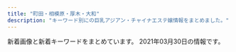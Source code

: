 ```yaml
---
title: "町田・相模原・厚木・大和"
description: "キーワード別にの巨乳アジアン・チャイナエステ嬢情報をまとめました。"
---
```


新着画像と新着キーワードをまとめています。
2021年03月30日の情報です。

<DmmAffiliateIns />
<KeywordTable
  shops={
    [
    {
        "url": "http://www.crossi.xyz/",
        "keywords": {},
        "name": "\u30d4\u30e5\u30a2\u30cf\u30fc\u30c8",
        "station": "\u672c\u539a\u6728\u99c5\u6771\u53e3",
        "img_links": [
            "http://www.crossi.xyz/uploads/210111/1-2101111429551G.jpg",
            "http://www.crossi.xyz/uploads/200529/1-2005291A543193.jpg",
            "http://www.crossi.xyz/uploads/200403/1-200403124533327.jpg",
            "http://www.crossi.xyz/uploads/210325/1-210325125I5218.jpg",
            "http://www.crossi.xyz/uploads/191217/1-19121F95I5240.jpg",
            "http://www.crossi.xyz/uploads/200403/1-200403124524956.jpg",
            "http://www.crossi.xyz/uploads/210325/1-210325125H1R5.jpg",
            "http://www.crossi.xyz/uploads/191122/1-191122162430591.jpg",
            "http://www.crossi.xyz/templets/default/picture/news.jpg",
            "http://www.crossi.xyz/uploads/201127/1-20112G53913193.jpg",
            "http://www.crossi.xyz/templets/default/picture/staff_t.jpg",
            "http://www.crossi.xyz/uploads/200612/1-200612160U52W.jpg",
            "http://www.crossi.xyz/uploads/191016/1-191016134K2213.jpg",
            "http://www.crossi.xyz/templets/default/picture/interior_t.jpg",
            "http://www.crossi.xyz/uploads/allimg/180731/1-1PI1145244194.jpg",
            "http://www.crossi.xyz/uploads/180905/1-1PZ515095RN.jpg",
            "http://www.crossi.xyz/uploads/201102/1-201102150J3926.jpg",
            "http://www.crossi.xyz/uploads/191217/1-19121F95615334.jpg",
            "http://www.crossi.xyz/uploads/201202/1-201202124950B1.jpg",
            "http://www.crossi.xyz/uploads/200529/1-2005291A551629.jpg",
            "http://www.crossi.xyz/uploads/201202/1-201202124933147.jpg",
            "http://www.crossi.xyz/uploads/190925/1-1Z9251500315P.jpg",
            "http://www.crossi.xyz/uploads/201127/1-20112G53930U0.jpg",
            "http://www.crossi.xyz/uploads/200612/1-200612160S0B8.jpg",
            "http://www.crossi.xyz/uploads/190920/1-1Z920134SY60.jpg",
            "http://www.crossi.xyz/uploads/210111/1-210111143025433.jpg",
            "http://www.crossi.xyz/templets/default/picture/int1.png",
            "http://www.crossi.xyz/uploads/190920/1-1Z920134ZW29.jpg",
            "http://www.crossi.xyz/templets/default/picture/rec1.png",
            "http://www.crossi.xyz/uploads/191106/1-191106100051532.jpg",
            "http://www.crossi.xyz/uploads/200907/1-200ZG41K4546.jpg",
            "http://www.crossi.xyz/uploads/200907/1-200ZG41P4318.jpg",
            "http://www.crossi.xyz/uploads/201102/1-201102150K9453.jpg",
            "http://www.crossi.xyz/uploads/201228/1-20122Q41943338.jpg",
            "http://www.crossi.xyz/uploads/200706/1-200F6134600642.jpg",
            "http://www.crossi.xyz/uploads/201228/1-20122Q4191LP.jpg",
            "http://www.crossi.xyz/templets/default/picture/tt.jpg",
            "http://www.crossi.xyz/uploads/190925/1-1Z925145924H3.jpg",
            "http://www.crossi.xyz/uploads/190920/1-1Z920134U1939.jpg",
            "http://www.crossi.xyz/uploads/180906/1-1PZ60934021N.jpg",
            "http://www.crossi.xyz/uploads/200706/1-200F613453VR.jpg",
            "http://www.crossi.xyz/uploads/allimg/180801/1-1PP1091925J2.jpg"
        ]
    },
    {
        "name": "\u30b5\u30af\u30e9",
        "keywords": {
            "C": 7
        },
        "station": "\u5357\u6797\u9593\u99c5\u897f\u53e3",
        "url": "http://sakura-relax.work/",
        "img_links": [
            "http://sakura-relax.work/img/s000.jpg",
            "http://sakura-relax.work/sp/img/t-a.jpg",
            "http://sakura-relax.work/sp/img/botton.jpg",
            "http://sakura-relax.work/sp/img/kan.jpg",
            "http://sakura-relax.work/img/s10.jpg",
            "http://sakura-relax.work/sp/img/info.jpg",
            "http://sakura-relax.work/sp/img/t-t.jpg",
            "http://sakura-relax.work/sp/img/tit.jpg",
            "http://sakura-relax.work/sp/img/st11.jpg",
            "http://sakura-relax.work/img/jk.jpg",
            "http://sakura-relax.work/img/st02.jpg",
            "http://sakura-relax.work/img/xmas.png",
            "http://sakura-relax.work/sp/img/jk.jpg",
            "http://sakura-relax.work/sp/img/add.jpg",
            "http://sakura-relax.work/sp/img/p10.jpg",
            "http://sakura-relax.work/img/s00.jpg",
            "http://sakura-relax.work/sp/img/tel2.jpg",
            "http://sakura-relax.work/sp/img/t-r.jpg",
            "http://sakura-relax.work/sp/img/xmas.png",
            "http://sakura-relax.work/sp/img/p11.jpg",
            "http://sakura-relax.work/sp/img/t-s.jpg",
            "http://sakura-relax.work/img/st2.jpg",
            "http://sakura-relax.work/sp/img/p6.jpg",
            "http://sakura-relax.work/sp/img/st6.jpg",
            "http://sakura-relax.work/sp/img/s00.jpg",
            "http://sakura-relax.work/sp/img/tel.jpg",
            "http://sakura-relax.work/img/head.png",
            "http://sakura-relax.work/sp/img/st002.jpg",
            "http://sakura-relax.work/img/st6.jpg",
            "http://sakura-relax.work/img/kan.jpg",
            "http://sakura-relax.work/img/s2.jpg",
            "http://sakura-relax.work/img/st11.jpg",
            "http://sakura-relax.work/sp/img/st02.jpg",
            "http://sakura-relax.work/sp/img/sys.jpg",
            "http://sakura-relax.work/sp/img/st10.jpg",
            "http://sakura-relax.work/sp/img/st2.jpg",
            "http://sakura-relax.work/img/st10.jpg",
            "http://sakura-relax.work/img/s11.jpg",
            "http://sakura-relax.work/sp/img/pc.jpg",
            "http://sakura-relax.work/sp/img/t-o.jpg",
            "http://sakura-relax.work/sp/img/pic.jpg",
            "http://sakura-relax.work/img/bottom.png",
            "http://sakura-relax.work/sp/img/time.jpg",
            "http://sakura-relax.work/img/st002.jpg",
            "http://sakura-relax.work/sp/img/s000.jpg",
            "http://sakura-relax.work/img/s6.jpg",
            "http://sakura-relax.work/img/mo.png"
        ]
    },
    {
        "name": "\u5c0f\u60aa\u9b54\u30bb\u30e9\u30d4\u30fc",
        "station": "\u76f8\u6a21\u5927\u91ce\u99c5\u6771\u53e3",
        "img_links": [
            "http://aes-mens.com/scdl/staff/10121.jpg",
            "http://aes-mens.com/scdl/staff/10111.jpg",
            "http://aes-mens.com/img/mainft.jpg",
            "http://aes-mens.com/img/foot.jpg",
            "http://aes-mens.com/pic/head.jpg",
            "http://aes-mens.com/pic/topimg3.jpg",
            "http://aes-mens.com/img/paypay.png",
            "http://aes-mens.com/img/ttl_staff.png",
            "http://aes-mens.com/scdl/staff/10101.jpg",
            "http://aes-mens.com/pic/topimg1.jpg",
            "http://aes-mens.com/pic/topimg2.jpg",
            "http://aes-mens.com/img/ttl_concept.png",
            "http://aes-mens.com/img/conmsg.png"
        ],
        "keywords": {
            "C": 7
        },
        "url": "http://aes-mens.com/"
    },
    {
        "station": "\u76f8\u6a21\u5927\u91ce\u99c5\u5317\u53e3",
        "name": "\u61a9\u3044",
        "url": "http://www.es-rose.link/",
        "keywords": {},
        "img_links": [
            "http://www.es-rose.link/images/s1.jpg",
            "http://www.es-rose.link/images/s2.jpg",
            "http://www.es-rose.link/images/news.jpg",
            "http://www.es-rose.link/images/head.jpg",
            "http://www.es-rose.link/images/b2.jpg",
            "http://www.es-rose.link/images/b1.jpg",
            "http://www.es-rose.link/images/s3.jpg",
            "http://www.es-rose.link/images/int2.jpg",
            "http://www.es-rose.link/images/4.jpg",
            "http://www.es-rose.link/images/s1.png",
            "http://www.es-rose.link/images/tel.jpg",
            "http://www.es-rose.link/img/yukari1.jpg",
            "http://www.es-rose.link/images/int1.jpg",
            "http://www.es-rose.link/images/5.jpg",
            "http://www.es-rose.link/images/3.jpg",
            "http://www.es-rose.link/images/interior_t.jpg",
            "http://www.es-rose.link/img/kaori1.jpg",
            "http://www.es-rose.link/images/1.jpg",
            "http://www.es-rose.link/images/b4.jpg",
            "http://www.es-rose.link/images/sys2.jpg",
            "http://www.es-rose.link/images/sys1.jpg",
            "http://www.es-rose.link/images/2.jpg",
            "http://www.es-rose.link/images/staff_t.jpg",
            "http://www.es-rose.link/images/s4.jpg",
            "http://www.es-rose.link/images/b3.jpg",
            "http://www.es-rose.link/images/mobile.jpg",
            "http://www.es-rose.link/img/megumi1.jpg",
            "http://www.es-rose.link/img/yoko1.jpg",
            "http://www.es-rose.link/img/yuri1.jpg",
            "http://www.es-rose.link/images/ac1.jpg",
            "http://www.es-rose.link/images/ta.jpg"
        ]
    },
    {
        "img_links": [
            "http://tanpopo.rankuens.com/css/staff/staff02.jpg",
            "http://tanpopo.rankuens.com/css/osusume01.jpg",
            "http://tanpopo.rankuens.com/css/top001.jpg",
            "http://tanpopo.rankuens.com/css/top02.jpg",
            "http://tanpopo.rankuens.com/css/osusume02.jpg",
            "http://tanpopo.rankuens.com/css/staff/staff03.jpg",
            "http://tanpopo.rankuens.com/css/m-head.jpg",
            "http://tanpopo.rankuens.com/css/staff/staff01.jpg",
            "http://tanpopo.rankuens.com/images/call.png",
            "http://tanpopo.rankuens.com/css/top03.jpg",
            "http://tanpopo.rankuens.com/css/osusume03.jpg",
            "http://tanpopo.rankuens.com/css/foot01.jpg"
        ],
        "name": "\u305f\u3093\u307d\u307d",
        "url": "http://tanpopo.rankuens.com/",
        "station": "\u672c\u539a\u6728\u99c5\u5357\u53e3",
        "keywords": {}
    },
    {
        "keywords": {},
        "url": "http://okaeri.estheya.com/",
        "station": "\u672c\u539a\u6728\u99c5\u5357\u53e3",
        "name": "\u304a\u5e30\u308a",
        "img_links": [
            "http://okaeri.estheya.com/static/picture/staff02.jpg",
            "http://okaeri.estheya.com/static/picture/staff01.jpg",
            "http://okaeri.estheya.com/static/picture/staff03.jpg",
            "http://okaeri.estheya.com/static/picture/index01.jpg",
            "http://okaeri.estheya.com/static/picture/staff001.jpg"
        ]
    },
    {
        "keywords": {
            "D": 6,
            "89": 5,
            "86": 1
        },
        "name": "Tiara",
        "url": "http://hitlyiopm.xyz/",
        "station": "\u5c0f\u7530\u6025\u76f8\u6a21\u539f\u99c5\u5357\u53e3",
        "img_links": [
            "http://hitlyiopm.xyz/picture/m-head01.jpg",
            "http://hitlyiopm.xyz/picture/nav-006.jpg",
            "http://hitlyiopm.xyz/uploads/201021/1-20102112344O57.jpg",
            "http://hitlyiopm.xyz/picture/m-top05.jpg",
            "http://hitlyiopm.xyz/picture/c-01.jpg",
            "http://hitlyiopm.xyz/uploads/201021/1-2010211235033D.jpg",
            "http://hitlyiopm.xyz/uploads/201226/1-201226151234C4.jpg",
            "http://hitlyiopm.xyz/picture/nav-004.jpg",
            "http://hitlyiopm.xyz/picture/nav-001.jpg",
            "http://hitlyiopm.xyz/picture/nav-002.jpg",
            "http://hitlyiopm.xyz/picture/nav-003.jpg",
            "http://hitlyiopm.xyz/picture/m-top02.jpg",
            "http://hitlyiopm.xyz/uploads/201021/1-201021123520249.jpg",
            "http://hitlyiopm.xyz/uploads/210215/1-2102150AJ5306.jpg",
            "http://hitlyiopm.xyz/picture/m-top03.jpg",
            "http://hitlyiopm.xyz/uploads/201021/1-20102112353H51.jpg",
            "http://hitlyiopm.xyz/picture/nav-005.jpg"
        ]
    },
    {
        "name": "\u3057\u305a\u304b\u3061\u3083\u3093",
        "img_links": [
            "http://shizukachan.work/uploads/201116/1-201116131245247.jpg",
            "http://shizukachan.work/uploads/201218/1-20121Q55215214.jpg",
            "http://shizukachan.work/uploads/201116/1-20111613123G45.jpg",
            "http://shizukachan.work/uploads/201218/1-20121Q55235W4.jpg",
            "http://shizukachan.work/picture/s_staff.png",
            "http://shizukachan.work/uploads/210113/1-2101130Z012A0.jpg",
            "http://shizukachan.work/uploads/210113/1-2101130U955E4.jpg",
            "http://shizukachan.work/picture/ac2.jpg",
            "http://shizukachan.work/picture/news_bj3.jpg",
            "http://shizukachan.work/picture/s1.jpg",
            "http://shizukachan.work/uploads/210104/1-2101041HQ5144.jpg",
            "http://shizukachan.work/picture/news_bj1.jpg",
            "http://shizukachan.work/picture/top.jpg",
            "http://shizukachan.work/picture/s_news.jpg",
            "http://shizukachan.work/uploads/210327/1-21032G01S6322.jpg",
            "http://shizukachan.work/uploads/201116/1-2011161311591A.jpg",
            "http://shizukachan.work/picture/info.jpg",
            "http://shizukachan.work/picture/s3.jpg",
            "http://shizukachan.work/picture/ac1.jpg",
            "http://shizukachan.work/uploads/201218/1-20121Q55311a8.jpg",
            "http://shizukachan.work/uploads/210113/1-2101130Z003120.jpg"
        ],
        "station": "\u672c\u539a\u6728\u99c5\u5317\u53e3",
        "url": "http://shizukachan.work/",
        "keywords": {
            "E": 11,
            "89": 10
        }
    },
    {
        "keywords": {},
        "station": "\u672c\u539a\u6728\u99c5\u5317\u53e3",
        "img_links": [
            "http://rose.este88.com/girls/yuki1.jpg",
            "http://rose.este88.com/girls/ana1.jpg",
            "http://rose.este88.com/girls/reko1.jpg",
            "http://rose.este88.com/images/s_staff.png",
            "http://rose.este88.com/girls/yuyu1.jpg",
            "http://rose.este88.com/images/new.jpg",
            "http://rose.este88.com/images/s_news.png",
            "http://rose.este88.com/images/top.png",
            "http://rose.este88.com/girls/momo1.jpg"
        ],
        "url": "http://rose.este88.com/",
        "name": "\u30ed\u30fc\u30ba"
    },
    {
        "station": "\u5927\u548c\u99c5",
        "keywords": {},
        "img_links": [
            "http://roman-es.info/staff/yuki3.jpg",
            "http://roman-es.info/staff/riric.jpg",
            "http://roman-es.info/staff/riri4.jpg",
            "http://roman-es.info/img/all/loader.png",
            "http://roman-es.info/staff/yuki4.jpg",
            "http://roman-es.info/staff/miki3.jpg",
            "http://roman-es.info/staff/yuki2.jpg",
            "http://roman-es.info/staff/yuki.jpg",
            "http://roman-es.info/staff/yuki1.jpg",
            "http://roman-es.info/staff/riri1.jpg",
            "http://roman-es.info/staff/miki1.jpg",
            "http://roman-es.info/img/pic/slide_2.jpg",
            "http://roman-es.info/staff/miki4.jpg",
            "http://roman-es.info/staff/riri2.jpg",
            "http://roman-es.info/staff/riri.jpg",
            "http://roman-es.info/staff/miki2.jpg",
            "http://roman-es.info/img/pic/slide_1.jpg",
            "http://roman-es.info/staff/riri3.jpg",
            "http://roman-es.info/staff/miki.jpg"
        ],
        "name": "\u4eba\u9b5a",
        "url": "http://roman-es.info/"
    },
    {
        "name": "\u591c\u685c",
        "keywords": {},
        "url": "http://www.yozakura-aroma.xyz/",
        "img_links": [
            "http://www.yozakura-aroma.xyz/images/rina.png",
            "http://www.yozakura-aroma.xyz/images/3.jpg",
            "http://www.yozakura-aroma.xyz/images/7a.jpg",
            "http://www.yozakura-aroma.xyz/images/13.jpg",
            "http://www.yozakura-aroma.xyz/images/staff/hidomi.png",
            "http://www.yozakura-aroma.xyz/images/nav/nav-t-sys.jpg",
            "http://www.yozakura-aroma.xyz/images/index-rin_04.jpg",
            "http://www.yozakura-aroma.xyz/images/527385908605281370.jpg",
            "http://www.yozakura-aroma.xyz/images/index-rin_02.jpg",
            "http://www.yozakura-aroma.xyz/images/sys5.jpg",
            "http://www.yozakura-aroma.xyz/images/index-skr_16.jpg",
            "http://www.yozakura-aroma.xyz/images/staff/meijia.jpg",
            "http://www.yozakura-aroma.xyz/images/shop/rl3.jpg",
            "http://www.yozakura-aroma.xyz/images/nav/nav-t-sta.jpg",
            "http://www.yozakura-aroma.xyz/images/staff/ami.jpg",
            "http://www.yozakura-aroma.xyz/images/nav/nav-t-job.jpg",
            "http://www.yozakura-aroma.xyz/images/shop/rl1.jpg",
            "http://www.yozakura-aroma.xyz/images/1.jpg",
            "http://www.yozakura-aroma.xyz/images/13.png"
        ],
        "station": "\u6d77\u8001\u540d\u99c5\u6771\u53e3"
    },
    {
        "url": "http://www.luckybaby.esturl.com/",
        "img_links": [
            "http://www.luckybaby.esturl.com/common/img/image2.jpg",
            "http://www.luckybaby.esturl.com/photo_news/upimg/28739605832ece5264_0.jpg",
            "http://www.luckybaby.esturl.com/files/005.jpg",
            "http://www.luckybaby.esturl.com/common/img/image1.jpg",
            "http://www.luckybaby.esturl.com/files/001.jpg",
            "http://www.luckybaby.esturl.com/common/img/top_img001.png",
            "http://www.luckybaby.esturl.com/common/img/tel2.png",
            "http://www.luckybaby.esturl.com/common/img/image3.jpg",
            "http://www.luckybaby.esturl.com/files/002.jpg",
            "http://www.luckybaby.esturl.com/files/006.jpg",
            "http://www.luckybaby.esturl.com/files/003.jpg",
            "http://www.luckybaby.esturl.com/files/004.jpg"
        ],
        "station": "\u5927\u548c\u99c5\u5317\u53e3",
        "keywords": {
            "D": 8,
            "87": 14,
            "88": 2,
            "C": 28,
            "80": 6,
            "85": 2
        },
        "name": "Lucky Baby"
    },
    {
        "img_links": [
            "http://es-mina.com/img/access/roadb1.jpg",
            "http://es-mina.com/staff/miki/01mb.jpg",
            "http://es-mina.com/img/access/roadb4.jpg",
            "http://es-mina.com/staff/tina/01mb.jpg",
            "http://es-mina.com/staff/nana/01mb.jpg",
            "http://es-mina.com/img/mainft.jpg",
            "http://es-mina.com/pic/topimg1.jpg",
            "http://es-mina.com/img/access/roadb3.jpg",
            "http://es-mina.com/staff/nina/01mb.jpg",
            "http://es-mina.com/staff/ami/01mb.jpg",
            "http://es-mina.com/staff/izumi/01mb.jpg",
            "http://es-mina.com/staff/ai/01mb.jpg",
            "http://es-mina.com/staff/ran/01mb.jpg",
            "http://es-mina.com/staff/haruka/01mb.jpg",
            "http://es-mina.com/staff/hana/01mb.jpg",
            "http://es-mina.com/img/access/roada2.jpg",
            "http://es-mina.com/img/access/roada3.jpg",
            "http://es-mina.com/img/conmsg.png",
            "http://es-mina.com/staff/yuina/01mb.jpg",
            "http://es-mina.com/img/foot.jpg",
            "http://es-mina.com/img/ttl_concept.png",
            "http://es-mina.com/staff/haru/01mb.jpg",
            "http://es-mina.com/staff/mana/01mb.jpg",
            "http://es-mina.com/img/access/roada1.jpg",
            "http://es-mina.com/pic/topimg2.jpg",
            "http://es-mina.com/staff/momoko/01mb.jpg",
            "http://es-mina.com/staff/yuki/01mb.jpg",
            "http://es-mina.com/staff/nanami/01mb.jpg",
            "http://es-mina.com/staff/sakura/01mb.jpg",
            "http://es-mina.com/pic/head.jpg",
            "http://es-mina.com/staff/ririka/01mb.jpg",
            "http://es-mina.com/staff/minami/01mb.jpg",
            "http://es-mina.com/img/access/roada4.jpg",
            "http://es-mina.com/staff/nene/01mb.jpg",
            "http://es-mina.com/img/access/roadsp.png",
            "http://es-mina.com/staff/runa/01mb.jpg",
            "http://es-mina.com/staff/rei/01mb.jpg",
            "http://es-mina.com/staff/kana/01mb.jpg",
            "http://es-mina.com/img/access/roadb2.jpg",
            "http://es-mina.com/staff/midori/01mb.jpg",
            "http://es-mina.com/img/ttl_staff.png",
            "http://es-mina.com/pic/topimg3.jpg"
        ],
        "keywords": {
            "C": 31
        },
        "url": "http://es-mina.com/",
        "station": "\u753a\u7530\u99c5\u6771\u53e3",
        "name": "MINA"
    },
    {
        "url": "https://gakuen.est.cm/",
        "station": "JR\u6df5\u91ce\u8fba\u99c5\u5317\u53e3",
        "name": "\u30c7\u30b6\u30fc\u30c8",
        "keywords": {},
        "img_links": [
            "https://gakuen.est.cm/photos/sites/28/2021/03/2021031806300550.jpg",
            "https://gakuen.est.cm/photos/sites/28/2021/03/2021031806215283.jpg",
            "https://gakuen.est.cm/photos/sites/28/2021/03/202103260339224.jpg",
            "https://gakuen.est.cm/photos/sites/28/2021/03/2021031806300436.jpg",
            "https://gakuen.est.cm/images/pick.jpg",
            "https://gakuen.est.cm/images/news1.jpg",
            "https://gakuen.est.cm/images/mobile.jpg",
            "https://gakuen.est.cm/images/1.jpg",
            "https://gakuen.est.cm/images/staff_bj3.jpg",
            "https://gakuen.est.cm/images/2.jpg",
            "https://gakuen.est.cm/photos/sites/28/2021/03/2021031806241348.jpg",
            "https://gakuen.est.cm/images/top.jpg",
            "https://gakuen.est.cm/images/dairy1.jpg",
            "https://gakuen.est.cm/images/info.jpg",
            "https://gakuen.est.cm/photos/sites/28/2021/03/2021031806300648.jpg",
            "https://gakuen.est.cm/images/s_staff.jpg",
            "https://gakuen.est.cm/photos/sites/28/2021/03/2021031806300348.jpg",
            "https://gakuen.est.cm/images/info2.jpg"
        ]
    },
    {
        "station": "\u76f8\u6a21\u5927\u91ce\u99c5\u5317\u53e3",
        "keywords": {},
        "img_links": [
            "http://t-rose.work/images/int2.png",
            "http://t-rose.work/images/up.png",
            "http://t-rose.work/staff/nana.jpg",
            "http://t-rose.work/images/head.jpg",
            "http://t-rose.work/images/tg.jpg",
            "http://t-rose.work/img/eri1.jpg",
            "http://t-rose.work/images/sys.png",
            "http://t-rose.work/img/nana1.jpg",
            "http://t-rose.work/staff/yuri.jpg",
            "http://t-rose.work/img/mimi1.jpg",
            "http://t-rose.work/images/rec2.png",
            "http://t-rose.work/images/news.jpg",
            "http://t-rose.work/images/rec1.jpg",
            "http://t-rose.work/images/int1.png",
            "http://t-rose.work/img/ka1.jpg",
            "http://t-rose.work/images/interior_t.jpg",
            "http://t-rose.work/staff/eri.jpg",
            "http://t-rose.work/img/yuri1.jpg",
            "http://t-rose.work/staff/ka.jpg",
            "http://t-rose.work/staff/mimi.jpg",
            "http://t-rose.work/images/staff_t.jpg"
        ],
        "url": "http://t-rose.work/",
        "name": "\u591c\u6765\u9999"
    },
    {
        "img_links": [
            "http://www.esperana.xyz/images/index_06.png",
            "http://www.esperana.xyz/images/index_07.png",
            "http://www.esperana.xyz/images/index_05.png",
            "http://www.esperana.xyz/images/staff_08.png",
            "http://www.esperana.xyz/images/index_08.png",
            "http://www.esperana.xyz/staff/4.jpg",
            "http://www.esperana.xyz/staff/3.jpg",
            "http://www.esperana.xyz/images/index_04.png",
            "http://www.esperana.xyz/staff/junbi.jpg",
            "http://www.esperana.xyz/images/index_10.png",
            "http://www.esperana.xyz/images/index_12.png",
            "http://www.esperana.xyz/staff/1.jpg"
        ],
        "station": "\u5927\u548c\u99c5\u5357\u53e3",
        "url": "http://www.esperana.xyz/",
        "name": "\u30a8\u30b9\u30da\u30e9\u30f3\u30b5",
        "keywords": {}
    },
    {
        "station": "\u672c\u539a\u6728\u99c5\u5317\u53e3",
        "img_links": [
            "http://biretuip.xyz/static/picture/sys1.png",
            "http://biretuip.xyz/static/picture/staff.png",
            "http://biretuip.xyz/static/picture/home.png",
            "http://biretuip.xyz/uploads/201109/1-201109134G0153.jpg",
            "http://biretuip.xyz/uploads/201109/1-201109134H31D.jpg",
            "http://biretuip.xyz/static/picture/esthe2.jpg",
            "http://biretuip.xyz/static/picture/info_t.png",
            "http://biretuip.xyz/static/picture/footer-l.png",
            "http://biretuip.xyz/static/picture/footer-r.png",
            "http://biretuip.xyz/uploads/210302/1-210302133644354.jpg",
            "http://biretuip.xyz/static/picture/esthe1.jpg",
            "http://biretuip.xyz/static/picture/esthe3.jpg",
            "http://biretuip.xyz/static/picture/main1.jpg",
            "http://biretuip.xyz/static/picture/ac1.jpg",
            "http://biretuip.xyz/uploads/201109/1-201109134AB46.jpg",
            "http://biretuip.xyz/static/picture/staff_t.png"
        ],
        "name": "Lucky",
        "keywords": {},
        "url": "http://biretuip.xyz/"
    },
    {
        "name": "\u30c9\u30ea\u30fc\u30e0",
        "station": "\u5927\u548c\u99c5\u5357\u53e3",
        "img_links": [
            "http://dream.jpest.net/uploads//sites/39/2021/03/s3.jpg",
            "http://dream.jpest.net/uploads//sites/39/2021/03/g4-1.jpg",
            "http://dream.jpest.net/uploads//sites/39/elementor/thumbs/g2-1-p4ygrc3tguvl22vnis7v4jhk0hqs4zt9a41xepklsg.jpg",
            "http://dream.jpest.net/uploads//sites/39/2021/03/top-5.png",
            "http://dream.jpest.net/uploads//sites/39/elementor/thumbs/g4-1-p4yi11z7vrgnragxk1nlwi5o66ehj0b98ed4q7s95c.jpg",
            "http://dream.jpest.net/uploads//sites/39/2021/03/s4.jpg",
            "http://dream.jpest.net/uploads//sites/39/2021/03/g1-1.jpg",
            "http://dream.jpest.net/uploads//sites/39/2021/03/s1.jpg",
            "http://dream.jpest.net/uploads//sites/39/elementor/thumbs/g1-1-p4ygg21jgffpqj9hdwp17dyfe1c7rr17qa8636aogg.jpg",
            "http://dream.jpest.net/uploads//sites/39/2021/03/g3-1.jpg",
            "http://dream.jpest.net/uploads//sites/39/2021/03/g2-1.jpg",
            "http://dream.jpest.net/uploads//sites/39/2021/03/s2.jpg",
            "http://dream.jpest.net/uploads//sites/39/elementor/thumbs/g3-1-p4yh1wsgcrcpo5iorurrodf8ljmfqesjqg9krrw5sg.jpg"
        ],
        "keywords": {},
        "url": "http://dream.jpest.net/"
    },
    {
        "name": "Minty",
        "url": "http://sweety-est.net/",
        "keywords": {
            "E": 21,
            "D": 21
        },
        "station": "JR\u753a\u7530\u99c5\u5357\u53e3",
        "img_links": [
            "http://sweety-est.net/img/tit5.png",
            "http://sweety-est.net/img/cg06.jpg",
            "http://sweety-est.net/img/m4.png",
            "http://sweety-est.net/img/h1.png",
            "http://sweety-est.net/img/tit4.png",
            "http://sweety-est.net/img/tit6.png",
            "http://sweety-est.net/img/m2.png",
            "http://sweety-est.net/img/slide2-3.jpg",
            "http://sweety-est.net/img/m5.png",
            "http://sweety-est.net/img/tit3.png",
            "http://sweety-est.net/img/m1.png",
            "http://sweety-est.net/img/phone.png",
            "http://sweety-est.net/img/cp-desc1sp.png",
            "http://sweety-est.net/img/tit2.png",
            "http://sweety-est.net/img/cp-ttl.png",
            "http://sweety-est.net/img/slide2-4.jpg",
            "http://sweety-est.net/img/tel2.png",
            "http://sweety-est.net/img/slide2-1.jpg",
            "http://sweety-est.net/img/m3.png",
            "http://sweety-est.net/img/cg02.jpg",
            "http://sweety-est.net/img/cg01.jpg",
            "http://sweety-est.net/img/cp-desc1.png",
            "http://sweety-est.net/img/cg04.jpg",
            "http://sweety-est.net/img/open.png",
            "http://sweety-est.net/img/slide2-2.jpg",
            "http://sweety-est.net/img/m6.png",
            "http://sweety-est.net/img/toph.png",
            "http://sweety-est.net/img/tit1.png",
            "http://sweety-est.net/img/cg03.jpg",
            "http://sweety-est.net/img/cg05.jpg"
        ]
    },
    {
        "station": "\u76f8\u6a21\u539f\u99c5\u5357\u53e3",
        "img_links": [
            "http://cireven.xyz/uploads/allimg/210227/1-21022G11446.jpg",
            "http://cireven.xyz/uploads/allimg/210129/1-210129125252.jpg",
            "http://cireven.xyz/uploads/allimg/210128/1-21012Q63611Z2.jpg",
            "http://cireven.xyz/uploads/210302/1-21030211193J00.jpg",
            "http://cireven.xyz/uploads/210129/1-210129130329438.jpg",
            "http://cireven.xyz/webstyle/sp_ico05.png",
            "http://cireven.xyz/webstyle/sp_header.png",
            "http://cireven.xyz/uploads/allimg/210322/1-2103220Z405.jpg",
            "http://cireven.xyz/webstyle/sp_ico03.png",
            "http://cireven.xyz/webstyle/sp_ico04.png",
            "http://cireven.xyz/uploads/allimg/210128/1-21012Q05455D4.jpg",
            "http://cireven.xyz/webstyle/sp_ico02.png",
            "http://cireven.xyz/webstyle/info.jpg",
            "http://cireven.xyz/uploads/allimg/210129/1-210129125008.jpg",
            "http://cireven.xyz/uploads/210129/1-210129124U0225.jpg",
            "http://cireven.xyz/uploads/allimg/210128/1-21012Q63AN54.jpg",
            "http://cireven.xyz/webstyle/end.png",
            "http://cireven.xyz/webstyle/sp_ico01.png",
            "http://cireven.xyz/uploads/allimg/210301/1-210301124152.jpg",
            "http://cireven.xyz/uploads/210322/1-2103220UG2623.jpg",
            "http://cireven.xyz/webstyle/sp_ico06.png",
            "http://cireven.xyz/uploads/allimg/210129/1-210129130411.jpg",
            "http://cireven.xyz/uploads/210323/1-210323160RED.jpg",
            "http://cireven.xyz/uploads/allimg/210128/1-21012Q63642E1.jpg",
            "http://cireven.xyz/uploads/210227/1-21022G10ZE32.jpg",
            "http://cireven.xyz/uploads/210129/1-21012912493G25.jpg",
            "http://cireven.xyz/uploads/210129/1-2101291252221D.jpg",
            "http://cireven.xyz/uploads/allimg/210129/1-210129124913.jpg",
            "http://cireven.xyz/uploads/allimg/210128/1-21012Q63FW16.jpg",
            "http://cireven.xyz/uploads/allimg/210323/1-210323160T8.jpg",
            "http://cireven.xyz/uploads/allimg/210129/1-210129130341.jpg",
            "http://cireven.xyz/uploads/210302/1-2103021119133L.jpg",
            "http://cireven.xyz/uploads/210129/1-210129130400407.jpg"
        ],
        "name": "\u96e8",
        "keywords": {
            "D": 7,
            "C": 16,
            "85": 1,
            "84": 1,
            "F": 1,
            "86": 2,
            "88": 3
        },
        "url": "http://cireven.xyz/"
    },
    {
        "url": "http://yasuragi.tyo.ac/",
        "station": "\u5c0f\u7530\u6025\u7dda\u753a\u7530\u99c5\u897f\u53e3",
        "name": "\u3084\u3059\u3089\u304e",
        "img_links": [
            "http://yasuragi.tyo.ac/images/news_bj3.png",
            "http://yasuragi.tyo.ac/images/mobile.jpg",
            "http://yasuragi.tyo.ac/images/end.jpg",
            "http://yasuragi.tyo.ac/images/room2.jpg",
            "http://yasuragi.tyo.ac/images/top.jpg",
            "http://yasuragi.tyo.ac/photos/sites/55/2019/12/2019121604403165.jpg",
            "http://yasuragi.tyo.ac/images/s3.jpg",
            "http://yasuragi.tyo.ac/images/s_staff.png",
            "http://yasuragi.tyo.ac/images/room1.jpg",
            "http://yasuragi.tyo.ac/images/room4.jpg",
            "http://yasuragi.tyo.ac/photos/sites/55/2019/12/2019121604403829.jpg",
            "http://yasuragi.tyo.ac/photos/sites/55/2021/01/2021012006485092.jpg",
            "http://yasuragi.tyo.ac/images/s_news.png",
            "http://yasuragi.tyo.ac/images/room3.jpg",
            "http://yasuragi.tyo.ac/images/news_bj1.png",
            "http://yasuragi.tyo.ac/photos/sites/55/2019/12/2019121604403490.jpg",
            "http://yasuragi.tyo.ac/images/s_link.png"
        ],
        "keywords": {
            "87": 4,
            "D": 8,
            "86": 4,
            "C": 8
        }
    },
    {
        "url": "http://www.k-koen.work/",
        "keywords": {},
        "name": "For you",
        "img_links": [
            "http://www.k-koen.work/staff/lala.jpg",
            "http://www.k-koen.work/staff/risa.jpg",
            "http://www.k-koen.work/sp/images/koko_200x40.png",
            "http://www.k-koen.work/staff/maya.jpg",
            "http://www.k-koen.work/sp/images/news.jpg",
            "http://www.k-koen.work/sp/img/koko1.jpg",
            "http://www.k-koen.work/sp/images/tel.jpg",
            "http://www.k-koen.work/images/koko_200x40.png",
            "http://www.k-koen.work/sp/menu/top.png",
            "http://www.k-koen.work/sp/img/kaori1.jpg",
            "http://www.k-koen.work/sp/img/maya1.jpg",
            "http://www.k-koen.work/sp/img/lala1.jpg",
            "http://www.k-koen.work/images/right.png",
            "http://www.k-koen.work/images/news.jpg",
            "http://www.k-koen.work/images/menu/interior.png",
            "http://www.k-koen.work/images/rec.jpg",
            "http://www.k-koen.work/staff/kaori.jpg",
            "http://www.k-koen.work/sp/images/sys1.jpg",
            "http://www.k-koen.work/sp/staff/lala.jpg",
            "http://www.k-koen.work/sp/staff/risa.jpg",
            "http://www.k-koen.work/sp/images/int1.jpg",
            "http://www.k-koen.work/sp/staff/yuyu.jpg",
            "http://www.k-koen.work/img/lala1.jpg",
            "http://www.k-koen.work/sp/img/yuyu1.jpg",
            "http://www.k-koen.work/sp/staff/emi.jpg",
            "http://www.k-koen.work/sp/images/sys2.jpg",
            "http://www.k-koen.work/sp/images/staff_t.jpg",
            "http://www.k-koen.work/images/sm.jpg",
            "http://www.k-koen.work/sp/menu/staff.png",
            "http://www.k-koen.work/sp/images/newsb.png",
            "http://www.k-koen.work/sp/img/emi1.jpg",
            "http://www.k-koen.work/staff/yuyu.jpg",
            "http://www.k-koen.work/sp/staff/ai.jpg",
            "http://www.k-koen.work/sp/staff/koko.jpg",
            "http://www.k-koen.work/images/int2.png",
            "http://www.k-koen.work/sp/images/bg.png",
            "http://www.k-koen.work/sp/images/topgirl.jpg",
            "http://www.k-koen.work/images/sys1.jpg",
            "http://www.k-koen.work/img/kaori1.jpg",
            "http://www.k-koen.work/sp/img/risa1.jpg",
            "http://www.k-koen.work/sp/images/rec.jpg",
            "http://www.k-koen.work/images/sys2.png",
            "http://www.k-koen.work/images/tg.jpg",
            "http://www.k-koen.work/img/ai1.jpg",
            "http://www.k-koen.work/images/tel.png",
            "http://www.k-koen.work/img/emi1.jpg",
            "http://www.k-koen.work/staff/ai.jpg",
            "http://www.k-koen.work/sp/images/int2.jpg",
            "http://www.k-koen.work/images/menu/top.png",
            "http://www.k-koen.work/img/risa1.jpg",
            "http://www.k-koen.work/sp/img/lala2.jpg",
            "http://www.k-koen.work/sp/menu/interior.png",
            "http://www.k-koen.work/img/koko1.jpg",
            "http://www.k-koen.work/img/maya1.jpg",
            "http://www.k-koen.work/staff/emi.jpg",
            "http://www.k-koen.work/sp/staff/kaori.jpg",
            "http://www.k-koen.work/sp/staff/maya.jpg",
            "http://www.k-koen.work/images/time.jpg",
            "http://www.k-koen.work/images/menu/staff.png",
            "http://www.k-koen.work/sp/images/footer.png",
            "http://www.k-koen.work/images/interior_t.jpg",
            "http://www.k-koen.work/images/int1.jpg",
            "http://www.k-koen.work/sp/images/head.jpg",
            "http://www.k-koen.work/images/staff_t.jpg",
            "http://www.k-koen.work/img/lala2.jpg",
            "http://www.k-koen.work/sp/images/interior_t.jpg",
            "http://www.k-koen.work/sp/images/ac1.jpg",
            "http://www.k-koen.work/img/yuyu1.jpg",
            "http://www.k-koen.work/staff/koko.jpg",
            "http://www.k-koen.work/sp/img/ai1.jpg"
        ],
        "station": "JR\u6a4b\u672c\u99c5\u5317\u53e3"
    },
    {
        "img_links": [
            "http://momoka.est888.com/css/staff/staff01.jpg",
            "http://momoka.est888.com/css/staff/staff04.jpg",
            "http://momoka.est888.com/css/head.jpg",
            "http://momoka.est888.com/css/top01.jpg",
            "http://momoka.est888.com/images/call.png",
            "http://momoka.est888.com/css/staff/staff02.jpg",
            "http://momoka.est888.com/css/foot.jpg",
            "http://momoka.est888.com/css/staff/staff03.jpg"
        ],
        "station": "\u672c\u539a\u6728\u99c5\u6771\u53e3",
        "keywords": {
            "85": 1,
            "D": 3,
            "C": 6,
            "92": 1,
            "89": 2,
            "E": 1
        },
        "url": "http://momoka.est888.com/",
        "name": "\u3082\u3082\u304b\u3061\u3083\u3093"
    },
    {
        "keywords": {},
        "url": "http://hanabi-est.tokyo/",
        "station": "\u9db4\u9593\u99c5\u6771\u53e3",
        "name": "\u82b1\u706b",
        "img_links": [
            "http://hanabi-est.tokyo/images/tit-newface.png",
            "http://hanabi-est.tokyo/images/tite-link.png",
            "http://hanabi-est.tokyo/images/a3.jpg",
            "http://hanabi-est.tokyo/images/a4.jpg",
            "http://hanabi-est.tokyo/images/tit-new.png",
            "http://hanabi-est.tokyo/images/n-03.png",
            "http://hanabi-est.tokyo/images/a6.jpg",
            "http://hanabi-est.tokyo/images/a1.jpg",
            "http://hanabi-est.tokyo/images/a5.jpg",
            "http://hanabi-est.tokyo/images/mimi.jpg",
            "http://hanabi-est.tokyo/images/200.png",
            "http://hanabi-est.tokyo/images/300.png",
            "http://hanabi-est.tokyo/images/aya.jpg",
            "http://hanabi-est.tokyo/images/sora.jpg",
            "http://hanabi-est.tokyo/images/koko.jpg",
            "http://hanabi-est.tokyo/images/p-r.png",
            "http://hanabi-est.tokyo/images/yuki.jpg",
            "http://hanabi-est.tokyo/images/n-01.png",
            "http://hanabi-est.tokyo/images/tite-staff.png",
            "http://hanabi-est.tokyo/images/mobile.png",
            "http://hanabi-est.tokyo/images/a2.jpg",
            "http://hanabi-est.tokyo/images/88.png"
        ]
    },
    {
        "name": "\u3055\u304f\u3089",
        "station": "\u76f8\u6a21\u5927\u91ce\u99c5\u5357\u53e3",
        "url": "http://sakura.fan.bz/",
        "img_links": [
            "http://sakura.fan.bz/photos/sites/96/2019/09/2019090502332622.jpg",
            "http://sakura.fan.bz/images/news_bj3.png",
            "http://sakura.fan.bz/images/info.png",
            "http://sakura.fan.bz/images/news_bj1.png",
            "http://sakura.fan.bz/images/s_news.png",
            "http://sakura.fan.bz/images/s_staff.png",
            "http://sakura.fan.bz/photos/sites/96/2019/09/2019090502332511.jpg",
            "http://sakura.fan.bz/photos/sites/96/2019/11/201911070206265.jpg",
            "http://sakura.fan.bz/images/end.png",
            "http://sakura.fan.bz/photos/sites/96/2020/12/2020120203192280.jpg",
            "http://sakura.fan.bz/photos/sites/96/2019/11/2019112803264378.jpg",
            "http://sakura.fan.bz/photos/sites/96/2019/10/2019100401374573.jpg",
            "http://sakura.fan.bz/photos/sites/96/2019/09/2019090608513621.jpg",
            "http://sakura.fan.bz/photos/sites/96/2019/09/2019090502332739.jpg",
            "http://sakura.fan.bz/images/s_face.png",
            "http://sakura.fan.bz/photos/sites/96/2019/12/2019120107502632.jpg",
            "http://sakura.fan.bz/images/top.jpg",
            "http://sakura.fan.bz/photos/sites/96/2019/09/2019090609280369.jpg"
        ],
        "keywords": {
            "85": 2,
            "C": 23,
            "E": 3,
            "D": 18,
            "84": 4,
            "83": 4,
            "86": 10
        }
    },
    {
        "url": "https://relax-yuran.xyz/",
        "keywords": {
            "\u30bb\u30af\u30b7\u30fc": 17,
            "C": 16
        },
        "img_links": [
            "https://relax-yuran.xyz/images/st/momo2.jpg",
            "https://relax-yuran.xyz/images/st/mei.jpg",
            "https://relax-yuran.xyz/images/top.png",
            "https://relax-yuran.xyz/images/movie.jpg",
            "https://relax-yuran.xyz/images/st/yuyu.jpg",
            "http://6navi.info/link/esthelove88-31.jpg",
            "http://6navi.info/link/walker88.jpg",
            "https://relax-yuran.xyz/images/st/shizuka.jpg",
            "https://relax-yuran.xyz/images/room1.jpg",
            "https://relax-yuran.xyz/images/nbj2.png",
            "https://relax-yuran.xyz/images/mobile.jpg",
            "https://relax-yuran.xyz/images/st/st_.jpg",
            "https://relax-yuran.xyz/images/girl-z2.jpg",
            "https://relax-yuran.xyz/images/st/kiki.jpg",
            "https://relax-yuran.xyz/images/st/momo.jpg",
            "https://relax-yuran.xyz/images/room3.jpg",
            "https://relax-yuran.xyz/images/st/mimi.jpg",
            "https://relax-yuran.xyz/images/pick.jpg",
            "http://menlog.net/link/menlog8831.jpg",
            "https://relax-yuran.xyz/images/s_link.png",
            "https://relax-yuran.xyz/images/room2.jpg",
            "https://relax-yuran.xyz/images/s_staff.png",
            "https://relax-yuran.xyz/images/girl-z1.jpg",
            "https://relax-yuran.xyz/images/st/sakura.jpg",
            "https://relax-yuran.xyz/images/st/kiki2.jpg"
        ],
        "station": "\u5357\u6797\u9593\u99c5\u897f\u53e3",
        "name": "Rose \uff5e\u30ed\u30fc\u30ba\uff5e"
    },
    {
        "keywords": {
            "C": 2,
            "86": 2,
            "87": 3,
            "D": 3
        },
        "name": "Aimu\uff5e\u30a2\u30a4\u30e0\uff5e",
        "station": "\u4e2d\u592e\u6797\u9593\u99c5",
        "img_links": [
            "http://www.aimu.iesjp.com/images/index_04.jpg",
            "http://www.aimu.iesjp.com/images/index_07.jpg",
            "http://www.aimu.iesjp.com/files/004.jpg",
            "http://www.aimu.iesjp.com/images/index_23.jpg",
            "http://www.aimu.iesjp.com/files/002-03.jpg",
            "http://www.aimu.iesjp.com/images/index_12.jpg",
            "http://www.aimu.iesjp.com/images/index_03.jpg",
            "http://www.aimu.iesjp.com/images/backlistbtn.png",
            "http://www.aimu.iesjp.com/images/index_22.jpg",
            "http://www.aimu.iesjp.com/images/index_09.jpg",
            "http://www.aimu.iesjp.com/files/003-02.jpg",
            "http://www.aimu.iesjp.com/files/004-02.jpg",
            "http://www.aimu.iesjp.com/files/005-02.jpg",
            "http://www.aimu.iesjp.com/files/002.jpg",
            "http://www.aimu.iesjp.com/files/003-03.jpg",
            "http://www.aimu.iesjp.com/files/001-02.jpg",
            "http://www.aimu.iesjp.com/images/index_08.jpg",
            "http://www.aimu.iesjp.com/images/index_13.jpg",
            "http://www.aimu.iesjp.com/files/005-03.jpg",
            "http://www.aimu.iesjp.com/files/005.jpg",
            "http://www.aimu.iesjp.com/images/footer.jpg",
            "http://www.aimu.iesjp.com/images/index_21.jpg",
            "http://www.aimu.iesjp.com/images/index_18.jpg",
            "http://www.aimu.iesjp.com/files/004-03.jpg",
            "http://www.aimu.iesjp.com/images/index_19.jpg",
            "http://www.aimu.iesjp.com/files/001.jpg",
            "http://www.aimu.iesjp.com/files/003.jpg",
            "http://www.aimu.iesjp.com/files/002-02.jpg",
            "http://www.aimu.iesjp.com/images/header.jpg",
            "http://www.aimu.iesjp.com/images/index_16.jpg",
            "http://www.aimu.iesjp.com/files/001-03.jpg",
            "http://www.aimu.iesjp.com/images/index_11.jpg",
            "http://www.aimu.iesjp.com/images/index_06.jpg",
            "http://www.aimu.iesjp.com/images/index_05.jpg"
        ],
        "url": "http://www.aimu.iesjp.com/"
    },
    {
        "station": "\u5357\u6797\u9593\u99c5\u897f\u53e3",
        "url": "http://azzurri.esthe.me/",
        "keywords": {
            "94": 1,
            "\u30bb\u30af\u30b7\u30fc": 3,
            "G": 1,
            "C": 9,
            "92": 6,
            "\u30c0\u30a4\u30ca\u30de\u30a4\u30c8": 1,
            "H": 6,
            "90": 3,
            "89": 2,
            "F": 3,
            "E": 2
        },
        "img_links": [
            "http://azzurri.esthe.me/photos/sites/28/2021/02/2021022717462646.jpg",
            "http://azzurri.esthe.me/images/top.png",
            "http://azzurri.esthe.me/images/room1.jpg",
            "http://azzurri.esthe.me/images/img_service07.jpg",
            "http://azzurri.esthe.me/images/tit_pick.jpg",
            "http://azzurri.esthe.me/photos/sites/28/2020/04/2020040120580520.jpg",
            "http://azzurri.esthe.me/images/img_service03.jpg",
            "http://azzurri.esthe.me/images/side_card.jpg",
            "http://azzurri.esthe.me/photos/sites/28/2021/02/2021022721095273.jpg",
            "http://azzurri.esthe.me/photos/sites/28/2020/04/2020040122373245.jpg",
            "http://azzurri.esthe.me/images/img_service04.jpg",
            "http://azzurri.esthe.me/images/room3.jpg",
            "http://azzurri.esthe.me/images/room2.jpg",
            "http://azzurri.esthe.me/images/side_nav02.jpg",
            "http://azzurri.esthe.me/photos/sites/28/2021/02/2021022717584797.jpg",
            "http://azzurri.esthe.me/images/img_service05.jpg",
            "http://azzurri.esthe.me/images/room4.jpg",
            "http://azzurri.esthe.me/images/bg_com03.jpg",
            "http://azzurri.esthe.me/images/side_nav04.jpg",
            "http://azzurri.esthe.me/images/img_service02.jpg",
            "http://azzurri.esthe.me/images/img_service06.jpg",
            "http://azzurri.esthe.me/images/com_tel.jpg",
            "http://azzurri.esthe.me/photos/sites/28/2021/02/2021022721004117.jpg",
            "http://azzurri.esthe.me/images/side_nav03.jpg",
            "http://azzurri.esthe.me/images/tit_news.jpg",
            "http://azzurri.esthe.me/images/tit_staff.jpg",
            "http://azzurri.esthe.me/photos/sites/28/2021/02/202102242025374.jpg",
            "http://azzurri.esthe.me/images/img_service08.jpg",
            "http://azzurri.esthe.me/images/side_nav05.jpg",
            "http://azzurri.esthe.me/images/tit_service.jpg",
            "http://azzurri.esthe.me/images/side_nav01.jpg",
            "http://azzurri.esthe.me/images/room5.jpg",
            "http://azzurri.esthe.me/photos/sites/28/2021/03/2021031123481330.jpg",
            "http://azzurri.esthe.me/images/img_service01.jpg",
            "http://azzurri.esthe.me/images/bg_com01.jpg"
        ],
        "name": "\u3082\u3057\u304b\u3057\u305f\u3089"
    },
    {
        "url": "http://starrysky.ebb.jp/",
        "img_links": [
            "http://starrysky.ebb.jp/1-1Z22G61510229.jpg",
            "http://starrysky.ebb.jp/news_bj1.jpg",
            "http://starrysky.ebb.jp/1-1Z22G61421M9.jpg",
            "http://starrysky.ebb.jp/1-1Z62614493c92.jpg",
            "http://starrysky.ebb.jp/s1.jpg",
            "http://starrysky.ebb.jp/1-1Z22G6095Y93.jpg",
            "http://starrysky.ebb.jp/1-1Z22G6112QR.jpg",
            "http://starrysky.ebb.jp/top.jpg",
            "http://starrysky.ebb.jp/1-1Z22G60923956.jpg",
            "http://starrysky.ebb.jp/s_staff.png",
            "http://starrysky.ebb.jp/s_news.jpg",
            "http://starrysky.ebb.jp/s3.jpg",
            "http://starrysky.ebb.jp/info.jpg",
            "http://starrysky.ebb.jp/1-1Z22G61430623.jpg",
            "http://starrysky.ebb.jp/news_bj3.jpg"
        ],
        "keywords": {
            "E": 3,
            "D": 1,
            "86": 2,
            "87": 1,
            "89": 1
        },
        "station": "\u672c\u539a\u6728\u99c5\u5317\u53e3",
        "name": "\u661f\u306e\u7a7a"
    },
    {
        "url": "http://es-flower.work/",
        "keywords": {},
        "img_links": [
            "http://es-flower.work/images/int1.png",
            "http://es-flower.work/images/1.jpg",
            "http://es-flower.work/staff/yuri.jpg",
            "http://es-flower.work/images/b3.jpg",
            "http://es-flower.work/images/tel.jpg",
            "http://es-flower.work/images/mobile.jpg",
            "http://es-flower.work/staff/yumi.jpg",
            "http://es-flower.work/images/staff_t.jpg",
            "http://es-flower.work/images/news.jpg",
            "http://es-flower.work/images/2.jpg",
            "http://es-flower.work/images/rec1.png",
            "http://es-flower.work/images/rec2.jpg",
            "http://es-flower.work/images/tg.jpg",
            "http://es-flower.work/img/yuri1.jpg",
            "http://es-flower.work/staff/yuki.jpg",
            "http://es-flower.work/img/yumi1.jpg",
            "http://es-flower.work/images/interior_t.jpg",
            "http://es-flower.work/images/int2.png",
            "http://es-flower.work/images/3.jpg",
            "http://es-flower.work/images/head.jpg",
            "http://es-flower.work/images/sys2.png",
            "http://es-flower.work/images/sys1.png",
            "http://es-flower.work/img/yuki1.jpg",
            "http://es-flower.work/images/b2.jpg"
        ],
        "station": "\u5927\u548c\u99c5\u5317\u53e3",
        "name": "\u8594\u8587\u5712"
    },
    {
        "img_links": [
            "http://relax-free.info/iyashinomori/images/pic2.jpg",
            "http://relax-free.info/iyashinomori/images/pic8.jpg",
            "http://relax-free.info/iyashinomori/images/bar-other.png",
            "http://relax-free.info/iyashinomori/images/bar-cam.png",
            "http://relax-free.info/iyashinomori/images/bar-therapist.png",
            "http://relax-free.info/iyashinomori/images/b-qr.jpg",
            "http://relax-free.info/iyashinomori/staff/staff-mai.png",
            "http://relax-free.info/iyashinomori/images/footter.png",
            "http://relax-free.info/iyashinomori/images/index.png",
            "http://relax-free.info/iyashinomori/staff/staff-mika.png",
            "http://relax-free.info/iyashinomori/images/c-interior.png",
            "http://relax-free.info/iyashinomori/images/bar-newface.png",
            "http://relax-free.info/iyashinomori/images/bill.jpg",
            "http://relax-free.info/iyashinomori/images/bar-news.png",
            "http://relax-free.info/iyashinomori/images/pic7.jpg",
            "http://relax-free.info/iyashinomori/images/bar-interior.png",
            "http://relax-free.info/iyashinomori/images/c-therapist.png",
            "http://relax-free.info/iyashinomori/staff/staff-haru.png",
            "http://relax-free.info/iyashinomori/images/pic1.jpg",
            "http://relax-free.info/iyashinomori/images/b-tel.png",
            "http://relax-free.info/iyashinomori/images/c-top.png"
        ],
        "url": "http://relax-free.info/iyashinomori/",
        "station": "\u5357\u6797\u9593\u99c5\u897f\u53e3",
        "name": "\u7652\u3057\u306e\u68ee",
        "keywords": {}
    },
    {
        "name": "\u770b\u8b77\u7f8e\u4eba",
        "keywords": {
            "D": 8,
            "87": 6,
            "88": 2
        },
        "url": "http://www.kangobijin.esturl.com/",
        "img_links": [
            "http://www.kangobijin.esturl.com/images/m-left.jpg",
            "http://www.kangobijin.esturl.com/images/m-right.jpg",
            "http://www.kangobijin.esturl.com/images/m-top-right03.jpg",
            "http://www.kangobijin.esturl.com/images/m-top-right04.jpg",
            "http://www.kangobijin.esturl.com/images/m-top02.jpg",
            "http://www.kangobijin.esturl.com/images/m-yejiao.jpg",
            "http://www.kangobijin.esturl.com/files/001.jpg",
            "http://www.kangobijin.esturl.com/images/m-head.jpg",
            "http://www.kangobijin.esturl.com/images/call.png",
            "http://www.kangobijin.esturl.com/images/m-top03.jpg",
            "http://www.kangobijin.esturl.com/files/003.jpg",
            "http://www.kangobijin.esturl.com/images/m-top-right01.jpg",
            "http://www.kangobijin.esturl.com/images/m-top-right02.jpg",
            "http://www.kangobijin.esturl.com/files/002.jpg",
            "http://www.kangobijin.esturl.com/images/top-left01.jpg",
            "http://www.kangobijin.esturl.com/files/004.jpg"
        ],
        "station": "\u4e2d\u592e\u6797\u9593\u99c5\u5317\u53e3"
    },
    {
        "img_links": [
            "http://koukoku.xyz/fujihana/css/m-top04.jpg",
            "http://koukoku.xyz/fujihana/css/staff/staff03.jpg",
            "http://koukoku.xyz/fujihana/css/m-top05.jpg",
            "http://koukoku.xyz/fujihana/css/staff/staff01.jpg",
            "http://koukoku.xyz/fujihana/css/m-head.jpg",
            "http://koukoku.xyz/fujihana/css/nav/nav-005.jpg",
            "http://koukoku.xyz/fujihana/css/staff/staff02-a.jpg",
            "http://koukoku.xyz/fujihana/css/staff/staff02.jpg",
            "http://koukoku.xyz/fujihana/css/staff/staff01-a.jpg",
            "http://koukoku.xyz/fujihana/css/nav/nav-001.jpg",
            "http://koukoku.xyz/fujihana/css/m-top02.jpg",
            "http://koukoku.xyz/fujihana/css/staff/staff04.jpg",
            "http://koukoku.xyz/fujihana/css/staff/staff03-a.jpg",
            "http://koukoku.xyz/fujihana/css/nav/nav-003.jpg",
            "http://koukoku.xyz/fujihana/css/001.jpg",
            "http://koukoku.xyz/fujihana/css/nav/nav-006.jpg",
            "http://koukoku.xyz/fujihana/css/nav/nav-002.jpg",
            "http://koukoku.xyz/fujihana/images/call.png",
            "http://koukoku.xyz/fujihana/css/nav/nav-004.jpg",
            "http://koukoku.xyz/fujihana/css/staff/staff04-a.jpg",
            "http://koukoku.xyz/fujihana/css/m-top03.jpg"
        ],
        "keywords": {
            "D": 2,
            "85": 2,
            "86": 1,
            "C": 1,
            "E": 1
        },
        "url": "http://koukoku.xyz/fujihana/",
        "station": "JR\u76f8\u6a21\u539f\u99c5\u5357\u53e3",
        "name": "\u3075\u3058\u306e\u306f\u306a"
    },
    {
        "img_links": [
            "http://www.hime.relaxjp.info/files/005.jpg",
            "http://www.hime.relaxjp.info/images/rsubt1.png",
            "http://www.hime.relaxjp.info/images/m4.jpg",
            "http://www.hime.relaxjp.info/files/002-02.jpg",
            "http://www.hime.relaxjp.info/images/slider-img002.jpg",
            "http://www.hime.relaxjp.info/images/esthe3.jpg",
            "http://www.hime.relaxjp.info/images/rsubt4.png",
            "http://www.hime.relaxjp.info/images/b-tel.png",
            "http://www.hime.relaxjp.info/files/001.jpg",
            "http://www.hime.relaxjp.info/images/m3.jpg",
            "http://www.hime.relaxjp.info/files/005-02.jpg",
            "http://www.hime.relaxjp.info/files/001-02.jpg",
            "http://www.hime.relaxjp.info/images/esthe2.jpg",
            "http://www.hime.relaxjp.info/photo_news/upimg/433955ffe94e800583_1.jpg",
            "http://www.hime.relaxjp.info/images/rsubt3.png",
            "http://www.hime.relaxjp.info/images/rsubt6.png",
            "http://www.hime.relaxjp.info/images/m2.jpg",
            "http://www.hime.relaxjp.info/images/b-online.png",
            "http://www.hime.relaxjp.info/images/m1.jpg",
            "http://www.hime.relaxjp.info/images/tel2.png",
            "http://www.hime.relaxjp.info/files/002.jpg",
            "http://www.hime.relaxjp.info/images/m6.jpg",
            "http://www.hime.relaxjp.info/images/rsubt7.png",
            "http://www.hime.relaxjp.info/files/001-03.jpg",
            "http://www.hime.relaxjp.info/images/rsubt5.png",
            "http://www.hime.relaxjp.info/images/rsubt2.png",
            "http://www.hime.relaxjp.info/files/005-03.jpg",
            "http://www.hime.relaxjp.info/files/002-03.jpg",
            "http://www.hime.relaxjp.info/images/esthe1.jpg",
            "http://www.hime.relaxjp.info/images/slider-img001.jpg"
        ],
        "name": "\u59eb",
        "station": "\u4e2d\u592e\u6797\u9593\u99c5\u897f\u53e3",
        "url": "http://www.hime.relaxjp.info/",
        "keywords": {
            "D": 24,
            "87": 24
        }
    },
    {
        "name": "\u3075\u308c\u3042\u3044",
        "keywords": {
            "92": 1,
            "87": 3,
            "86": 5,
            "90": 1,
            "85": 3,
            "D": 6,
            "88": 1,
            "E": 1,
            "89": 2,
            "F": 1,
            "80": 1,
            "C": 8
        },
        "station": "\u5357\u6797\u9593\u99c5\u897f\u53e3",
        "url": "http://a-relax.info",
        "img_links": [
            "http://a-relax.info/girl/00.jpg",
            "http://a-relax.info/images/index_31.jpg",
            "http://a-relax.info/images/index_04.jpg",
            "http://a-relax.info/images/staff_19.jpg",
            "http://a-relax.info/images/index_38.jpg",
            "http://a-relax.info/images/index_06.jpg",
            "http://a-relax.info/images/index_37.jpg",
            "http://a-relax.info/girl/026.jpg",
            "http://a-relax.info/images/index_14.jpg",
            "http://a-relax.info/images/index_09.jpg",
            "http://a-relax.info/images/02.jpg",
            "http://a-relax.info/images/info_19.jpg",
            "http://a-relax.info/images/index_28.jpg",
            "http://a-relax.info/images/rec_19.jpg",
            "http://a-relax.info/girl/016.jpg",
            "http://a-relax.info/images/staff_01.jpg",
            "http://a-relax.info/girl/017.jpg",
            "http://a-relax.info/girl/025.jpg",
            "http://a-relax.info/girl/01.jpg",
            "http://a-relax.info/images/index_13.jpg",
            "http://a-relax.info/girl/024.jpg",
            "http://a-relax.info/images/index_15.jpg",
            "http://a-relax.info/girl/018.jpg",
            "http://a-relax.info/images/index_36.jpg",
            "http://a-relax.info/girl/05.jpg",
            "http://a-relax.info/girl/021.jpg",
            "http://a-relax.info/images/index_40.jpg",
            "http://a-relax.info/images/index_18.jpg",
            "http://a-relax.info/images/index_17.jpg",
            "http://a-relax.info/images/index_02.jpg",
            "http://a-relax.info/images/index_08.jpg",
            "http://a-relax.info/images/index_25.jpg",
            "http://a-relax.info/images/index_34.jpg",
            "http://a-relax.info/girl/023.jpg",
            "http://a-relax.info/images/r01.jpg",
            "http://a-relax.info/images/index_11.jpg",
            "http://a-relax.info/images/index_03.jpg",
            "http://a-relax.info/girl/02.jpg",
            "http://a-relax.info/images/r02.jpg",
            "http://a-relax.info/images/index_32.jpg",
            "http://a-relax.info/images/r03.jpg",
            "http://a-relax.info/girl/014.jpg",
            "http://a-relax.info/girl/04.jpg",
            "http://a-relax.info/images/rec.jpg",
            "http://a-relax.info/images/index_24.jpg",
            "http://a-relax.info/images/index_22.jpg",
            "http://a-relax.info/girl/011.jpg",
            "http://a-relax.info/girl/022.jpg",
            "http://a-relax.info/images/index_20.jpg",
            "http://a-relax.info/girl/03.jpg",
            "http://a-relax.info/girl/013.jpg",
            "http://a-relax.info/images/index_27.jpg",
            "http://a-relax.info/images/index_12.jpg",
            "http://a-relax.info/images/index_16.jpg",
            "http://a-relax.info/images/index_35.jpg",
            "http://a-relax.info/images/index_10.jpg",
            "http://a-relax.info/images/r04.jpg",
            "http://a-relax.info/images/index_29.jpg",
            "http://a-relax.info/images/01.jpg",
            "http://a-relax.info/girl/019.jpg",
            "http://a-relax.info/images/index_07.jpg",
            "http://a-relax.info/images/r05.jpg",
            "http://a-relax.info/images/index_23.jpg",
            "http://a-relax.info/images/index_01.jpg",
            "http://a-relax.info/images/info_01.jpg",
            "http://a-relax.info/images/sub_23.jpg"
        ]
    },
    {
        "name": "\u9e97",
        "keywords": {
            "84": 8,
            "\u4e73": 8,
            "\u80f8": 8,
            "88": 8,
            "D": 8,
            "C": 28
        },
        "url": "http://e-rei.info/",
        "station": "\u5927\u548c\u99c5\u5317\u53e3",
        "img_links": [
            "http://e-rei.info/images/g0.jpg",
            "http://e-rei.info/images/s_service.png",
            "http://e-rei.info/images/top2.jpg",
            "http://e-rei.info/images/r1.jpg",
            "http://e-rei.info/images/s_news.jpg",
            "http://eskk.e-rei.info/uploads/2020/01/001-3.jpg",
            "http://eskk.e-rei.info/uploads/2020/01/004.jpg",
            "http://eskk.e-rei.info/uploads/2020/06/001-3.jpg",
            "http://eskk.e-rei.info/uploads/2021/01/yu.jpg",
            "http://e-rei.info/images/s_mobile2.jpg",
            "http://eskk.e-rei.info/uploads/2020/09/111.jpg",
            "http://e-rei.info/images/s_mobile3.jpg",
            "http://e-rei.info/images/x3.png",
            "http://e-rei.info/images/mobile.png",
            "http://e-rei.info/images/s_mobile.jpg",
            "http://eskk.e-rei.info/uploads/2021/01/mi-1.jpg",
            "http://e-rei.info/images/movie.jpg",
            "http://eskk.e-rei.info/uploads/2020/01/006.jpg",
            "http://e-rei.info/images/02.jpg",
            "http://e-rei.info/images/03.jpg",
            "http://e-rei.info/images/s_mobile4.jpg",
            "http://e-rei.info/images/s_staff.png",
            "http://eskk.e-rei.info/uploads/2019/12/001-2.jpg",
            "http://e-rei.info/images/x1.png",
            "http://e-rei.info/images/top.png",
            "http://e-rei.info/images/s_news.png",
            "http://e-rei.info/images/s_staff1.png",
            "http://e-rei.info/images/01.jpg",
            "http://e-rei.info/images/r2.jpg",
            "http://e-rei.info/images/r3.jpg",
            "http://eskk.e-rei.info/uploads/2019/12/001-1.jpg"
        ]
    },
    {
        "keywords": {},
        "name": "\u871c\u30fb\u307f\u3064",
        "station": "\u76f8\u6a21\u5927\u91ce\u99c5\u5357\u53e3",
        "url": "https://mitsu.iest.info/",
        "img_links": []
    },
    {
        "keywords": {},
        "url": "http://shonoyou.me-es.com/",
        "name": "\u521d\u306e\u8449",
        "img_links": [
            "http://shonoyou.me-es.com/images/index_02.jpg",
            "http://shonoyou.me-es.com/images/index_20.jpg",
            "http://shonoyou.me-es.com/images/index_06.jpg",
            "http://shonoyou.me-es.com/girl/02.jpg",
            "http://shonoyou.me-es.com/girl/017.jpg",
            "http://shonoyou.me-es.com/images/index_17.jpg",
            "http://shonoyou.me-es.com/images/index_12.jpg",
            "http://shonoyou.me-es.com/images/top2.jpg",
            "http://shonoyou.me-es.com/images/index_09.jpg",
            "http://shonoyou.me-es.com/images/index_25.jpg",
            "http://shonoyou.me-es.com/images/top.jpg",
            "http://shonoyou.me-es.com/images/index_03.jpg",
            "http://shonoyou.me-es.com/girl/013a.jpg",
            "http://shonoyou.me-es.com/girl/017a.jpg",
            "http://shonoyou.me-es.com/images/index_05.jpg",
            "http://shonoyou.me-es.com/girl/010a.jpg",
            "http://shonoyou.me-es.com/girl/016.jpg",
            "http://shonoyou.me-es.com/girl/016a.jpg",
            "http://shonoyou.me-es.com/images/index_10.jpg",
            "http://shonoyou.me-es.com/girl/019.jpg",
            "http://shonoyou.me-es.com/girl/019a.jpg",
            "http://shonoyou.me-es.com/images/index_21.jpg",
            "http://shonoyou.me-es.com/images/index_11.jpg",
            "http://shonoyou.me-es.com/images/index_22.jpg",
            "http://shonoyou.me-es.com/girl/015a.jpg",
            "http://shonoyou.me-es.com/images/index_24.jpg",
            "http://shonoyou.me-es.com/images/index_14.jpg",
            "http://shonoyou.me-es.com/girl/010.jpg",
            "http://shonoyou.me-es.com/images/rec_10.jpg",
            "http://shonoyou.me-es.com/images/info_10.jpg",
            "http://shonoyou.me-es.com/images/index_04.jpg",
            "http://shonoyou.me-es.com/images/info.jpg",
            "http://shonoyou.me-es.com/images/index_27.jpg",
            "http://shonoyou.me-es.com/images/rec.jpg",
            "http://shonoyou.me-es.com/girl/015.jpg",
            "http://shonoyou.me-es.com/images/staff_10.jpg",
            "http://shonoyou.me-es.com/images/index_19.jpg",
            "http://shonoyou.me-es.com/images/index_07.jpg",
            "http://shonoyou.me-es.com/girl/013.jpg",
            "http://shonoyou.me-es.com/girl/02a.jpg",
            "http://shonoyou.me-es.com/images/index_16.jpg"
        ],
        "station": "\u5ea7\u9593\u99c5\u897f\u53e3"
    },
    {
        "img_links": [
            "http://kiminoharu.xyz/images/s1.jpg",
            "http://kiminoharu.xyz/images/g22.jpg",
            "http://kiminoharu.xyz/images/g0.jpg",
            "http://kiminoharu.xyz/images/r4.jpg",
            "http://kiminoharu.xyz/images/g6.jpg",
            "http://kiminoharu.xyz/images/r2.jpg",
            "http://kiminoharu.xyz/images/g33.jpg",
            "http://kiminoharu.xyz/images/g45.jpg",
            "http://kiminoharu.xyz/images/s4.jpg",
            "http://kiminoharu.xyz/images/g1.jpg",
            "http://kiminoharu.xyz/images/g67.jpg",
            "http://kiminoharu.xyz/images/g5.jpg",
            "http://kiminoharu.xyz/images/0.png",
            "http://kiminoharu.xyz/images/002.jpg",
            "http://kiminoharu.xyz/images/003.jpg",
            "http://kiminoharu.xyz/images/r1.jpg",
            "http://kiminoharu.xyz/images/r3.jpg",
            "http://kiminoharu.xyz/images/s2.jpg",
            "http://kiminoharu.xyz/images/s3.jpg",
            "http://kiminoharu.xyz/images/001.jpg",
            "http://kiminoharu.xyz/images/g2.jpg",
            "http://kiminoharu.xyz/images/g66.jpg",
            "http://kiminoharu.xyz/images/g44.jpg",
            "http://kiminoharu.xyz/images/g3.jpg",
            "http://kiminoharu.xyz/images/g11.jpg",
            "http://kiminoharu.xyz/images/g4.jpg"
        ],
        "name": "\u541b\u306e\u6625",
        "station": "JR\u6a4b\u672c\u99c5\u5317\u53e3",
        "url": "http://kiminoharu.xyz/",
        "keywords": {
            "D": 6,
            "\u4e73": 1
        }
    },
    {
        "station": "JR\u753a\u7530\u99c5",
        "name": "\u591c\u306e\u5922",
        "img_links": [
            "http://dream.ebb.jp/head_3_4332_1544580584869237.jpg",
            "http://dream.ebb.jp/staff_7170_1544625837499078.jpg",
            "http://dream.ebb.jp/g1.jpg",
            "http://dream.ebb.jp/head_1_4332_15445805847677.jpg",
            "http://dream.ebb.jp/staff_7559_1547886875744350.jpg",
            "http://dream.ebb.jp/fengjing1.jpg",
            "http://dream.ebb.jp/head_2_4332_1544580584367843.jpg",
            "http://dream.ebb.jp/fengjing4.jpg",
            "http://dream.ebb.jp/fengjing3.jpg",
            "http://dream.ebb.jp/fengjing2.jpg",
            "http://dream.ebb.jp/g2.jpg",
            "http://dream.ebb.jp/head_4_4332_1544580584784110.jpg"
        ],
        "url": "http://dream.ebb.jp/",
        "keywords": {
            "90": 1,
            "C": 1,
            "F": 1,
            "E": 2,
            "88": 1,
            "84": 1,
            "85": 1
        }
    },
    {
        "name": "nana",
        "img_links": [
            "http://sln-esthe.com/scdl/staff/10111.jpg",
            "http://sln-esthe.com/scdl/staff/10691mb.jpg",
            "http://sln-esthe.com/scdl/staff/10412.jpg",
            "http://sln-esthe.com/scdl/staff/10431mb.jpg",
            "http://sln-esthe.com/scdl/staff/10401.jpg",
            "http://sln-esthe.com/scdl/staff/10371mb.jpg",
            "http://sln-esthe.com/scdl/staff/10411mb.jpg",
            "http://sln-esthe.com/scdl/staff/10291mb.jpg",
            "http://sln-esthe.com/scdl/staff/10382.jpg",
            "http://sln-esthe.com/scdl/staff/10151mb.jpg",
            "http://sln-esthe.com/img/faq/faq_st1.png",
            "http://sln-esthe.com/scdl/staff/10121.jpg",
            "http://sln-esthe.com/scdl/staff/10481mb.jpg",
            "http://sln-esthe.com/scdl/staff/10611.jpg",
            "http://sln-esthe.com/scdl/staff/10521.jpg",
            "http://sln-esthe.com/scdl/staff/10511.jpg",
            "http://sln-esthe.com/scdl/staff/10141.jpg",
            "http://sln-esthe.com/scdl/staff/10531.jpg",
            "http://sln-esthe.com/scdl/staff/10381mb.jpg",
            "http://sln-esthe.com/scdl/staff/10282.jpg",
            "http://sln-esthe.com/scdl/staff/10631.jpg",
            "http://sln-esthe.com/img/access/road2.jpg",
            "http://sln-esthe.com/i/files/homeimg.jpg",
            "http://sln-esthe.com/scdl/staff/10491.jpg",
            "http://sln-esthe.com/scdl/staff/10631mb.jpg",
            "http://sln-esthe.com/scdl/staff/10211mb.jpg",
            "http://sln-esthe.com/img/access/road4.jpg",
            "http://sln-esthe.com/scdl/staff/10501mb.jpg",
            "http://sln-esthe.com/img/access/road7.jpg",
            "http://sln-esthe.com/scdl/staff/10381.jpg",
            "http://sln-esthe.com/scdl/staff/10611mb.jpg",
            "http://sln-esthe.com/scdl/staff/10721mb.jpg",
            "http://sln-esthe.com/scdl/staff/10022.jpg",
            "http://sln-esthe.com/scdl/staff/10341mb.jpg",
            "http://sln-esthe.com/scdl/staff/10564.jpg",
            "http://sln-esthe.com/scdl/staff/10121mb.jpg",
            "http://sln-esthe.com/scdl/staff/10172.jpg",
            "http://sln-esthe.com/scdl/staff/10161mb.jpg",
            "http://sln-esthe.com/img/access/road9.jpg",
            "http://sln-esthe.com/scdl/staff/10561.jpg",
            "http://sln-esthe.com/scdl/staff/10563.jpg",
            "http://sln-esthe.com/scdl/staff/10221mb.jpg",
            "http://sln-esthe.com/scdl/staff/10241mb.jpg",
            "http://sln-esthe.com/scdl/staff/10221.jpg",
            "http://sln-esthe.com/scdl/staff/10581mb.jpg",
            "http://sln-esthe.com/scdl/staff/10471mb.jpg",
            "http://sln-esthe.com/scdl/staff/10461.jpg",
            "http://sln-esthe.com/scdl/staff/10331mb.jpg",
            "http://sln-esthe.com/img/access/roaddm.png",
            "http://sln-esthe.com/scdl/staff/10151.jpg",
            "http://sln-esthe.com/scdl/staff/10501.jpg",
            "http://sln-esthe.com/scdl/staff/10414.jpg",
            "http://sln-esthe.com/scdl/staff/10011mb.jpg",
            "http://sln-esthe.com/scdl/staff/10071.jpg",
            "http://sln-esthe.com/scdl/staff/10331.jpg",
            "http://sln-esthe.com/scdl/staff/10161.jpg",
            "http://sln-esthe.com/scdl/staff/10442.jpg",
            "http://sln-esthe.com/scdl/staff/10291.jpg",
            "http://sln-esthe.com/scdl/staff/10261mb.jpg",
            "http://sln-esthe.com/scdl/staff/10541mb.jpg",
            "http://sln-esthe.com/scdl/staff/10571mb.jpg",
            "http://sln-esthe.com/scdl/staff/10371.jpg",
            "http://sln-esthe.com/scdl/staff/10671.jpg",
            "http://sln-esthe.com/scdl/staff/10171mb.jpg",
            "http://sln-esthe.com/scdl/staff/10683.jpg",
            "http://sln-esthe.com/scdl/staff/10041mb.jpg",
            "http://sln-esthe.com/scdl/staff/10021.jpg",
            "http://sln-esthe.com/scdl/staff/10601.jpg",
            "http://sln-esthe.com/scdl/staff/10571.jpg",
            "http://sln-esthe.com/scdl/staff/10341.jpg",
            "http://sln-esthe.com/scdl/staff/10031mb.jpg",
            "http://sln-esthe.com/scdl/staff/10641mb.jpg",
            "http://sln-esthe.com/scdl/staff/10191mb.jpg",
            "http://sln-esthe.com/scdl/staff/10682.jpg",
            "http://sln-esthe.com/img/access/road8.jpg",
            "http://sln-esthe.com/scdl/staff/10562.jpg",
            "http://sln-esthe.com/scdl/staff/10721.jpg",
            "http://sln-esthe.com/scdl/staff/10311mb.jpg",
            "http://sln-esthe.com/scdl/staff/10061.jpg",
            "http://sln-esthe.com/scdl/staff/10272.jpg",
            "http://sln-esthe.com/scdl/staff/10521mb.jpg",
            "http://sln-esthe.com/scdl/staff/10421mb.jpg",
            "http://sln-esthe.com/scdl/staff/10511mb.jpg",
            "http://sln-esthe.com/scdl/staff/10281.jpg",
            "http://sln-esthe.com/scdl/staff/10671mb.jpg",
            "http://sln-esthe.com/scdl/staff/10032.jpg",
            "http://sln-esthe.com/scdl/staff/10271mb.jpg",
            "http://sln-esthe.com/img/access/road6.jpg",
            "http://sln-esthe.com/scdl/staff/10413.jpg",
            "http://sln-esthe.com/img/access/road5.jpg",
            "http://sln-esthe.com/pic/head.png",
            "http://sln-esthe.com/scdl/staff/10441.jpg",
            "http://sln-esthe.com/scdl/staff/10391.jpg",
            "http://sln-esthe.com/scdl/staff/10131.jpg",
            "http://sln-esthe.com/scdl/staff/10231mb.jpg",
            "http://sln-esthe.com/scdl/staff/10102.jpg",
            "http://sln-esthe.com/img/access/road1.jpg",
            "http://sln-esthe.com/scdl/staff/10131mb.jpg",
            "http://sln-esthe.com/scdl/staff/10361mb.jpg",
            "http://sln-esthe.com/scdl/staff/10681.jpg",
            "http://sln-esthe.com/scdl/staff/10411.jpg",
            "http://sln-esthe.com/scdl/staff/10321mb.jpg",
            "http://sln-esthe.com/scdl/staff/10701.jpg",
            "http://sln-esthe.com/scdl/staff/10342.jpg",
            "http://sln-esthe.com/scdl/staff/10431.jpg",
            "http://sln-esthe.com/scdl/staff/10451.jpg",
            "http://sln-esthe.com/scdl/staff/10061mb.jpg",
            "http://sln-esthe.com/scdl/staff/10111mb.jpg",
            "http://sln-esthe.com/scdl/staff/10292.jpg",
            "http://sln-esthe.com/scdl/staff/10241.jpg",
            "http://sln-esthe.com/img/faq/q.png",
            "http://sln-esthe.com/scdl/staff/10391mb.jpg",
            "http://sln-esthe.com/scdl/staff/10261.jpg",
            "http://sln-esthe.com/scdl/staff/10491mb.jpg",
            "http://sln-esthe.com/scdl/staff/10711mb.jpg",
            "http://sln-esthe.com/scdl/staff/10191.jpg",
            "http://sln-esthe.com/scdl/staff/10031.jpg",
            "http://sln-esthe.com/scdl/staff/10621.jpg",
            "http://sln-esthe.com/scdl/staff/10211.jpg",
            "http://sln-esthe.com/scdl/staff/10421.jpg",
            "http://sln-esthe.com/scdl/staff/10101.jpg",
            "http://sln-esthe.com/img/access/road3.jpg",
            "http://sln-esthe.com/scdl/staff/10351.jpg",
            "http://sln-esthe.com/scdl/staff/10701mb.jpg",
            "http://sln-esthe.com/scdl/staff/10531mb.jpg",
            "http://sln-esthe.com/scdl/staff/10481.jpg",
            "http://sln-esthe.com/img/ttl_faq.png",
            "http://sln-esthe.com/scdl/staff/10461mb.jpg",
            "http://sln-esthe.com/scdl/staff/10661mb.jpg",
            "http://sln-esthe.com/scdl/staff/10071mb.jpg",
            "http://sln-esthe.com/scdl/staff/10681mb.jpg",
            "http://sln-esthe.com/img/ttl_rec.png",
            "http://sln-esthe.com/scdl/staff/10601mb.jpg",
            "http://sln-esthe.com/scdl/staff/10661.jpg",
            "http://sln-esthe.com/scdl/staff/10621mb.jpg",
            "http://sln-esthe.com/scdl/staff/10021mb.jpg",
            "http://sln-esthe.com/scdl/staff/10271.jpg",
            "http://sln-esthe.com/scdl/staff/10041.jpg",
            "http://sln-esthe.com/img/ttl_staff.png",
            "http://sln-esthe.com/scdl/staff/10401mb.jpg",
            "http://sln-esthe.com/scdl/staff/10651.jpg",
            "http://sln-esthe.com/scdl/staff/10361.jpg",
            "http://sln-esthe.com/scdl/staff/10462.jpg",
            "http://sln-esthe.com/scdl/staff/10152.jpg",
            "http://sln-esthe.com/scdl/staff/10171.jpg",
            "http://sln-esthe.com/scdl/staff/10343.jpg",
            "http://sln-esthe.com/scdl/staff/10351mb.jpg",
            "http://sln-esthe.com/scdl/staff/10651mb.jpg",
            "http://sln-esthe.com/scdl/staff/10471.jpg",
            "http://sln-esthe.com/scdl/staff/10101mb.jpg",
            "http://sln-esthe.com/scdl/staff/10281mb.jpg",
            "http://sln-esthe.com/img/ttl_mobile.png",
            "http://sln-esthe.com/scdl/staff/10581.jpg",
            "http://sln-esthe.com/scdl/staff/10301mb.jpg",
            "http://sln-esthe.com/scdl/staff/10392.jpg",
            "http://sln-esthe.com/scdl/staff/10561mb.jpg",
            "http://sln-esthe.com/scdl/staff/10451mb.jpg",
            "http://sln-esthe.com/scdl/staff/10551.jpg",
            "http://sln-esthe.com/scdl/staff/10231.jpg",
            "http://sln-esthe.com/scdl/staff/10311.jpg",
            "http://sln-esthe.com/scdl/staff/10441mb.jpg",
            "http://sln-esthe.com/scdl/staff/10321.jpg",
            "http://sln-esthe.com/scdl/staff/10181mb.jpg",
            "http://sln-esthe.com/scdl/staff/10463.jpg",
            "http://sln-esthe.com/scdl/staff/10541.jpg",
            "http://sln-esthe.com/scdl/staff/10551mb.jpg",
            "http://sln-esthe.com/scdl/staff/10011.jpg",
            "http://sln-esthe.com/scdl/staff/10443.jpg",
            "http://sln-esthe.com/scdl/staff/10711.jpg",
            "http://sln-esthe.com/scdl/staff/10301.jpg",
            "http://sln-esthe.com/scdl/staff/10641.jpg",
            "http://sln-esthe.com/img/faq/faq_st2.png",
            "http://sln-esthe.com/img/faq/a.png",
            "http://sln-esthe.com/scdl/staff/10691.jpg",
            "http://sln-esthe.com/scdl/staff/10181.jpg",
            "http://sln-esthe.com/scdl/staff/10141mb.jpg"
        ],
        "keywords": {
            "C": 41
        },
        "url": "http://sln-esthe.com/",
        "station": "\u3055\u304c\u307f\u91ce\u99c5\u5317\u53e3"
    },
    {
        "url": "http://esthe-japan.work/tsubaki/",
        "img_links": [
            "http://esthe-japan.work/tsubaki/pic/campaign.jpg",
            "http://esthe-japan.work/tsubaki/staff/staff3/01.jpg",
            "http://esthe-japan.work/tsubaki/pic/topimg.jpg",
            "http://esthe-japan.work/tsubaki/staff/staff1/01.jpg",
            "http://esthe-japan.work/tsubaki/img/foot.jpg",
            "http://esthe-japan.work/tsubaki/staff/staff4/01.jpg",
            "http://esthe-japan.work/tsubaki/staff/staff/01.jpg",
            "http://esthe-japan.work/tsubaki/staff/staff2/01.jpg",
            "http://esthe-japan.work/tsubaki/img/ttl_staff.png",
            "http://esthe-japan.work/tsubaki/pic/head.png",
            "http://esthe-japan.work/tsubaki/staff/staff5/01.jpg"
        ],
        "name": "\u693f",
        "station": "JR\u76f8\u6a21\u539f\u99c5\u5357\u53e3",
        "keywords": {
            "C": 12
        }
    },
    {
        "img_links": [
            "http://xn--cckdr4sjcn.com/images/r3.jpg",
            "http://xn--cckdr4sjcn.com/images/cg06.jpg",
            "http://xn--cckdr4sjcn.com/images/cg08.jpg",
            "http://xn--cckdr4sjcn.com/images/top.png",
            "http://xn--cckdr4sjcn.com/images/news.png",
            "http://xn--cckdr4sjcn.com/images/cg13.jpg",
            "http://xn--cckdr4sjcn.com/images/cg07.jpg",
            "http://xn--cckdr4sjcn.com/images/kan.jpg",
            "http://xn--cckdr4sjcn.com/images/cg09.jpg",
            "http://xn--cckdr4sjcn.com/images/cg10.jpg",
            "http://xn--cckdr4sjcn.com/images/r4.jpg",
            "http://xn--cckdr4sjcn.com/images/cg05.jpg",
            "http://xn--cckdr4sjcn.com/images/cg01.jpg",
            "http://xn--cckdr4sjcn.com/images/r1.jpg",
            "http://xn--cckdr4sjcn.com/images/evetop.png",
            "http://xn--cckdr4sjcn.com/images/staff_s.png",
            "http://xn--cckdr4sjcn.com/images/cg12.jpg",
            "http://xn--cckdr4sjcn.com/images/cg11.jpg",
            "http://xn--cckdr4sjcn.com/images/cg03.jpg",
            "http://xn--cckdr4sjcn.com/images/cg02.jpg",
            "http://xn--cckdr4sjcn.com/images/r2.jpg"
        ],
        "url": "http://xn--cckdr4sjcn.com/",
        "name": "\u6021\u697d-\u30a4\u30e9\u30af-",
        "station": "\u5927\u548c\u99c5\u5357\u53e3",
        "keywords": {
            "E": 6,
            "86": 33,
            "C": 3,
            "D": 24
        }
    },
    {
        "url": "https://lafesta.ests.jp/",
        "keywords": {
            "C": 8
        },
        "name": "\u30e9\u30d5\u30a7\u30b9\u30bf",
        "img_links": [
            "https://lafesta.ests.jp/photos/sites/43/2020/09/2020092918240213.jpg",
            "https://lafesta.ests.jp/images/top.jpg",
            "https://lafesta.ests.jp/images/pick_bj2.jpg",
            "https://lafesta.ests.jp/images/s1.jpg",
            "https://lafesta.ests.jp/images/photo.jpg",
            "https://lafesta.ests.jp/images/staff0.jpg",
            "https://lafesta.ests.jp/images/s_staff.jpg",
            "https://lafesta.ests.jp/photos/sites/43/2019/05/2019052513415829.jpg",
            "https://lafesta.ests.jp/images/s_news.jpg",
            "https://lafesta.ests.jp/photos/sites/43/2018/06/201806260314216.jpg",
            "https://lafesta.ests.jp/images/mobile.jpg",
            "https://lafesta.ests.jp/photos/sites/43/2018/06/2018062603142188.jpg",
            "https://lafesta.ests.jp/photos/sites/43/2020/11/2020111211332413.jpg",
            "https://lafesta.ests.jp/images/pick.jpg",
            "https://lafesta.ests.jp/images/pick1.jpg",
            "https://lafesta.ests.jp/images/s3.jpg"
        ],
        "station": "\u6d77\u8001\u540d\u99c5\u6771\u53e3"
    },
    {
        "name": "\u7652\u3057\u672c\u8217",
        "url": "http://www.iyashihonpo.iesjp.com/",
        "keywords": {
            "87": 2,
            "86": 10,
            "E": 4,
            "D": 8,
            "C": 14
        },
        "station": "\u76f8\u6a21\u5927\u91ce\u99c5\u5317\u53e3",
        "img_links": [
            "http://www.iyashihonpo.iesjp.com/files/007-03.jpg",
            "http://www.iyashihonpo.iesjp.com/files/004.jpg",
            "http://www.iyashihonpo.iesjp.com/files/005.jpg",
            "http://www.iyashihonpo.iesjp.com/files/005-03.jpg",
            "http://www.iyashihonpo.iesjp.com/files/002.jpg",
            "http://www.iyashihonpo.iesjp.com/files/005-02.jpg",
            "http://www.iyashihonpo.iesjp.com/files/006.jpg",
            "http://www.iyashihonpo.iesjp.com/files/001.jpg",
            "http://www.iyashihonpo.iesjp.com/files/004-02.jpg",
            "http://www.iyashihonpo.iesjp.com/files/002-03.jpg",
            "http://www.iyashihonpo.iesjp.com/images/attention.png",
            "http://www.iyashihonpo.iesjp.com/files/001-02.jpg",
            "http://www.iyashihonpo.iesjp.com/images/backlistbtn.png",
            "http://www.iyashihonpo.iesjp.com/images/infoSlide01.jpg",
            "http://www.iyashihonpo.iesjp.com/files/007-02.jpg",
            "http://www.iyashihonpo.iesjp.com/files/004-03.jpg",
            "http://www.iyashihonpo.iesjp.com/files/002-02.jpg",
            "http://www.iyashihonpo.iesjp.com/files/007.jpg",
            "http://www.iyashihonpo.iesjp.com/images/coverParts.png",
            "http://www.iyashihonpo.iesjp.com/files/001-03.jpg",
            "http://www.iyashihonpo.iesjp.com/files/006-03.jpg",
            "http://www.iyashihonpo.iesjp.com/files/006-02.jpg"
        ]
    },
    {
        "keywords": {
            "84": 2,
            "86": 3,
            "88": 4,
            "89": 3
        },
        "station": "\u5c0f\u7530\u6025\u76f8\u6a21\u539f\u99c5\u5317\u53e3",
        "img_links": [
            "http://yobisaki.work/_src/18214174/index_099.png",
            "http://yobisaki.work/_src/21626748/wechatimg1029.jpg",
            "http://yobisaki.work/_src/18214287/navi_02.png",
            "http://yobisaki.work/_src/18214089/img20210303114743763025.png",
            "http://yobisaki.work/_src/21479344/sign.png",
            "http://yobisaki.work/_src/18214307/4.jpg",
            "http://yobisaki.work/_src/18214395/wechatimg1025.jpg",
            "http://yobisaki.work/_src/22159990/wechatimg1028.jpg",
            "http://yobisaki.work/_src/21479347/tall.png",
            "http://yobisaki.work/_src/18214386/wx00030303-181542%402x.png",
            "http://yobisaki.work/_src/53871199/wx00030303-181827%402x.jpg",
            "http://yobisaki.work/_src/18214224/wechatimg1028.jpg",
            "http://yobisaki.work/_src/53888778/wechatimg316.jpg",
            "http://yobisaki.work/_src/53915421/wechatimg1027.jpg",
            "http://yobisaki.work/_src/53915650/wechatimg1030.jpg",
            "http://yobisaki.work/_src/53914410/wechatimg1028.jpg",
            "http://yobisaki.work/_src/18214091/tall.png",
            "http://yobisaki.work/_src/53915785/20210304_164956.jpg",
            "http://yobisaki.work/_src/21626747/wechatimg1029.jpg",
            "http://yobisaki.work/_src/18214366/index_099.png",
            "http://yobisaki.work/_src/18214297/1.png",
            "http://yobisaki.work/_src/18214293/navi_05.png",
            "http://yobisaki.work/_src/53915651/wechatimg1029.jpg",
            "http://yobisaki.work/_src/53914760/wx00030303-181542%402x.png",
            "http://yobisaki.work/_src/18214160/sign.png",
            "http://yobisaki.work/_src/18214148/img20210303114743763025.png",
            "http://yobisaki.work/_src/18214387/wx00030303-181827%402x.jpg",
            "http://yobisaki.work/_src/18214223/tall.png",
            "http://yobisaki.work/_src/53916235/20210304_164336.jpg",
            "http://yobisaki.work/_src/18214393/wx00030303-181605%402x.png",
            "http://yobisaki.work/_src/18214301/3.png",
            "http://yobisaki.work/_src/18214285/navi_01.png",
            "http://yobisaki.work/_src/53914758/wx00030303-181542%402x.png",
            "http://yobisaki.work/_src/18214222/sign.png",
            "http://yobisaki.work/_src/18214161/tall.png",
            "http://yobisaki.work/_src/18214305/5.png",
            "http://yobisaki.work/_src/53914389/wechatimg1025.jpg",
            "http://yobisaki.work/_src/18214090/tall.png",
            "http://yobisaki.work/_src/18214133/qr.png",
            "http://yobisaki.work/_src/53915649/wechatimg1030.jpg",
            "http://yobisaki.work/_src/53915652/wechatimg1029.jpg",
            "http://yobisaki.work/_src/21479345/82e082e02.jpg",
            "http://yobisaki.work/_src/21479365/index_099.png",
            "http://yobisaki.work/_src/18214389/wechatimg1026.jpg",
            "http://yobisaki.work/_src/18214162/82e082e02.jpg",
            "http://yobisaki.work/_src/18214308/7261563932146_.pic_hd.jpg",
            "http://yobisaki.work/_src/19665050/wx00030303-181621%402x.png",
            "http://yobisaki.work/_src/22587998/wechatimg1025.jpg",
            "http://yobisaki.work/_src/22159991/wechatimg1028.jpg",
            "http://yobisaki.work/_src/18214303/4.png",
            "http://yobisaki.work/_src/18214150/4.png",
            "http://yobisaki.work/_src/18214085/sign.png",
            "http://yobisaki.work/_src/18214289/navi_03.png",
            "http://yobisaki.work/_src/53930944/navi_06.png",
            "http://yobisaki.work/_src/18214353/tall.png",
            "http://yobisaki.work/_src/53915422/wechatimg1028.jpg",
            "http://yobisaki.work/_src/18214086/wechatimg316.jpg",
            "http://yobisaki.work/_src/18214236/index_099.png",
            "http://yobisaki.work/_src/53914417/wechatimg1030.jpg",
            "http://yobisaki.work/_src/18214100/index_09.png",
            "http://yobisaki.work/_src/18214396/wechatimg1025.jpg",
            "http://yobisaki.work/_src/18214291/navi_04.png",
            "http://yobisaki.work/_src/53915787/20210304_164800.jpg",
            "http://yobisaki.work/_src/53915771/20210304_165454.jpg",
            "http://yobisaki.work/_src/18214299/2.png",
            "http://yobisaki.work/_src/18214352/sign.png",
            "http://yobisaki.work/_src/18214132/qr.png",
            "http://yobisaki.work/_src/53915420/wechatimg1027.jpg",
            "http://yobisaki.work/_src/22587999/wechatimg1025.jpg",
            "http://yobisaki.work/_src/53915775/20210304_165155.jpg",
            "http://yobisaki.work/_src/18214388/wechatimg1026.jpg",
            "http://yobisaki.work/_src/53915423/wechatimg1028.jpg",
            "http://yobisaki.work/_src/18214309/1.jpg",
            "http://yobisaki.work/_src/53888784/wechatimg316.jpg",
            "http://yobisaki.work/_src/18214153/index_09.png"
        ],
        "name": "\u3089\u304f\u3089\u304f",
        "url": "http://yobisaki.work/"
    },
    {
        "url": "http://yumenokoi.xyz.mn/",
        "img_links": [
            "http://yumenokoi.xyz.mn/images/staff_bj3.jpg",
            "http://yumenokoi.xyz.mn/images/mobile.jpg",
            "http://yumenokoi.xyz.mn/images/2.jpg",
            "http://yumenokoi.xyz.mn/images/s_link.jpg",
            "http://yumenokoi.xyz.mn/images/1.jpg",
            "http://yumenokoi.xyz.mn/photos/sites/63/2020/08/2020082804381466.jpg",
            "http://yumenokoi.xyz.mn/photos/sites/63/2020/08/2020082804382098.jpg",
            "http://yumenokoi.xyz.mn/images/top.jpg",
            "http://yumenokoi.xyz.mn/images/news1.jpg",
            "http://yumenokoi.xyz.mn/images/info2.jpg",
            "http://yumenokoi.xyz.mn/images/s_staff.jpg"
        ],
        "name": "\u5922\u306e\u604b",
        "station": "\u5927\u548c\u99c5\u5317\u53e3",
        "keywords": {
            "86": 2,
            "D": 2
        }
    },
    {
        "img_links": [
            "http://esthe-relax.info/img/head_img01.jpg",
            "http://esthe-relax.info/img/rec_headimg.jpg",
            "http://esthe-relax.info/img/staff_headimg.jpg",
            "http://esthe-relax.info/topics/img/27-1.jpg",
            "http://esthe-relax.info/img/footer_tel.png",
            "http://esthe-relax.info/img/faq_headimg.jpg",
            "http://esthe-relax.info/topics/img/28-1.jpg",
            "http://esthe-relax.info/girl/4_1.jpg",
            "http://esthe-relax.info/girl/4.jpg",
            "http://esthe-relax.info/img/qr.png",
            "http://esthe-relax.info/girl/2.jpg",
            "http://esthe-relax.info/img/room/photo03.jpg",
            "http://esthe-relax.info/img/room/photo02.jpg",
            "http://esthe-relax.info/img/link_headimg.jpg",
            "http://esthe-relax.info/img/room/photo01.jpg",
            "http://esthe-relax.info/girl/1.jpg",
            "http://esthe-relax.info/img/room/photo04.jpg",
            "http://esthe-relax.info/img/tel.png",
            "http://esthe-relax.info/girl/3.jpg"
        ],
        "keywords": {},
        "station": "\u5357\u6797\u9593\u99c5\u897f\u53e3",
        "url": "http://esthe-relax.info/",
        "name": "\u3072\u307e\u308f\u308a"
    },
    {
        "img_links": [
            "https://koi.reraku.work/images/s_news.jpg",
            "https://koi.reraku.work/images/s_staff.jpg",
            "https://koi.reraku.work/photos/sites/25/2020/09/202009030922489.jpg",
            "https://koi.reraku.work/images/ntop4.jpg",
            "https://koi.reraku.work/images/top.jpg",
            "https://koi.reraku.work/photos/sites/25/2020/09/2020090309224550.jpg",
            "https://koi.reraku.work/photos/sites/25/2020/09/2020090309224715.jpg",
            "https://koi.reraku.work/images/end.jpg",
            "https://koi.reraku.work/images/s_face.jpg",
            "https://koi.reraku.work/images/s_link.jpg",
            "https://koi.reraku.work/images/s_staff1.jpg",
            "https://koi.reraku.work/images/ntop1.jpg",
            "https://koi.reraku.work/images/ntop2.jpg",
            "https://koi.reraku.work/photos/sites/25/2020/09/2020090503504425.jpg",
            "https://koi.reraku.work/images/ntop3.jpg",
            "https://koi.reraku.work/images/ntop5.jpg"
        ],
        "url": "https://koi.reraku.work/",
        "station": "JR\u76f8\u6a21\u539f\u99c5\u5357\u53e3",
        "name": "\u604b",
        "keywords": {
            "86": 7,
            "87": 8,
            "C": 10,
            "D": 15
        }
    },
    {
        "img_links": [
            "http://forever-est.xyz/images/r04.jpg",
            "http://forever-est.xyz/images/girl1.png",
            "http://forever-est.xyz/images/head1.jpg",
            "http://forever-est.xyz/images/girl7.png",
            "http://forever-est.xyz/images/girl5.png",
            "http://forever-est.xyz/images/but4.png",
            "http://forever-est.xyz/images/r03.jpg",
            "http://forever-est.xyz/images/tit3.jpg",
            "http://forever-est.xyz/images/fbb.jpg",
            "http://forever-est.xyz/images/girl8.png",
            "http://forever-est.xyz/images/girl2.png",
            "http://forever-est.xyz/images/girl9.png",
            "http://forever-est.xyz/images/but3.png",
            "http://forever-est.xyz/images/tit1.jpg",
            "http://forever-est.xyz/images/line.jpg",
            "http://forever-est.xyz/images/girl3.png",
            "http://forever-est.xyz/images/line1.jpg",
            "http://forever-est.xyz/images/r01.jpg",
            "http://forever-est.xyz/images/ftb.jpg",
            "http://forever-est.xyz/images/girl6.png",
            "http://forever-est.xyz/images/tit6.jpg",
            "http://forever-est.xyz/images/r02.jpg",
            "http://forever-est.xyz/images/but2.png",
            "http://forever-est.xyz/images/tit5.jpg",
            "http://forever-est.xyz/images/but6.png",
            "http://forever-est.xyz/images/tit2.jpg",
            "http://forever-est.xyz/images/but5.png",
            "http://forever-est.xyz/images/but1.png"
        ],
        "station": "\u4e2d\u592e\u6797\u9593\u99c5\u5317\u53e3",
        "name": "\u5fc3\u306e\u5922",
        "url": "http://forever-est.xyz/",
        "keywords": {
            "E": 1,
            "D": 7,
            "86": 8
        }
    },
    {
        "station": "\u76f8\u6a21\u5927\u91ce\u99c5\u6771\u53e3",
        "img_links": [
            "https://ai.jpn.vin/images/s_link.png",
            "https://ai.jpn.vin/photos/sites/81/2021/03/2021032701270329.jpg",
            "https://ai.jpn.vin/images/mobile.jpg",
            "https://ai.jpn.vin/photos/sites/81/2021/02/2021021711290877.jpg",
            "https://ai.jpn.vin/images/s_infomation.jpg",
            "https://ai.jpn.vin/images/info3.jpg",
            "https://ai.jpn.vin/images/room2.jpg",
            "https://ai.jpn.vin/images/top.png",
            "https://ai.jpn.vin/images/room4.jpg",
            "https://ai.jpn.vin/images/info1.jpg",
            "https://ai.jpn.vin/images/bj1.jpg",
            "https://ai.jpn.vin/images/bj3.jpg",
            "https://ai.jpn.vin/photos/sites/81/2021/02/2021021711282462.jpg",
            "https://ai.jpn.vin/images/room1.jpg",
            "https://ai.jpn.vin/images/s_staff.png",
            "https://ai.jpn.vin/images/info2.jpg",
            "https://ai.jpn.vin/photos/sites/81/2021/02/2021021711280229.jpg",
            "https://ai.jpn.vin/images/room3.jpg",
            "https://ai.jpn.vin/images/s_service.jpg",
            "https://ai.jpn.vin/photos/sites/81/2021/02/2021021711284451.jpg",
            "https://ai.jpn.vin/images/s_pick.jpg"
        ],
        "keywords": {
            "87": 1,
            "86": 2,
            "D": 5,
            "C": 13,
            "85": 2
        },
        "url": "https://ai.jpn.vin/",
        "name": "\u611b"
    },
    {
        "station": "\u5c0f\u7530\u6025\u76f8\u6a21\u539f\u99c5\u5317\u53e3",
        "url": "http://sh-firstclass.work/",
        "name": "FIRST CLASS",
        "img_links": [
            "http://sh-firstclass.work/templets/default/picture/therapis.png",
            "http://sh-firstclass.work/uploads/210326/1-210326134033351.jpg",
            "http://sh-firstclass.work/uploads/210326/1-21032613413cB.jpg",
            "http://sh-firstclass.work/uploads/210326/1-210326134000921.jpg",
            "http://sh-firstclass.work/uploads/210326/1-2103261342231O.jpg",
            "http://sh-firstclass.work/uploads/210326/1-210326134121J8.jpg",
            "http://sh-firstclass.work/uploads/210326/1-210326134301944.jpg",
            "http://sh-firstclass.work/uploads/210326/1-210326133951633.jpg",
            "http://sh-firstclass.work/uploads/210326/1-21032613404NO.jpg",
            "http://sh-firstclass.work/uploads/210326/1-21032613414Q62.jpg",
            "http://sh-firstclass.work/uploads/210326/1-210326134104H6.jpg",
            "http://sh-firstclass.work/templets/default/picture/home.png",
            "http://sh-firstclass.work/uploads/210326/1-210326134113Z6.jpg",
            "http://sh-firstclass.work/uploads/210326/1-210326134040231.jpg",
            "http://sh-firstclass.work/uploads/210326/1-2103261343161B.jpg",
            "http://sh-firstclass.work/uploads/210326/1-210326134213528.jpg",
            "http://sh-firstclass.work/uploads/210326/1-2103261343092Q.jpg",
            "http://sh-firstclass.work/uploads/210326/1-21032613415C17.jpg",
            "http://sh-firstclass.work/uploads/210326/1-210326134231563.jpg",
            "http://sh-firstclass.work/uploads/210326/1-21032613400NV.jpg"
        ],
        "keywords": {
            "\u304a\u3063\u3071\u3044": 2,
            "\u4e73": 2
        }
    },
    {
        "img_links": [
            "http://www.m-en.work/img/slide2-4.jpg",
            "http://www.m-en.work/img/tit3.png",
            "http://www.m-en.work/img/up.png",
            "http://www.m-en.work/staff/yuki1.jpg",
            "http://www.m-en.work/img/slide2-2.jpg",
            "http://www.m-en.work/img/m5.png",
            "http://www.m-en.work/img/cp-ttl.png",
            "http://www.m-en.work/img/tit2.png",
            "http://www.m-en.work/img/tit5.png",
            "http://www.m-en.work/staff/risa1.jpg",
            "http://www.m-en.work/img/slide2-1.jpg",
            "http://www.m-en.work/img/tit4.png",
            "http://www.m-en.work/img/m1.png",
            "http://www.m-en.work/img/tel2.png",
            "http://www.m-en.work/img/slide2-3.jpg",
            "http://www.m-en.work/img/tit6.png",
            "http://www.m-en.work/staff/kaori1.jpg",
            "http://www.m-en.work/img/open.png",
            "http://www.m-en.work/img/m6.png",
            "http://www.m-en.work/staff/yuna1.jpg",
            "http://www.m-en.work/staff/miho1.jpg",
            "http://www.m-en.work/img/tit1.png",
            "http://www.m-en.work/img/m4.png",
            "http://www.m-en.work/img/h1.png",
            "http://www.m-en.work/img/m2.png",
            "http://www.m-en.work/img/cp-desc1.png",
            "http://www.m-en.work/img/cp-desc1sp.png",
            "http://www.m-en.work/img/m3.png",
            "http://www.m-en.work/img/phone.png",
            "http://www.m-en.work/img/info.png"
        ],
        "url": "http://www.m-en.work/",
        "name": "\u7e01",
        "keywords": {
            "E": 7,
            "D": 14,
            "C": 14
        },
        "station": "\u753a\u7530\u99c5\u6771\u53e3"
    },
    {
        "img_links": [
            "http://massage-relax.info/images/cg06.jpg",
            "http://massage-relax.info/images/top001.png",
            "http://massage-relax.info/images/tel.png",
            "http://massage-relax.info/images/nav-002.png",
            "http://massage-relax.info/images/nav-004.png",
            "http://massage-relax.info/images/no.png",
            "http://massage-relax.info/images/cg01.jpg",
            "http://massage-relax.info/images/nav-005.png",
            "http://massage-relax.info/images/cg08.jpg",
            "http://massage-relax.info/images/cg05.jpg",
            "http://massage-relax.info/images/nav-006.png",
            "http://massage-relax.info/images/cg03.jpg",
            "http://massage-relax.info/images/nav-001.png",
            "http://massage-relax.info/images/nav-003.png"
        ],
        "url": "http://massage-relax.info/",
        "keywords": {
            "E": 2,
            "F": 1,
            "86": 5,
            "D": 2
        },
        "station": "\u4e2d\u592e\u6797\u9593\u99c5\u5317\u53e3",
        "name": "\u767d\u306e\u604b\u4eba"
    },
    {
        "img_links": [
            "http://cocoa.jpest.net/images/tit-newface.png",
            "http://cocoa.jpest.net/images/n-03.png",
            "http://cocoa.jpest.net/images/g1.jpg",
            "http://cocoa.jpest.net/images/tite-link.png",
            "http://cocoa.jpest.net/images/r1.jpg",
            "http://cocoa.jpest.net/images/r6.jpg",
            "http://cocoa.jpest.net/images/mobile.png",
            "http://cocoa.jpest.net/images/g6.jpg",
            "http://cocoa.jpest.net/images/r5.jpg",
            "http://cocoa.jpest.net/images/g4.jpg",
            "http://cocoa.jpest.net/images/r2.jpg",
            "http://cocoa.jpest.net/images/tite-staff.png",
            "http://cocoa.jpest.net/images/r3.jpg",
            "http://cocoa.jpest.net/images/g5.jpg",
            "http://cocoa.jpest.net/images/r4.jpg",
            "http://cocoa.jpest.net/images/g0.jpg",
            "http://cocoa.jpest.net/images/g2.jpg",
            "http://cocoa.jpest.net/images/top.png",
            "http://cocoa.jpest.net/images/p-r.png",
            "http://cocoa.jpest.net/images/n-01.png",
            "http://cocoa.jpest.net/images/pickup.png",
            "http://cocoa.jpest.net/images/g3.jpg",
            "http://cocoa.jpest.net/images/g7.jpg",
            "http://cocoa.jpest.net/images/tit-new.png",
            "http://cocoa.jpest.net/images/200.png",
            "http://cocoa.jpest.net/images/88.png",
            "http://cocoa.jpest.net/images/300.png"
        ],
        "url": "http://cocoa.jpest.net/",
        "station": "\u5c0f\u7530\u6025\u76f8\u6a21\u539f\u99c5\u5357\u53e3",
        "keywords": {},
        "name": "CoCoa\u30fb\u30b3\u30b3\u30a2"
    },
    {
        "img_links": [
            "http://rose.estheya.com/css/staff/staff01-a.jpg",
            "http://rose.estheya.com/css/top01.jpg"
        ],
        "station": "\u5927\u548c\u99c5\u5357\u53e3",
        "keywords": {},
        "name": "ROSE \uff5e\u30ed\u30fc\u30ba\uff5e",
        "url": "http://rose.estheya.com/"
    },
    {
        "url": "http://mai.abnavi.info/",
        "station": "\u672c\u539a\u6728\u99c5\u6771\u53e3",
        "keywords": {},
        "img_links": [],
        "name": "\u30a2\u30ab\u30b9\u30ea\u30cf\u30a6\u30b9"
    },
    {
        "url": "http://shegege.site/",
        "img_links": [
            "http://shegege.site/uploads/210329/1-21032ZT9543a.jpg",
            "http://shegege.site/uploads/200602/1-20060211364K04.jpg",
            "http://shegege.site/uploads/allimg/200711/1-200G1103624.jpg",
            "http://shegege.site/img/nav-005.png",
            "http://shegege.site/uploads/201224/1-20122412301I25.jpg",
            "http://shegege.site/uploads/200619/1-200619150304G2.jpg",
            "http://shegege.site/uploads/210114/1-210114150150196.jpg",
            "http://shegege.site/uploads/200711/1-200G11036344J.jpg",
            "http://shegege.site/img/nav-001.png",
            "http://shegege.site/img/tel.png",
            "http://shegege.site/img/nav-003.png",
            "http://shegege.site/uploads/201128/1-20112Q01145319.jpg",
            "http://shegege.site/uploads/200325/1-200325131632G7.jpg",
            "http://shegege.site/uploads/210305/1-2103051I911305.jpg",
            "http://shegege.site/img/nav-002.png",
            "http://shegege.site/uploads/191107/1-19110G5523cb.jpg",
            "http://shegege.site/uploads/190909/1-1ZZ9151421512.jpg",
            "http://shegege.site/img/nav-004.png",
            "http://shegege.site/img/nav-006.png",
            "http://shegege.site/uploads/201218/1-20121Q25123912.jpg",
            "http://shegege.site/uploads/200520/1-2005200S91a39.jpg"
        ],
        "keywords": {
            "86": 9,
            "88": 3,
            "D": 12,
            "G": 1,
            "89": 1
        },
        "name": "AGEHA \uff5e\u30a2\u30b2\u30cf\uff5e",
        "station": "\u672c\u539a\u6728\u99c5\u5317\u53e3"
    },
    {
        "name": "\u4e03\u5f69",
        "station": "JR\u76f8\u6a21\u539f\u99c5\u5357\u53e3",
        "url": "http://andloves.xyz/",
        "img_links": [],
        "keywords": {}
    },
    {
        "keywords": {
            "E": 2,
            "F": 2,
            "86": 10,
            "87": 2,
            "D": 8
        },
        "img_links": [
            "http://massage-est.info/images/head.jpg",
            "http://massage-est.info/images/cg08.jpg",
            "http://massage-est.info/images/line.png",
            "http://massage-est.info/images/cg10.jpg",
            "http://massage-est.info/images/cg01.jpg",
            "http://massage-est.info/images/tit3.jpg",
            "http://massage-est.info/images/fla.jpg",
            "http://massage-est.info/images/cg02.jpg",
            "http://massage-est.info/images/tit4.jpg",
            "http://massage-est.info/images/tit1.jpg",
            "http://massage-est.info/images/cg091.jpg",
            "http://massage-est.info/images/tit5.jpg",
            "http://massage-est.info/images/cg09.jpg",
            "http://massage-est.info/images/cg11.jpg",
            "http://massage-est.info/images/tit2.jpg",
            "http://massage-est.info/images/cg03.jpg",
            "http://massage-est.info/images/no.png",
            "http://massage-est.info/images/cg07.jpg"
        ],
        "url": "http://massage-est.info/",
        "name": "\u685c\u6843-\u3055\u304f\u3089\u3093\u307c-",
        "station": "\u5927\u548c\u99c5\u5357\u53e3"
    },
    {
        "keywords": {
            "86": 2,
            "88": 1,
            "D": 3,
            "H": 1,
            "C": 1,
            "E": 1,
            "87": 1,
            "85": 3
        },
        "station": "\u672c\u539a\u6728\u99c5\u5317\u53e3",
        "name": "\u30ec\u30e2\u30f3",
        "url": "http://ichijiku.work/",
        "img_links": [
            "http://ichijiku.work/static/picture/nav01.png",
            "http://ichijiku.work/static/picture/m-top03.png",
            "http://ichijiku.work/uploads/201218/1-20121Q30630462.jpg",
            "http://ichijiku.work/uploads/210303/1-21030312445U46.jpg",
            "http://ichijiku.work/static/picture/nav06.png",
            "http://ichijiku.work/static/picture/m-top02.png",
            "http://ichijiku.work/static/picture/nav02.png",
            "http://ichijiku.work/static/picture/sp-tel.png",
            "http://ichijiku.work/static/picture/m-head03.png",
            "http://ichijiku.work/uploads/210315/1-2103150UI2D9.jpg",
            "http://ichijiku.work/uploads/210315/1-2103150UG0114.jpg",
            "http://ichijiku.work/uploads/200912/1-200912102620419.jpg",
            "http://ichijiku.work/static/picture/nav04.png",
            "http://ichijiku.work/uploads/200904/1-200Z410325X00.jpg",
            "http://ichijiku.work/uploads/200904/1-200Z4103035194.jpg",
            "http://ichijiku.work/static/picture/m-top04.png",
            "http://ichijiku.work/static/picture/sp-qizu.png",
            "http://ichijiku.work/static/picture/nav05.png",
            "http://ichijiku.work/static/picture/nav03.png"
        ]
    },
    {
        "img_links": [
            "https://hm705.jpn.cm/images/mobile.jpg",
            "https://hm705.jpn.cm/images/s_blogger.jpg",
            "https://hm705.jpn.cm/images/blogger.jpg",
            "https://hm705.jpn.cm/images/end.png",
            "https://hm705.jpn.cm/images/dian.jpg",
            "https://hm705.jpn.cm/images/info1.jpg",
            "https://hm705.jpn.cm/images/ac1.jpg",
            "https://hm705.jpn.cm/images/top.jpg"
        ],
        "keywords": {},
        "name": "\u30ab\u30a8\u30eb\u306e\u5bb6",
        "url": "https://hm705.jpn.cm/",
        "station": "JR\u6a4b\u672c\u99c5\u5317\u53e3"
    },
    {
        "station": "JR\u6df5\u91ce\u8fba\u99c5\u5357\u53e3",
        "url": "http://yoshiko.jpest.net/",
        "name": "\u5409\u597d",
        "keywords": {},
        "img_links": [
            "http://yoshiko.jpest.net/uploads//sites/13/2020/08/r1.jpg",
            "http://yoshiko.jpest.net/uploads//sites/13/2020/08/news01.png",
            "http://yoshiko.jpest.net/uploads//sites/13/2020/08/laola.jpg",
            "http://yoshiko.jpest.net/uploads//sites/13/2020/08/news03.png",
            "http://yoshiko.jpest.net/uploads//sites/13/2020/08/lami.jpg",
            "http://yoshiko.jpest.net/uploads//sites/13/2020/08/yuki.jpg",
            "http://yoshiko.jpest.net/uploads//sites/13/2020/08/1604303247-top.jpg",
            "http://yoshiko.jpest.net/uploads//sites/13/2020/10/1602825649-g22.jpg",
            "http://yoshiko.jpest.net/uploads//sites/13/2020/08/r4.jpg",
            "http://yoshiko.jpest.net/uploads//sites/13/2020/08/1597221072-mobile.png",
            "http://yoshiko.jpest.net/uploads//sites/13/2020/10/1603068785-1.jpg",
            "http://yoshiko.jpest.net/uploads//sites/13/2020/08/r2.jpg",
            "http://yoshiko.jpest.net/uploads//sites/13/2020/08/g6.jpg",
            "http://yoshiko.jpest.net/uploads//sites/13/2020/08/bj_03.jpg",
            "http://yoshiko.jpest.net/uploads//sites/13/2020/08/tite-staff.jpg",
            "http://yoshiko.jpest.net/uploads//sites/13/2020/08/g1.jpg",
            "http://yoshiko.jpest.net/uploads//sites/13/2020/08/r3.jpg",
            "http://yoshiko.jpest.net/uploads//sites/13/2020/08/lina.jpg",
            "http://yoshiko.jpest.net/uploads//sites/13/2020/10/1603075746-1.jpg",
            "http://yoshiko.jpest.net/uploads//sites/13/2020/08/1604303415-top.jpg",
            "http://yoshiko.jpest.net/uploads//sites/13/2020/08/g5.jpg"
        ]
    },
    {
        "img_links": [
            "http://www.smile.esturl.com/files/005-02.jpg",
            "http://www.smile.esturl.com/images/icon_tel.png",
            "http://www.smile.esturl.com/files/008.jpg",
            "http://www.smile.esturl.com/files/001-02.jpg",
            "http://www.smile.esturl.com/images/icon_top.png",
            "http://www.smile.esturl.com/files/010.jpg",
            "http://www.smile.esturl.com/images/icon_staff.png",
            "http://www.smile.esturl.com/files/010-02.jpg",
            "http://www.smile.esturl.com/images/icon_info.png",
            "http://www.smile.esturl.com/images/btn2.png",
            "http://www.smile.esturl.com/files/001.jpg",
            "http://www.smile.esturl.com/images/mainImg_sub.jpg",
            "http://www.smile.esturl.com/files/008-02.jpg",
            "http://www.smile.esturl.com/files/002.jpg",
            "http://www.smile.esturl.com/files/009.jpg",
            "http://www.smile.esturl.com/files/009-02.jpg",
            "http://www.smile.esturl.com/files/005.jpg",
            "http://www.smile.esturl.com/images/index_sm.png",
            "http://www.smile.esturl.com/files/002-02.jpg"
        ],
        "keywords": {
            "C": 4,
            "86": 8,
            "D": 20,
            "87": 16,
            "\u80f8": 1
        },
        "station": "\u672c\u539a\u6728\u99c5\u5317\u53e3",
        "url": "http://www.smile.esturl.com/",
        "name": "Smile -\u30b9\u30de\u30a4\u30eb-"
    },
    {
        "img_links": [
            "http://www.baby.esjp.info/files/049-02.jpg",
            "http://www.baby.esjp.info/images/shop/shop01.jpg",
            "http://www.baby.esjp.info/images/shop/shop04.jpg",
            "http://www.baby.esjp.info/files/049.jpg",
            "http://www.baby.esjp.info/files/053-02.jpg",
            "http://www.baby.esjp.info/images/staff_line.png",
            "http://www.baby.esjp.info/images/shop/shop02.jpg",
            "http://www.baby.esjp.info/files/047-02.jpg",
            "http://www.baby.esjp.info/images/shop/shop03.jpg",
            "http://www.baby.esjp.info/images/girl-z1.jpg",
            "http://www.baby.esjp.info/files/038-02.jpg",
            "http://www.baby.esjp.info/images/mobile.png",
            "http://www.baby.esjp.info/images/girl-z2.jpg",
            "http://www.baby.esjp.info/files/045-02.jpg",
            "http://www.baby.esjp.info/files/053.jpg",
            "http://www.baby.esjp.info/images/top_sche.png",
            "http://www.baby.esjp.info/images/top.png",
            "http://www.baby.esjp.info/files/054.jpg",
            "http://www.baby.esjp.info/files/051.jpg",
            "http://www.baby.esjp.info/images/tit-infor.png",
            "http://www.baby.esjp.info/files/048-02.jpg",
            "http://www.baby.esjp.info/images/link_line.png",
            "http://www.baby.esjp.info/files/052.jpg",
            "http://www.baby.esjp.info/files/047.jpg",
            "http://www.baby.esjp.info/files/045.jpg",
            "http://www.baby.esjp.info/files/054-02.jpg",
            "http://www.baby.esjp.info/files/048.jpg",
            "http://www.baby.esjp.info/images/bj3.png",
            "http://www.baby.esjp.info/files/052-02.jpg",
            "http://www.baby.esjp.info/files/051-02.jpg",
            "http://www.baby.esjp.info/files/038.jpg",
            "http://www.baby.esjp.info/files/050-02.jpg",
            "http://www.baby.esjp.info/files/050.jpg",
            "http://www.baby.esjp.info/images/infor.png"
        ],
        "keywords": {
            "87": 5,
            "86": 4,
            "90": 1,
            "\u5de8\u4e73": 1,
            "D": 9,
            "E": 1,
            "\u4e73": 1
        },
        "name": "\u30d9\u30d3\u30fc",
        "url": "http://www.baby.esjp.info/",
        "station": "\u76f8\u6a21\u5927\u91ce\u99c5\u5357\u53e3"
    },
    {
        "name": "\u7e01",
        "station": "\u76f8\u6a21\u5927\u91ce\u99c5\u5357\u53e3",
        "keywords": {
            "86": 6,
            "C": 17,
            "83": 3,
            "D": 6,
            "85": 3
        },
        "url": "http://en-massage.work/",
        "img_links": [
            "http://en-massage.work/sp/img/botton.jpg",
            "http://en-massage.work/img/sta7.jpg",
            "http://en-massage.work/sp/img/pic.jpg",
            "http://en-massage.work/sp/img/tel.jpg",
            "http://en-massage.work/sp/img/t-o.jpg",
            "http://en-massage.work/sp/img/add.jpg",
            "http://en-massage.work/sp/img/info.jpg",
            "http://en-massage.work/img/bottom.png",
            "http://en-massage.work/img/nost.jpg",
            "http://en-massage.work/img/st7.jpg",
            "http://en-massage.work/sp/img/sta6.jpg",
            "http://en-massage.work/img/st6.jpg",
            "http://en-massage.work/sp/img/sta7.jpg",
            "http://en-massage.work/sp/img/time.jpg",
            "http://en-massage.work/img/sta6.jpg",
            "http://en-massage.work/sp/img/pickupsize7.jpg",
            "http://en-massage.work/sp/img/cam.jpg",
            "http://en-massage.work/img/pickupsize6.jpg",
            "http://en-massage.work/sp/img/pickupsize6.jpg",
            "http://en-massage.work/sp/img/sys.jpg",
            "http://en-massage.work/img/haed.png",
            "http://en-massage.work/sp/img/tit.jpg",
            "http://en-massage.work/img/pickupsize5.jpg",
            "http://en-massage.work/img/pickupsize2.jpg",
            "http://en-massage.work/img/bottom2.png",
            "http://en-massage.work/img/enent.jpg",
            "http://en-massage.work/sp/img/pickupsize2.jpg",
            "http://en-massage.work/img/st5.jpg",
            "http://en-massage.work/img/sta2.jpg",
            "http://en-massage.work/sp/img/t-t.jpg",
            "http://en-massage.work/img/sta5.jpg",
            "http://en-massage.work/sp/img/t-r.jpg",
            "http://en-massage.work/sp/img/sta5.jpg",
            "http://en-massage.work/sp/img/pc.jpg",
            "http://en-massage.work/sp/img/t-s.jpg",
            "http://en-massage.work/img/pickupsize7.jpg",
            "http://en-massage.work/sp/img/sta2.jpg",
            "http://en-massage.work/img/st2.jpg",
            "http://en-massage.work/sp/img/t-a.jpg",
            "http://en-massage.work/sp/img/pickupsize5.jpg"
        ]
    },
    {
        "url": "http://www.binatsujiyamu.xyz/",
        "station": "\u753a\u7530\u99c5",
        "img_links": [
            "http://www.binatsujiyamu.xyz/picture/top.jpg",
            "http://www.binatsujiyamu.xyz/uploads/210326/1-21032612325B23.jpg",
            "http://www.binatsujiyamu.xyz/uploads/210326/1-210326100436158.jpg",
            "http://www.binatsujiyamu.xyz/picture/room1.jpg",
            "http://www.binatsujiyamu.xyz/uploads/210326/1-21032610044UE.jpg",
            "http://www.binatsujiyamu.xyz/uploads/210330/1-21033015454BO.jpg",
            "http://www.binatsujiyamu.xyz/picture/room2.jpg",
            "http://www.binatsujiyamu.xyz/uploads/210326/1-21032610042MZ.jpg",
            "http://www.binatsujiyamu.xyz/uploads/210326/1-2103261232394V.jpg",
            "http://www.binatsujiyamu.xyz/uploads/210330/1-21033015430D38.jpg",
            "http://www.binatsujiyamu.xyz/picture/room3.jpg",
            "http://www.binatsujiyamu.xyz/uploads/210330/1-2103301544344R.jpg",
            "http://www.binatsujiyamu.xyz/picture/room4.jpg",
            "http://www.binatsujiyamu.xyz/uploads/210326/1-210326100455319.jpg",
            "http://www.binatsujiyamu.xyz/picture/s_staff.jpg",
            "http://www.binatsujiyamu.xyz/uploads/210330/1-210330154610213.jpg",
            "http://www.binatsujiyamu.xyz/picture/s_shedule.jpg",
            "http://www.binatsujiyamu.xyz/picture/s_news.jpg"
        ],
        "name": "\u7652\u3057\u306e\u68ee",
        "keywords": {
            "C": 6,
            "88": 1,
            "85": 4,
            "D": 5
        }
    },
    {
        "station": "\u672c\u539a\u6728\u99c5\u5317\u53e3",
        "img_links": [
            "http://onshin.xyz/_src/38965778/navi_03.png",
            "http://onshin.xyz/_src/38965845/img20200212123402999347.jpg",
            "http://onshin.xyz/_src/38965854/s2.jpg",
            "http://onshin.xyz/_src/39571141/wechatimg270.jpg",
            "http://onshin.xyz/_src/38965853/s1.jpg",
            "http://onshin.xyz/_src/38965789/sign.png",
            "http://onshin.xyz/_src/39571027/point_blur_jan292021_170857.jpg",
            "http://onshin.xyz/_src/38965770/sign.png",
            "http://onshin.xyz/_src/38965856/s4.jpg",
            "http://onshin.xyz/_src/39571142/wechatimg269_20200209155042881.jpg",
            "http://onshin.xyz/_src/38965848/img20200212123402999347.jpg",
            "http://onshin.xyz/_src/38965804/img20200212123452130136.jpg",
            "http://onshin.xyz/_src/38965857/s4.jpg",
            "http://onshin.xyz/_src/39571218/img20200212123842969058.jpg",
            "http://onshin.xyz/_src/39571180/img20200212123750825675.jpg",
            "http://onshin.xyz/_src/39571234/img20200212123918630367.jpg",
            "http://onshin.xyz/_src/38965767/now.jpg",
            "http://onshin.xyz/_src/39571115/img20200212123605950636.jpg",
            "http://onshin.xyz/_src/39627767/wx00020211-183028%402x.png",
            "http://onshin.xyz/_src/39571026/point_blur_jan292021_170857.jpg",
            "http://onshin.xyz/_src/39570591/img20200212123605950636.jpg",
            "http://onshin.xyz/_src/38965758/s1.jpg",
            "http://onshin.xyz/_src/38965843/img20200212123402999347.jpg",
            "http://onshin.xyz/_src/38965884/wechatimg89089a3d49ce9555a298149aea23d992.jpg",
            "http://onshin.xyz/_src/39571023/img20200212123750825675.jpg",
            "http://onshin.xyz/_src/38965872/wechatimg51.jpg",
            "http://onshin.xyz/_src/38965769/sign.png",
            "http://onshin.xyz/_src/38965812/sign.png",
            "http://onshin.xyz/_src/38965860/conbaner.png",
            "http://onshin.xyz/_src/38965798/sign.png",
            "http://onshin.xyz/_src/38965795/sign.png",
            "http://onshin.xyz/_src/39571051/img20200212123842969058.jpg",
            "http://onshin.xyz/_src/38965844/img20200212123402999347.jpg",
            "http://onshin.xyz/_src/38965886/re.png",
            "http://onshin.xyz/_src/38965821/sign.png",
            "http://onshin.xyz/_src/38965837/sign.png",
            "http://onshin.xyz/_src/38965813/staffgallery.png",
            "http://onshin.xyz/_src/39571178/img20200212123750825675.jpg",
            "http://onshin.xyz/_src/38965827/img20200212123452130136.jpg",
            "http://onshin.xyz/_src/38965771/conbaner.png",
            "http://onshin.xyz/_src/39647639/cam2.jpg",
            "http://onshin.xyz/_src/38965849/img20200212123452130136.jpg",
            "http://onshin.xyz/_src/38965766/now.jpg",
            "http://onshin.xyz/_src/39571114/img20200212123605950636.jpg",
            "http://onshin.xyz/_src/38965868/wechatimg52.jpg",
            "http://onshin.xyz/_src/39571056/img20200212123918630367.jpg",
            "http://onshin.xyz/_src/39571217/img20200212123842969058.jpg",
            "http://onshin.xyz/_src/39571231/img20200212123918630367.jpg",
            "http://onshin.xyz/_src/39571232/img20200212123918630367.jpg",
            "http://onshin.xyz/_src/38965876/wechatimg49.jpg",
            "http://onshin.xyz/_src/39570590/img20200212123605950636.jpg",
            "http://onshin.xyz/_src/39571220/img20200212123842969058.jpg",
            "http://onshin.xyz/_src/39571022/img20200212123750825675.jpg",
            "http://onshin.xyz/_src/38965818/sign.png",
            "http://onshin.xyz/_src/38965784/navi_09.png",
            "http://onshin.xyz/_src/38965842/img20200212123402999347.jpg",
            "http://onshin.xyz/_src/38965834/sign.png",
            "http://onshin.xyz/_src/39571146/wechatimg269_20200209155042881.jpg",
            "http://onshin.xyz/_src/38965780/navi_05.png",
            "http://onshin.xyz/_src/39571177/img20200212123750825675.jpg",
            "http://onshin.xyz/_src/39647637/cam2.jpg",
            "http://onshin.xyz/_src/39571179/img20200212123750825675.jpg",
            "http://onshin.xyz/_src/38965759/s2.jpg",
            "http://onshin.xyz/_src/38965847/img20200212123402999347.jpg",
            "http://onshin.xyz/_src/38965826/img20200212123452130136.jpg",
            "http://onshin.xyz/_src/39571145/wechatimg269_20200209155042881.jpg",
            "http://onshin.xyz/_src/38965809/sign.png",
            "http://onshin.xyz/_src/39571052/img20200212123842969058.jpg",
            "http://onshin.xyz/_src/38965760/s3.jpg",
            "http://onshin.xyz/_src/38965782/navi_07.png",
            "http://onshin.xyz/_src/39571164/img20200212123720046544.jpg",
            "http://onshin.xyz/_src/39571163/img20200212123720046544.jpg",
            "http://onshin.xyz/_src/39571233/img20200212123918630367.jpg",
            "http://onshin.xyz/_src/39571165/img20200212123720046544.jpg",
            "http://onshin.xyz/_src/39648933/wechatimg270.jpg",
            "http://onshin.xyz/_src/39571004/img20200212123720046544.jpg",
            "http://onshin.xyz/_src/39571191/point_blur_jan292021_170857.jpg",
            "http://onshin.xyz/_src/39571117/img20200212123605950636.jpg",
            "http://onshin.xyz/_src/39571192/point_blur_jan292021_170857.jpg",
            "http://onshin.xyz/_src/39571162/img20200212123720046544.jpg",
            "http://onshin.xyz/_src/38965855/s3.jpg",
            "http://onshin.xyz/_src/39648932/wechatimg269_20200209155042881.jpg",
            "http://onshin.xyz/_src/38965864/time.png",
            "http://onshin.xyz/_src/39571219/img20200212123842969058.jpg",
            "http://onshin.xyz/_src/39571190/point_blur_jan292021_170857.jpg",
            "http://onshin.xyz/_src/38965874/wechatimg48.jpg",
            "http://onshin.xyz/_src/38965805/img20200212123452130136.jpg",
            "http://onshin.xyz/_src/38965850/img20200212123452130136.jpg",
            "http://onshin.xyz/_src/39571005/img20200212123720046544.jpg",
            "http://onshin.xyz/_src/39571193/point_blur_jan292021_170857.jpg",
            "http://onshin.xyz/_src/38965870/wechatimg46.jpg",
            "http://onshin.xyz/_src/38965878/wechatimg47.jpg",
            "http://onshin.xyz/_src/39571116/img20200212123605950636.jpg",
            "http://onshin.xyz/_src/38965786/sign.png",
            "http://onshin.xyz/_src/39571055/img20200212123918630367.jpg"
        ],
        "keywords": {},
        "name": "\u695a\u3005",
        "url": "http://onshin.xyz/"
    },
    {
        "station": "\u5927\u548c\u99c5\u5357\u53e3",
        "url": "http://www.smile-es.info/",
        "name": "\u3089\u304f\u3089\u304f",
        "keywords": {
            "D": 2,
            "E": 1,
            "86": 1,
            "84": 1,
            "C": 1,
            "87": 1,
            "88": 2
        },
        "img_links": [
            "http://www.smile-es.info/staff/nao2.jpg",
            "http://www.smile-es.info/img/pic/int1.jpg",
            "http://www.smile-es.info/staff/nao1.jpg",
            "http://www.smile-es.info/img/pic/int3.jpg",
            "http://www.smile-es.info/img/pic/int2.jpg",
            "http://www.smile-es.info/staff/nao3.jpg",
            "http://www.smile-es.info/staff/aya1.jpg",
            "http://www.smile-es.info/staff/mio.jpg",
            "http://www.smile-es.info/img/pic/rec.jpg",
            "http://www.smile-es.info/staff/aya4.jpg",
            "http://www.smile-es.info/staff/aya.jpg",
            "http://www.smile-es.info/staff/riri4.jpg",
            "http://www.smile-es.info/staff/mika.jpg",
            "http://www.smile-es.info/staff/mika2.jpg",
            "http://www.smile-es.info/staff/riri2.jpg",
            "http://www.smile-es.info/staff/mio3.jpg",
            "http://www.smile-es.info/staff/riri1.jpg",
            "http://www.smile-es.info/img/pic/slide_2.jpg",
            "http://www.smile-es.info/staff/aya2.jpg",
            "http://www.smile-es.info/staff/mio4.jpg",
            "http://www.smile-es.info/staff/mio2.jpg",
            "http://www.smile-es.info/staff/riri3.jpg",
            "http://www.smile-es.info/img/pic/slide_1.jpg",
            "http://www.smile-es.info/staff/zb.jpg",
            "http://www.smile-es.info/staff/aya3.jpg",
            "http://www.smile-es.info/staff/mio1.jpg",
            "http://www.smile-es.info/staff/riri.jpg",
            "http://www.smile-es.info/staff/mika3.jpg",
            "http://www.smile-es.info/img/pic/int4.jpg",
            "http://www.smile-es.info/staff/mika1.jpg",
            "http://www.smile-es.info/staff/nao.jpg"
        ]
    },
    {
        "url": "http://sagamiono.net/",
        "keywords": {
            "90": 3,
            "82": 1,
            "\u30bb\u30af\u30b7\u30fc": 134,
            "84": 1,
            "88": 2,
            "92": 1,
            "91": 1,
            "D": 1
        },
        "station": "\u76f8\u6a21\u5927\u91ce\u99c5\u5317\u53e3",
        "name": "\u30b3\u30b9\u30e2\u30b9",
        "img_links": [
            "http://sagamiono.net/images/slider/02.jpg",
            "http://sagamiono.net/staffPhoto/b20210114023233.jpg",
            "http://sagamiono.net/staffPhoto/b20210114023255.jpg",
            "http://sagamiono.net/images/slider/03.jpg",
            "http://sagamiono.net/staffPhoto/s20210114023255.jpg",
            "http://sagamiono.net/staffPhoto/b20210114023244.jpg",
            "http://sagamiono.net/images/gallery/04.jpg",
            "http://sagamiono.net/staffPhoto/s20210114023211.jpg",
            "http://sagamiono.net/staffPhoto/b20210114023117.jpg",
            "http://sagamiono.net/staffPhoto/s20210114023244.jpg",
            "http://sagamiono.net/staffPhoto/s20210114023233.jpg",
            "http://sagamiono.net/staffPhoto/s20210114023151.jpg",
            "http://sagamiono.net/staffPhoto/b20210114023130.jpg",
            "http://sagamiono.net/images/mobile.jpg",
            "http://sagamiono.net/staffPhoto/b20210114023057.jpg",
            "http://sagamiono.net/images/gallery/01.jpg",
            "http://sagamiono.net/images/showFrame.png",
            "http://sagamiono.net/staffPhoto/b20210114023151.jpg",
            "http://sagamiono.net/staffPhoto/b20210114023211.jpg",
            "http://sagamiono.net/uploadfiles/images/052.jpg",
            "http://sagamiono.net/images/slider/01.jpg",
            "http://sagamiono.net/images/gallery/03.jpg",
            "http://sagamiono.net/staffPhoto/b20210318163535.jpg",
            "http://sagamiono.net/staffPhoto/s20210114023130.jpg",
            "http://sagamiono.net/uploadfiles/images/08.jpg",
            "http://sagamiono.net/images/returnBtn.png",
            "http://sagamiono.net/images/slider/04.jpg",
            "http://sagamiono.net/staffPhoto/s20210114023057.jpg",
            "http://sagamiono.net/uploadfiles/Image/campaignSagamionoNetHaru.jpg",
            "http://sagamiono.net/images/gallery/02.jpg",
            "http://sagamiono.net/staffPhoto/s20210114023117.jpg",
            "http://sagamiono.net/staffPhoto/s20210318163535.jpg"
        ]
    },
    {
        "url": "http://tuboan.xyz/",
        "station": "\u672c\u539a\u6728\u99c5\u5317\u53e3",
        "img_links": [
            "http://tuboan.xyz/_src/39443180/line1.png",
            "http://tuboan.xyz/_src/32876943/wechatimg179.jpg",
            "http://tuboan.xyz/_src/32794214/end.jpg",
            "http://tuboan.xyz/_src/32794210/info.jpg",
            "http://tuboan.xyz/_src/32794321/wechatimg164.jpg",
            "http://tuboan.xyz/_src/32794240/line1.png",
            "http://tuboan.xyz/_src/32794340/wechatimg162.jpg",
            "http://tuboan.xyz/_src/32846891/wechatimg134.jpg",
            "http://tuboan.xyz/_src/32794244/3_20190531100402371.jpg",
            "http://tuboan.xyz/_src/32794348/wechatimg164.jpg",
            "http://tuboan.xyz/_src/32794238/zi_staff.png",
            "http://tuboan.xyz/_src/32876882/1_20190531100800502.jpg",
            "http://tuboan.xyz/_src/32794328/wechatimg131.jpg",
            "http://tuboan.xyz/_src/32794248/wechatimg131.jpg",
            "http://tuboan.xyz/_src/32794243/wechatimg136_20190530165104204.jpg",
            "http://tuboan.xyz/_src/32794360/wechatimg5740.jpg",
            "http://tuboan.xyz/_src/32794330/line1.png",
            "http://tuboan.xyz/_src/32794329/3_20190531100402371.jpg",
            "http://tuboan.xyz/_src/32794344/wechatimg120.jpg",
            "http://tuboan.xyz/_src/32794350/line1.png",
            "http://tuboan.xyz/_src/32794205/s_news.png",
            "http://tuboan.xyz/_src/32794327/wechatimg134.jpg",
            "http://tuboan.xyz/_src/35851915/wechatimg307.jpg",
            "http://tuboan.xyz/_src/32794276/wechatimg177.jpg",
            "http://tuboan.xyz/_src/32794250/line1.png",
            "http://tuboan.xyz/_src/32794332/wechatimg134.jpg",
            "http://tuboan.xyz/_src/32794184/sign.png",
            "http://tuboan.xyz/_src/32794324/wechatimg120.jpg",
            "http://tuboan.xyz/_src/32794336/wechatimg116_20190529213149608.jpg",
            "http://tuboan.xyz/_src/32794361/wechatimg5740.jpg",
            "http://tuboan.xyz/_src/39443173/wechatimg76.jpg",
            "http://tuboan.xyz/_src/35851941/line1.png",
            "http://tuboan.xyz/_src/32794346/line1.png",
            "http://tuboan.xyz/_src/32794325/wechatimg162.jpg",
            "http://tuboan.xyz/_src/32794358/wechatimg148.jpg",
            "http://tuboan.xyz/_src/32794320/wechatimg136_20190530165104204.jpg",
            "http://tuboan.xyz/_src/32794280/wechatimg176.jpg",
            "http://tuboan.xyz/_src/32794246/line1.png",
            "http://tuboan.xyz/_src/32794342/line1.png",
            "http://tuboan.xyz/_src/32794278/wechatimg178.jpg",
            "http://tuboan.xyz/_src/32794359/wechatimg148.jpg",
            "http://tuboan.xyz/_src/35851913/wechatimg307.jpg",
            "http://tuboan.xyz/_src/32794322/wechatimg116_20190529213149608.jpg",
            "http://tuboan.xyz/_src/32794338/line1.png",
            "http://tuboan.xyz/_src/39443177/wechatimg76.jpg",
            "http://tuboan.xyz/_src/32794334/line1.png",
            "http://tuboan.xyz/_src/32794352/1_20190531100800502.jpg"
        ],
        "keywords": {},
        "name": "\u307b\u307b\u3048\u307f"
    },
    {
        "station": "JR\u76f8\u6a21\u539f\u99c5\u5357\u53e3",
        "img_links": [
            "http://www.kango.esjp.site/photo_news/upimg/769706042112a497f7_0.jpg",
            "http://www.kango.esjp.site/files/011.jpg",
            "http://www.kango.esjp.site/files/007.jpg",
            "http://www.kango.esjp.site/images/s_message.png",
            "http://www.kango.esjp.site/images/s_pickup.png",
            "http://www.kango.esjp.site/images/slider-img001.jpg",
            "http://www.kango.esjp.site/images/m1.jpg",
            "http://www.kango.esjp.site/images/s_top_therapist.png",
            "http://www.kango.esjp.site/photo_news/upimg/471305ff8085124538_0.jpg",
            "http://www.kango.esjp.site/images/m6.jpg",
            "http://www.kango.esjp.site/files/009.jpg",
            "http://www.kango.esjp.site/files/001.jpg",
            "http://www.kango.esjp.site/photo_news/upimg/769706042112a497f7_1.jpg",
            "http://www.kango.esjp.site/photo_news/upimg/823325fc86c10c020c_1.jpg",
            "http://www.kango.esjp.site/files/006.jpg",
            "http://www.kango.esjp.site/images/m3.jpg",
            "http://www.kango.esjp.site/photo_news/upimg/17584604afb82a3719_1.jpg",
            "http://www.kango.esjp.site/photo_news/upimg/17584604afb82a3719_0.jpg",
            "http://www.kango.esjp.site/files/005.jpg",
            "http://www.kango.esjp.site/photo_news/upimg/17682600e4bcd51ffa_1.jpg",
            "http://www.kango.esjp.site/photo_news/upimg/17682600e4bcd51ffa_0.jpg",
            "http://www.kango.esjp.site/images/s_news.png",
            "http://www.kango.esjp.site/images/slider-img002.jpg",
            "http://www.kango.esjp.site/files/010.jpg",
            "http://www.kango.esjp.site/photo_news/upimg/132605fdafb9c74d66_0.jpg",
            "http://www.kango.esjp.site/photo_news/upimg/471305ff8085124538_1.jpg",
            "http://www.kango.esjp.site/photo_news/upimg/35280601cc9cb87675_0.jpg",
            "http://www.kango.esjp.site/images/m2.jpg",
            "http://www.kango.esjp.site/photo_news/upimg/77484602b44c479ef3_1.jpg",
            "http://www.kango.esjp.site/photo_news/upimg/39554605bf529a8f24_0.jpg",
            "http://www.kango.esjp.site/photo_news/upimg/77484602b44c479ef3_0.jpg",
            "http://www.kango.esjp.site/images/m4.jpg",
            "http://www.kango.esjp.site/photo_news/upimg/132605fdafb9c74d66_1.jpg",
            "http://www.kango.esjp.site/photo_news/upimg/39554605bf529a8f24_1.jpg",
            "http://www.kango.esjp.site/photo_news/upimg/35280601cc9cb87675_1.jpg",
            "http://www.kango.esjp.site/files/008.jpg",
            "http://www.kango.esjp.site/photo_news/upimg/823325fc86c10c020c_0.jpg"
        ],
        "url": "http://www.kango.esjp.site/",
        "name": "\u82b1\u9b41\uff5e\u304a\u3044\u3089\u3093\uff5e",
        "keywords": {
            "86": 8,
            "F": 8,
            "87": 48,
            "91": 8,
            "D": 56
        }
    },
    {
        "name": "OASIS\uff5e\u30aa\u30a2\u30b7\u30b9\uff5e",
        "keywords": {
            "85": 2,
            "88": 4,
            "87": 2,
            "C": 16,
            "D": 4
        },
        "url": "http://www.oasis.relaxmens.com/",
        "img_links": [
            "http://www.oasis.relaxmens.com/files/002.jpg",
            "http://www.oasis.relaxmens.com/img/btn_blog.png",
            "http://www.oasis.relaxmens.com/files/003-02.jpg",
            "http://www.oasis.relaxmens.com/img/ttl_info.png",
            "http://www.oasis.relaxmens.com/files/004.jpg",
            "http://www.oasis.relaxmens.com/img/ttl_news.png",
            "http://www.oasis.relaxmens.com/files/001.jpg",
            "http://www.oasis.relaxmens.com/files/004-02.jpg",
            "http://www.oasis.relaxmens.com/img/goback.jpg",
            "http://www.oasis.relaxmens.com/files/002-02.jpg",
            "http://www.oasis.relaxmens.com/files/003.jpg",
            "http://www.oasis.relaxmens.com/img/tel.png",
            "http://www.oasis.relaxmens.com/files/001-02.jpg",
            "http://www.oasis.relaxmens.com/img/pickup.jpg",
            "http://www.oasis.relaxmens.com/img/btn_side_mobile.jpg"
        ],
        "station": "\u5c0f\u7530\u6025\u76f8\u6a21\u539f\u99c5\u5357\u53e3"
    },
    {
        "name": "\u7652\u3057\u30cf\u30a6\u30b9",
        "station": "\u4e2d\u592e\u6797\u9593\u99c5\u5c0f\u7530\u6025\u5357\u53e3",
        "url": "http://www.iyashi.relaxjp.info/",
        "keywords": {
            "D": 48,
            "87": 48,
            "83": 12
        },
        "img_links": [
            "http://www.iyashi.relaxjp.info/img/top_slider02.jpg",
            "http://www.iyashi.relaxjp.info/photo_news/upimg/81947602c7aac1f6ea_0.jpg",
            "http://www.iyashi.relaxjp.info/img/top_slider01.jpg",
            "http://www.iyashi.relaxjp.info/files/008-03.jpg",
            "http://www.iyashi.relaxjp.info/files/001-02.jpg",
            "http://www.iyashi.relaxjp.info/files/008.jpg",
            "http://www.iyashi.relaxjp.info/files/002-03.jpg",
            "http://www.iyashi.relaxjp.info/files/003-02.jpg",
            "http://www.iyashi.relaxjp.info/files/001.jpg",
            "http://www.iyashi.relaxjp.info/files/003.jpg",
            "http://www.iyashi.relaxjp.info/files/004-02.jpg",
            "http://www.iyashi.relaxjp.info/files/004-03.jpg",
            "http://www.iyashi.relaxjp.info/files/001-03.jpg",
            "http://www.iyashi.relaxjp.info/files/002-02.jpg",
            "http://www.iyashi.relaxjp.info/files/003-03.jpg",
            "http://www.iyashi.relaxjp.info/files/004.jpg",
            "http://www.iyashi.relaxjp.info/files/008-02.jpg",
            "http://www.iyashi.relaxjp.info/files/002.jpg"
        ]
    },
    {
        "url": "http://www.relax-fuwafuwa.cn/",
        "img_links": [
            "http://www.relax-fuwafuwa.cn/Public/Reception/picture/1.png",
            "http://www.relax-fuwafuwa.cn/Public/Reception/picture/nei5.jpg",
            "http://www.relax-fuwafuwa.cn/Public/Reception/picture/biaoti.jpg",
            "http://www.relax-fuwafuwa.cn/Public/Reception/picture/news.png",
            "http://www.relax-fuwafuwa.cn/Public/Reception/picture/nei_bj3.jpg",
            "http://www.relax-fuwafuwa.cn/Public/Reception/picture/s_staff.png",
            "http://www.relax-fuwafuwa.cn/Public/Reception/picture/s_massage.png",
            "http://www.relax-fuwafuwa.cn/Public/Reception/picture/top.png",
            "http://www.relax-fuwafuwa.cn/ueditor/php/upload/image/20210209/1612841030527909.jpeg",
            "http://www.relax-fuwafuwa.cn/ueditor/php/upload/image/20171213/1513161912109916.jpg",
            "http://www.relax-fuwafuwa.cn/Public/Reception/picture/2.png",
            "http://www.relax-fuwafuwa.cn/Public/Reception/picture/massage1.png",
            "http://www.relax-fuwafuwa.cn/Public/Reception/picture/nei3.jpg",
            "http://www.relax-fuwafuwa.cn/Public/Reception/picture/staff1.jpg"
        ],
        "name": "\u3075\u308f\u3075\u308f",
        "station": "\u5c0f\u7530\u6025\u76f8\u6a21\u539f\u99c5\u5357\u53e3",
        "keywords": {
            "\u4e73": 2,
            "89": 1,
            "E": 1,
            "95": 1,
            "\u5de8\u4e73": 2,
            "94": 1,
            "F": 1
        }
    },
    {
        "url": "http://sakura.ies.fun/",
        "img_links": [
            "http://sakura.ies.fun/photos/sites/12/2019/03/2019032201283686.jpg",
            "http://sakura.ies.fun/photos/sites/12/2019/01/2019012411562785.jpg",
            "http://sakura.ies.fun/images/s_staff.jpg",
            "http://sakura.ies.fun/images/room2.jpg",
            "http://sakura.ies.fun/photos/sites/12/2019/03/2019032203475898.jpg",
            "http://sakura.ies.fun/photos/sites/12/2019/01/2019012411562997.jpg",
            "http://sakura.ies.fun/images/s_news.jpg",
            "http://sakura.ies.fun/images/s_link.jpg",
            "http://sakura.ies.fun/images/room3.jpg",
            "http://sakura.ies.fun/images/mobile.jpg",
            "http://sakura.ies.fun/images/s3.jpg",
            "http://sakura.ies.fun/photos/sites/12/2019/01/2019012411562891.jpg",
            "http://sakura.ies.fun/photos/sites/12/2018/05/201805301010187.jpg",
            "http://sakura.ies.fun/images/pick.jpg",
            "http://sakura.ies.fun/images/room4.jpg",
            "http://sakura.ies.fun/images/top.jpg",
            "http://sakura.ies.fun/photos/sites/12/2018/05/2018053010101743.jpg",
            "http://sakura.ies.fun/photos/sites/12/2019/03/2019032201293340.jpg",
            "http://sakura.ies.fun/photos/sites/12/2019/03/2019032203022448.jpg",
            "http://sakura.ies.fun/photos/sites/12/2018/05/2018053010184960.jpg",
            "http://sakura.ies.fun/images/s1.jpg",
            "http://sakura.ies.fun/images/room1.jpg",
            "http://sakura.ies.fun/photos/sites/12/2019/01/2019012411562899.jpg"
        ],
        "name": "\u3055\u304f\u3089",
        "keywords": {
            "C": 15,
            "85": 9,
            "83": 9,
            "88": 9,
            "87": 36,
            "86": 36,
            "E": 18,
            "D": 81
        },
        "station": "\u672c\u539a\u6728\u99c5\u5317\u53e3"
    },
    {
        "url": "http://mermaidbluesea.simplesite.com/",
        "img_links": [
            "http://cdn.simplesite.com/i/50/bb/282882359341136720/i282882364656090739._szw1280h1280_.jpg",
            "http://cdn.simplesite.com/i/50/bb/282882359341136720/i282882364656089812._szw1280h1280_.jpg",
            "http://cdn.simplesite.com/i/50/bb/282882359341136720/i282882364656090726._szw1280h1280_.jpg",
            "http://cdn.simplesite.com/i/50/bb/282882359341136720/i282882364656106766._szw1280h1280_.jpg",
            "http://cdn.simplesite.com/i/50/bb/282882359341136720/i282882364654610909._szw1280h1280_.jpg",
            "http://cdn.simplesite.com/i/50/bb/282882359341136720/i282882364654262982._szw1280h1280_.jpg",
            "http://cdn.simplesite.com/i/50/bb/282882359341136720/i282882364655660113._szw1280h1280_.jpg",
            "http://cdn.simplesite.com/i/50/bb/282882359341136720/i282882364654259998._szw1280h1280_.jpg",
            "http://cdn.simplesite.com/i/50/bb/282882359341136720/i282882364655658897._szw1280h1280_.jpg",
            "http://cdn.simplesite.com/i/50/bb/282882359341136720/i282882364654166233._szw1280h1280_.jpg",
            "http://cdn.simplesite.com/i/50/bb/282882359341136720/i282882364656090730._szw1280h1280_.jpg",
            "http://cdn.simplesite.com/i/50/bb/282882359341136720/i282882364656095294._szw1280h1280_.jpg",
            "http://cdn.simplesite.com/i/50/bb/282882359341136720/i282882364656090736._szw1280h1280_.jpg",
            "http://cdn.simplesite.com/i/50/bb/282882359341136720/i282882364656089612._szw1280h1280_.jpg"
        ],
        "name": "7F Mermaid \u30a8\u30b9\u30c6",
        "keywords": {},
        "station": "JR\u76f8\u6a21\u539f\u99c5\u5357\u53e3"
    },
    {
        "keywords": {
            "D": 5,
            "C": 1,
            "86": 4,
            "85": 3
        },
        "station": "\u4e2d\u592e\u6797\u9593\u99c5\u897f\u53e3",
        "url": "http://sh-yuka.work/",
        "name": "\u3086\u304b",
        "img_links": [
            "http://sh-yuka.work/uploads/210127/1-21012G32SV48.jpg",
            "http://sh-yuka.work/uploads/200108/1-20010QQI61H.jpg",
            "http://sh-yuka.work/uploads/200728/1-200HQF02J29.jpg",
            "http://sh-yuka.work/uploads/200108/1-20010QQ532137.jpg",
            "http://sh-yuka.work/templets/default/picture/504339_9d7e65f16b2c4ad8932aacf9b075d81f_mv2_d_4724_7087_s_4_2.png",
            "http://sh-yuka.work/templets/default/picture/504339_9994463d0234418bb05113314e8f9a17_mv2_d_4724_7369_s_4_2.png",
            "http://sh-yuka.work/templets/default/picture/504339_81364141ef784efdac0337206b586e85_mv2.png",
            "http://sh-yuka.work/uploads/190717/1-1ZGG5544L32.jpg",
            "http://sh-yuka.work/uploads/200721/1-200H1105351319.jpg",
            "http://sh-yuka.work/uploads/200930/1-200930103059A0.jpg",
            "http://sh-yuka.work/uploads/200714/1-200G409461R02.jpg",
            "http://sh-yuka.work/uploads/200108/1-20010QQ625439.jpg",
            "http://sh-yuka.work/templets/default/picture/504339_24789f5562fa4f088be0b1134410514e_mv2.png",
            "http://sh-yuka.work/templets/default/picture/504339_042c5bafc5f34692af2ee5e33bdba1e7_mv2.png",
            "http://sh-yuka.work/templets/default/picture/504339_60927e81bc2741dd89c63cce2eeb277d_mv2.png",
            "http://sh-yuka.work/templets/default/picture/504339_7b83b5f415b04665924c4c26f4c5cd27_mv2_d_4812_2043_s_2.png",
            "http://sh-yuka.work/uploads/200629/1-200629151R5E6.jpg",
            "http://sh-yuka.work/uploads/190929/1-1Z929192K4454.jpg",
            "http://sh-yuka.work/templets/default/picture/504339_f7143674e10f4748b569cd7df1c9af02_mv2.png",
            "http://sh-yuka.work/uploads/201218/1-20121Q1033GH.jpg",
            "http://sh-yuka.work/uploads/201008/1-20100P93R4V3.jpg",
            "http://sh-yuka.work/uploads/200706/1-200F614263ab.jpg",
            "http://sh-yuka.work/templets/default/picture/504339_f7143674e10f4748b569cd7df1c9af02_mv2(1).png",
            "http://sh-yuka.work/templets/default/picture/504339_d693404efae04362b04d73de913d8851_mv2_d_2084_2084_s_2.png",
            "http://sh-yuka.work/templets/default/picture/close.png",
            "http://sh-yuka.work/templets/default/picture/504339_53f4914fb1244a5581c45fbe8fe05e15_mv2_d_2835_2953_s_4_2.png",
            "http://sh-yuka.work/uploads/210120/1-21012009301MY.jpg",
            "http://sh-yuka.work/uploads/190717/1-1ZGG5550JX.jpg",
            "http://sh-yuka.work/templets/default/picture/504339_21227f8954fd409581482fb167a52224_mv2.png",
            "http://sh-yuka.work/templets/default/picture/504339_7e953fa3f1dd41aea09a25d07159362b_mv2.png",
            "http://sh-yuka.work/templets/default/picture/504339_c3603a5d59b54b2793cbf3fbd516de13_mv2.png",
            "http://sh-yuka.work/templets/default/picture/504339_80887437d74b4abab793825cf10fcfba_mv2_d_2586_2860_s_4_2.png",
            "http://sh-yuka.work/templets/default/picture/504339_7edd816c8a6a4b8dafc32c0979bee964_mv2_d_2480_3508_s_4_2.png",
            "http://sh-yuka.work/templets/default/picture/504339_6ac3d0c415404d4caea8f7806efc469e_mv2.png"
        ]
    },
    {
        "name": "HIMAWARI",
        "url": "http://aroma-himawari.com/",
        "keywords": {},
        "img_links": [
            "http://aroma-himawari.com/img/girl/list/staff-5.jpg",
            "http://aroma-himawari.com/img/girl/pickup/pickup-1.jpg",
            "http://aroma-himawari.com/img/material/shiatsu-6.jpg",
            "http://aroma-himawari.com/img/girl/extra/staff-5-2.jpg",
            "http://aroma-himawari.com/img/girl/list/square-1.jpg",
            "http://aroma-himawari.com/img/material/elegant-3.jpg",
            "http://aroma-himawari.com/img/material/shiatsu-1.jpg",
            "http://aroma-himawari.com/img/girl/pickup/pickup-4.jpg",
            "http://aroma-himawari.com/img/girl/extra/staff-5-0.jpg",
            "http://aroma-himawari.com/img/girl/list/square-5.jpg",
            "http://aroma-himawari.com/img/girl/extra/staff-3-2.jpg",
            "http://aroma-himawari.com/img/girl/extra/staff-3-3.jpg",
            "http://aroma-himawari.com/img/material/elegant-14.jpg",
            "http://aroma-himawari.com/img/material/shiatsu-5.jpg",
            "http://aroma-himawari.com/img/girl/extra/staff-5-1.jpg",
            "http://aroma-himawari.com/img/girl/pickup/pickup-3.jpg",
            "http://aroma-himawari.com/img/material/elegant-17.jpg",
            "http://aroma-himawari.com/img/girl/extra/staff-1-0.jpg",
            "http://aroma-himawari.com/img/girl/extra/staff-3-1.jpg",
            "http://aroma-himawari.com/img/material/elegant-12.jpg",
            "http://aroma-himawari.com/img/girl/extra/staff-4-0.jpg",
            "http://aroma-himawari.com/img/girl/list/square-2.jpg",
            "http://aroma-himawari.com/img/girl/list/square-3.jpg",
            "http://aroma-himawari.com/img/girl/extra/staff-1-2.jpg",
            "http://aroma-himawari.com/img/material/arrow_next.png",
            "http://aroma-himawari.com/img/material/elegant-11.jpg",
            "http://aroma-himawari.com/img/material/elegant-8.jpg",
            "http://aroma-himawari.com/img/material/elegant-2.jpg",
            "http://aroma-himawari.com/img/material/elegant-7.jpg",
            "http://aroma-himawari.com/img/girl/extra/staff-1-1.jpg",
            "http://aroma-himawari.com/img/material/elegant-4.jpg",
            "http://aroma-himawari.com/img/girl/list/staff-2.jpg",
            "http://aroma-himawari.com/img/material/elegant-19.jpg",
            "http://aroma-himawari.com/img/material/elegant-9.jpg",
            "http://aroma-himawari.com/img/girl/extra/staff-2-1.jpg",
            "http://aroma-himawari.com/img/girl/extra/staff-4-2.jpg",
            "http://aroma-himawari.com/img/material/elegant-10.jpg",
            "http://aroma-himawari.com/img/girl/extra/staff-3-0.jpg",
            "http://aroma-himawari.com/img/material/elegant-5.jpg",
            "http://aroma-himawari.com/img/girl/list/staff-4.jpg",
            "http://aroma-himawari.com/img/girl/extra/staff-1-3.jpg",
            "http://aroma-himawari.com/img/girl/pickup/pickup-2.jpg",
            "http://aroma-himawari.com/img/material/elegant-6.jpg",
            "http://aroma-himawari.com/img/material/elegant-1.jpg",
            "http://aroma-himawari.com/img/girl/list/staff-3.jpg",
            "http://aroma-himawari.com/img/material/elegant-15.jpg",
            "http://aroma-himawari.com/img/material/elegant-18.jpg",
            "http://aroma-himawari.com/img/girl/extra/staff-4-1.jpg",
            "http://aroma-himawari.com/img/girl/extra/staff-4-3.jpg",
            "http://aroma-himawari.com/img/material/elegant-13.jpg",
            "http://aroma-himawari.com/img/girl/extra/staff-2-3.jpg",
            "http://aroma-himawari.com/img/girl/extra/staff-5-3.jpg",
            "http://aroma-himawari.com/img/girl/list/square-4.jpg",
            "http://aroma-himawari.com/img/material/arrow_prev.png",
            "http://aroma-himawari.com/img/girl/extra/staff-2-2.jpg",
            "http://aroma-himawari.com/img/girl/list/staff-1.jpg",
            "http://aroma-himawari.com/img/girl/extra/staff-2-0.jpg",
            "http://aroma-himawari.com/img/material/elegant-16.jpg"
        ],
        "station": "JR\u753a\u7530\u99c5\u5317\u53e3"
    },
    {
        "name": "Refresh \uff5e\u30ea\u30d5\u30ec\u30c3\u30b7\u30e5\uff5e",
        "station": "\u76f8\u6a21\u5927\u91ce\u99c5\u5357\u53e3",
        "keywords": {},
        "url": "http://refresh.esnavi.work/",
        "img_links": [
            "http://refresh.esnavi.work/ayako.jpg",
            "http://refresh.esnavi.work/tg.jpg",
            "http://refresh.esnavi.work/up.jpg",
            "http://refresh.esnavi.work/momoka.jpg",
            "http://refresh.esnavi.work/koko.jpg",
            "http://refresh.esnavi.work/acc2.jpg",
            "http://refresh.esnavi.work/4.jpg",
            "http://refresh.esnavi.work/acc1.jpg",
            "http://refresh.esnavi.work/rec1.png",
            "http://refresh.esnavi.work/acc3.jpg",
            "http://refresh.esnavi.work/news.jpg",
            "http://refresh.esnavi.work/yuki.jpg",
            "http://refresh.esnavi.work/rec2.png",
            "http://refresh.esnavi.work/misaki.jpg",
            "http://refresh.esnavi.work/head.jpg",
            "http://refresh.esnavi.work/6.jpg",
            "http://refresh.esnavi.work/3.jpg",
            "http://refresh.esnavi.work/1.jpg",
            "http://refresh.esnavi.work/int1.png",
            "http://refresh.esnavi.work/staff_t.jpg",
            "http://refresh.esnavi.work/interior_t.jpg"
        ]
    },
    {
        "img_links": [
            "http://www.yuri.esjoho.com/images/gallery1.jpg",
            "http://www.yuri.esjoho.com/images/s_staff.jpg",
            "http://www.yuri.esjoho.com/images/s_news.jpg",
            "http://www.yuri.esjoho.com/images/mobile.jpg",
            "http://www.yuri.esjoho.com/files/002.jpg",
            "http://www.yuri.esjoho.com/images/nbj3.jpg",
            "http://www.yuri.esjoho.com/images/1.jpg",
            "http://www.yuri.esjoho.com/images/s_info.jpg",
            "http://www.yuri.esjoho.com/files/001-03.jpg",
            "http://www.yuri.esjoho.com/images/end1.png",
            "http://www.yuri.esjoho.com/files/001.jpg",
            "http://www.yuri.esjoho.com/files/003.jpg",
            "http://www.yuri.esjoho.com/files/001-02.jpg",
            "http://www.yuri.esjoho.com/files/004.jpg",
            "http://www.yuri.esjoho.com/files/003-02.jpg",
            "http://www.yuri.esjoho.com/files/002-02.jpg",
            "http://www.yuri.esjoho.com/files/004-02.jpg",
            "http://www.yuri.esjoho.com/files/004-03.jpg",
            "http://www.yuri.esjoho.com/files/002-03.jpg",
            "http://www.yuri.esjoho.com/images/s_pick.jpg",
            "http://www.yuri.esjoho.com/images/top.jpg",
            "http://www.yuri.esjoho.com/files/003-03.jpg"
        ],
        "url": "http://www.yuri.esjoho.com/",
        "station": "\u753a\u7530\u99c5\u5317\u53e3",
        "keywords": {
            "E": 2,
            "89": 2,
            "D": 4,
            "F": 2,
            "88": 2,
            "87": 4
        },
        "name": "\u767e\u5408"
    },
    {
        "station": "\u5c0f\u7530\u6025\u76f8\u6a21\u539f\u99c5\u5357\u53e3",
        "name": "LEO\uff5e\u30ec\u30aa\uff5e",
        "url": "http://sh-leo.work/",
        "keywords": {},
        "img_links": [
            "http://sh-leo.work/picture/frameback.png",
            "http://sh-leo.work/picture/frames.png",
            "http://sh-leo.work/picture/topimg2.jpg",
            "http://sh-leo.work/picture/top_t4.png",
            "http://sh-leo.work/picture/q.png",
            "http://sh-leo.work/picture/top_t5.png",
            "http://sh-leo.work/picture/fm2.png",
            "http://sh-leo.work/picture/topimg1.jpg",
            "http://sh-leo.work/picture/fm5.png",
            "http://sh-leo.work/picture/camp20180713_2.png",
            "http://sh-leo.work/picture/top_t3.png",
            "http://sh-leo.work/picture/fm6.png",
            "http://sh-leo.work/picture/s_3.jpg",
            "http://sh-leo.work/picture/p6_ct1.png",
            "http://sh-leo.work/picture/p4_ct1_sub1.png",
            "http://sh-leo.work/picture/age.png",
            "http://sh-leo.work/picture/att.png",
            "http://sh-leo.work/picture/p2_ct1.png",
            "http://sh-leo.work/picture/shinphoto4.jpg",
            "http://sh-leo.work/picture/a.png",
            "http://sh-leo.work/picture/s_5.jpg",
            "http://sh-leo.work/picture/p4_ct1.png",
            "http://sh-leo.work/picture/shinphoto1.jpg",
            "http://sh-leo.work/picture/topimg3.jpg",
            "http://sh-leo.work/picture/s_2.jpg",
            "http://sh-leo.work/picture/fm1.png",
            "http://sh-leo.work/picture/top_sin3.jpg",
            "http://sh-leo.work/picture/top_pickback.png",
            "http://sh-leo.work/picture/fm4.png",
            "http://sh-leo.work/picture/shinphoto2.jpg",
            "http://sh-leo.work/picture/p3_ct1.png",
            "http://sh-leo.work/picture/optionrev1.png",
            "http://sh-leo.work/picture/s_4.jpg",
            "http://sh-leo.work/picture/top_t2.png",
            "http://sh-leo.work/picture/s_1.jpg",
            "http://sh-leo.work/picture/faq_st1.png",
            "http://sh-leo.work/picture/shinphoto3.jpg",
            "http://sh-leo.work/picture/top_sin1.jpg",
            "http://sh-leo.work/picture/top_sin2.jpg",
            "http://sh-leo.work/picture/fm3.png",
            "http://sh-leo.work/picture/top_t8.png",
            "http://sh-leo.work/picture/top_t1.png",
            "http://sh-leo.work/picture/faq_st2.png"
        ]
    },
    {
        "img_links": [
            "http://www.ainotenshi.esturl.com/files/008-03.jpg",
            "http://www.ainotenshi.esturl.com/images/barTherapist.png",
            "http://www.ainotenshi.esturl.com/images/barAccess.png",
            "http://www.ainotenshi.esturl.com/files/007-03.jpg",
            "http://www.ainotenshi.esturl.com/files/005.jpg",
            "http://www.ainotenshi.esturl.com/files/002-03.jpg",
            "http://www.ainotenshi.esturl.com/files/006-03.jpg",
            "http://www.ainotenshi.esturl.com/files/003-02.jpg",
            "http://www.ainotenshi.esturl.com/files/004-03.jpg",
            "http://www.ainotenshi.esturl.com/files/008-02.jpg",
            "http://www.ainotenshi.esturl.com/files/007.jpg",
            "http://www.ainotenshi.esturl.com/images/backBtn.png",
            "http://www.ainotenshi.esturl.com/files/005-02.jpg",
            "http://www.ainotenshi.esturl.com/images/contentBottom.jpg",
            "http://www.ainotenshi.esturl.com/images/barSchedule.png",
            "http://www.ainotenshi.esturl.com/files/007-02.jpg",
            "http://www.ainotenshi.esturl.com/images/btnTop.png",
            "http://www.ainotenshi.esturl.com/files/003.jpg",
            "http://www.ainotenshi.esturl.com/files/002-02.jpg",
            "http://www.ainotenshi.esturl.com/images/time.png",
            "http://www.ainotenshi.esturl.com/images/barRecruit.png",
            "http://www.ainotenshi.esturl.com/files/004-02.jpg",
            "http://www.ainotenshi.esturl.com/files/004.jpg",
            "http://www.ainotenshi.esturl.com/files/005-03.jpg",
            "http://www.ainotenshi.esturl.com/files/006-02.jpg",
            "http://www.ainotenshi.esturl.com/files/001-02.jpg",
            "http://www.ainotenshi.esturl.com/images/barProfile.png",
            "http://www.ainotenshi.esturl.com/images/header.png",
            "http://www.ainotenshi.esturl.com/files/006.jpg",
            "http://www.ainotenshi.esturl.com/images/concept.png",
            "http://www.ainotenshi.esturl.com/files/003-03.jpg",
            "http://www.ainotenshi.esturl.com/files/001-03.jpg",
            "http://www.ainotenshi.esturl.com/files/002.jpg",
            "http://www.ainotenshi.esturl.com/images/barSystem.png",
            "http://www.ainotenshi.esturl.com/files/008.jpg",
            "http://www.ainotenshi.esturl.com/files/001.jpg",
            "http://www.ainotenshi.esturl.com/images/barProfileSche.png",
            "http://www.ainotenshi.esturl.com/images/barLink.png"
        ],
        "url": "http://www.ainotenshi.esturl.com/",
        "name": "\u611b\u306e\u5929\u4f7f",
        "keywords": {
            "87": 24,
            "85": 4,
            "D": 28,
            "88": 4,
            "C": 4
        },
        "station": "\u672c\u539a\u6728\u99c5\u5317\u53e3"
    },
    {
        "keywords": {},
        "station": "JR\u753a\u7530\u99c5\u5317\u53e3",
        "url": "http://o-jp.com/yizumi/",
        "img_links": [
            "http://o-jp.com/yizumi/images/staff01.jpg",
            "http://o-jp.com/yizumi/images/staff1.jpg",
            "http://o-jp.com/yizumi/images/hito.jpg",
            "http://o-jp.com/yizumi/images/mobile.jpg"
        ],
        "name": "\u7652\u3057\u306e\u6cc9"
    },
    {
        "img_links": [
            "http://in-esthe.com/cocochi/imge/p-13.jpg",
            "http://in-esthe.com/cocochi/imge/int2.png",
            "http://in-esthe.com/cocochi/imge/p-16.jpg",
            "http://in-esthe.com/cocochi/imge/staff_t.jpg",
            "http://in-esthe.com/cocochi/imge/p-5.jpg",
            "http://in-esthe.com/cocochi/imge/p-10.jpg",
            "http://in-esthe.com/cocochi/imge/p-9.jpg",
            "http://in-esthe.com/cocochi/imge/botton.jpg",
            "http://in-esthe.com/cocochi/imge/p-1.jpg",
            "http://in-esthe.com/cocochi/imge/p-4.jpg",
            "http://in-esthe.com/cocochi/imge/p-18.jpg",
            "http://in-esthe.com/cocochi/imge/p-15.jpg",
            "http://in-esthe.com/cocochi/imge/p-19.jpg",
            "http://in-esthe.com/cocochi/imge/p-2.jpg",
            "http://in-esthe.com/cocochi/imge/ta.jpg",
            "http://in-esthe.com/cocochi/imge/s1.png",
            "http://in-esthe.com/cocochi/imge/p-20.jpg",
            "http://in-esthe.com/cocochi/imge/interior_t.jpg",
            "http://in-esthe.com/cocochi/imge/p-14.jpg",
            "http://in-esthe.com/cocochi/imge/s0.png",
            "http://in-esthe.com/cocochi/imge/p-12.jpg",
            "http://in-esthe.com/cocochi/imge/tel.jpg",
            "http://in-esthe.com/cocochi/imge/sys.png",
            "http://in-esthe.com/cocochi/imge/p-3.jpg",
            "http://in-esthe.com/cocochi/imge/p-6.jpg"
        ],
        "name": "COCOCHI",
        "keywords": {
            "88": 2,
            "83": 2,
            "D": 11,
            "90": 6,
            "82": 3,
            "C": 4,
            "87": 2,
            "E": 1,
            "86": 1
        },
        "url": "http://in-esthe.com/cocochi/",
        "station": "JR\u6df5\u91ce\u8fba\u99c5\u5317\u53e3"
    },
    {
        "station": "\u672c\u539a\u6728\u99c5\u5317\u53e3",
        "keywords": {},
        "url": "http://dorami-jp.work/",
        "name": "dorami",
        "img_links": [
            "http://dorami-jp.work/static/picture/footer-l.png",
            "http://dorami-jp.work/uploads/210213/1-21021312211V96.jpg",
            "http://dorami-jp.work/static/picture/home.png",
            "http://dorami-jp.work/static/picture/ac1.jpg",
            "http://dorami-jp.work/static/picture/staff_t.png",
            "http://dorami-jp.work/uploads/201212/1-201212100RL28.jpg",
            "http://dorami-jp.work/uploads/210315/1-210315101326118.jpg",
            "http://dorami-jp.work/static/picture/esthe3.jpg",
            "http://dorami-jp.work/uploads/201212/1-201212100Q2220.jpg",
            "http://dorami-jp.work/static/picture/esthe1.jpg",
            "http://dorami-jp.work/static/picture/esthe2.jpg",
            "http://dorami-jp.work/static/picture/staff.png",
            "http://dorami-jp.work/uploads/201212/1-201212100Ja10.jpg",
            "http://dorami-jp.work/uploads/210329/1-21032912593a27.jpg",
            "http://dorami-jp.work/static/picture/footer-r.png",
            "http://dorami-jp.work/static/picture/main1.jpg",
            "http://dorami-jp.work/static/picture/sys1.png",
            "http://dorami-jp.work/static/picture/ac2.jpg",
            "http://dorami-jp.work/static/picture/info_t.png"
        ]
    },
    {
        "keywords": {
            "C": 4,
            "89": 2,
            "E": 4,
            "D": 3,
            "85": 5,
            "86": 2
        },
        "url": "http://www.sh-vivian.work/",
        "img_links": [
            "http://www.sh-vivian.work/uploads/190716/1-1ZG60S04R93.jpg",
            "http://www.sh-vivian.work/uploads/allimg/210201/1-2102011K233.jpg",
            "http://www.sh-vivian.work/uploads/200703/1-200F3092311544.jpg",
            "http://www.sh-vivian.work/uploads/201123/1-20112309300B22.jpg",
            "http://www.sh-vivian.work/uploads/191214/1-191214145050357.jpg",
            "http://www.sh-vivian.work/uploads/190716/1-1ZG60S142348.jpg",
            "http://www.sh-vivian.work/uploads/allimg/180820/1-1PR01K540436.jpg",
            "http://www.sh-vivian.work/templets/default/picture/bg_header_1.jpg",
            "http://www.sh-vivian.work/uploads/190716/1-1ZG60S2061U.jpg",
            "http://www.sh-vivian.work/uploads/210315/1-210315161Z1H1.jpg",
            "http://www.sh-vivian.work/uploads/210201/1-2102011K133U3.jpg",
            "http://www.sh-vivian.work/uploads/190208/1-1Z20Q51240493.jpg",
            "http://www.sh-vivian.work/uploads/200727/1-200HF95956124.jpg",
            "http://www.sh-vivian.work/uploads/200401/1-2004010TH2T2.jpg",
            "http://www.sh-vivian.work/uploads/190716/1-1ZG6135Q21N.jpg"
        ],
        "name": "ViVian",
        "station": "\u76f8\u6a21\u5927\u91ce\u99c5\u5317\u53e3"
    },
    {
        "name": "\u30c1\u30e3\u30fc\u30df\u30f3\u30b0",
        "url": "http://msg-aroma.com/",
        "station": "\u672c\u539a\u6728\u99c5\u5317\u53e3",
        "keywords": {
            "C": 19
        },
        "img_links": [
            "http://msg-aroma.com/pic/topimg3.png",
            "http://msg-aroma.com/staff/mio/01mb.jpg",
            "http://msg-aroma.com/staff/miki/01.jpg",
            "http://msg-aroma.com/i/files/homeimg.jpg",
            "http://msg-aroma.com/pic/topimg4.png",
            "http://msg-aroma.com/staff/ayumi/01.jpg",
            "http://msg-aroma.com/staff/yuriko/01.jpg",
            "http://msg-aroma.com/staff/nao/01.jpg",
            "http://msg-aroma.com/staff/miki/01mb.jpg",
            "http://msg-aroma.com/staff/nanami/01mb.jpg",
            "http://msg-aroma.com/pic/topimg1.png",
            "http://msg-aroma.com/staff/ririko/01.jpg",
            "http://msg-aroma.com/staff/ayumi/01mb.jpg",
            "http://msg-aroma.com/staff/marina/01.jpg",
            "http://msg-aroma.com/staff/ririko/01mb.jpg",
            "http://msg-aroma.com/img/att.png",
            "http://msg-aroma.com/staff/hina/01mb.jpg",
            "http://msg-aroma.com/staff/momo/01mb.jpg",
            "http://msg-aroma.com/staff/yuriko/01mb.jpg",
            "http://msg-aroma.com/staff/nanami/01.jpg",
            "http://msg-aroma.com/pic/topimg5.png",
            "http://msg-aroma.com/staff/marina/01mb.jpg",
            "http://msg-aroma.com/staff/nao/01mb.jpg",
            "http://msg-aroma.com/img/ttl_kohkin.png",
            "http://msg-aroma.com/pic/topimg2.png",
            "http://msg-aroma.com/img/ttl_staff.jpg",
            "http://msg-aroma.com/staff/momo/01.jpg",
            "http://msg-aroma.com/pic/head.jpg",
            "http://msg-aroma.com/staff/hina/01.jpg",
            "http://msg-aroma.com/staff/mio/01.jpg",
            "http://msg-aroma.com/img/ttl_mobile.png"
        ]
    },
    {
        "keywords": {},
        "name": "\u723d\u5feb",
        "img_links": [
            "http://soukai55.com/images/top/top_08.png",
            "http://soukai55.com/images/staff_image/staff_01.jpg",
            "http://soukai55.com/images/home/top.jpg",
            "http://soukai55.com/images/top/top_04.jpg",
            "http://soukai55.com/images/gallery/gallery_2.jpg",
            "http://soukai55.com/images/gallery/gallery_4.jpg",
            "http://soukai55.com/images/gallery/gallery_3.jpg",
            "http://soukai55.com/images/top/top_06.jpg",
            "http://soukai55.com/images/gallery/gallery_d.jpg",
            "http://soukai55.com/images/staff_image/staff_02.jpg",
            "http://soukai55.com/images/staff_image/staff_05.jpg",
            "http://soukai55.com/images/gallery/gallery_1.jpg",
            "http://soukai55.com/images/top/top_05.jpg",
            "http://soukai55.com/images/staff_image/staff_04.jpg",
            "http://soukai55.com/images/top/top_01.jpg",
            "http://soukai55.com/images/top/top_02.jpg",
            "http://soukai55.com/images/index_btm.jpg",
            "http://soukai55.com/images/gallery/gallery_c.jpg",
            "http://soukai55.com/images/home/indnx_qr.jpg",
            "http://soukai55.com/images/home/indnx_re.jpg",
            "http://soukai55.com/images/flash_b.jpg",
            "http://soukai55.com/images/flash_a.jpg",
            "http://soukai55.com/images/gallery/gallery_a.jpg",
            "http://soukai55.com/images/top/top_03.jpg",
            "http://soukai55.com/images/home/indnx_sale.png",
            "http://soukai55.com/images/home/indnx_phone.jpg",
            "http://soukai55.com/images/staff_image/staff_03.jpg",
            "http://soukai55.com/images/gallery/gallery_b.jpg"
        ],
        "url": "http://soukai55.com/",
        "station": "\u5927\u548c\u99c5\u5317\u53e3"
    },
    {
        "keywords": {
            "88": 2,
            "C": 16,
            "85": 5,
            "D": 4
        },
        "url": "http://mrgurokisetsu.tokyo/",
        "station": "\u6d77\u8001\u540d\u99c5\u5357\u53e3",
        "img_links": [
            "http://mrgurokisetsu.tokyo/uploads/200828/1-200RP92124K5.jpg",
            "http://mrgurokisetsu.tokyo/uploads/181219/1-1Q2191A044L9.jpg",
            "http://mrgurokisetsu.tokyo/uploads/200828/1-200RP92314957.jpg",
            "http://mrgurokisetsu.tokyo/uploads/200828/1-200RP92022417.jpg",
            "http://mrgurokisetsu.tokyo/uploads/181219/1-1Q21915324H06.jpg",
            "http://mrgurokisetsu.tokyo/images/end.png",
            "http://mrgurokisetsu.tokyo/uploads/201026/1-201026161220H2.jpg",
            "http://mrgurokisetsu.tokyo/uploads/200828/1-200RP92115101.jpg",
            "http://mrgurokisetsu.tokyo/uploads/181218/1-1Q21R10G3C3.png",
            "http://mrgurokisetsu.tokyo/uploads/200828/1-200RP919363I.jpg",
            "http://mrgurokisetsu.tokyo/uploads/200828/1-200RP931222A.jpg",
            "http://mrgurokisetsu.tokyo/uploads/201114/1-201114140IG24.jpg",
            "http://mrgurokisetsu.tokyo/uploads/181218/1-1Q21R10649544.png",
            "http://mrgurokisetsu.tokyo/uploads/181218/1-1Q21R10626151.png",
            "http://mrgurokisetsu.tokyo/images/top-sp.png",
            "http://mrgurokisetsu.tokyo/uploads/181219/1-1Q219153224547.jpg",
            "http://mrgurokisetsu.tokyo/uploads/200828/1-200RP9192Y24.jpg",
            "http://mrgurokisetsu.tokyo/uploads/200828/1-200RP92032509.jpg",
            "http://mrgurokisetsu.tokyo/uploads/200828/1-200RP92305117.jpg",
            "http://mrgurokisetsu.tokyo/uploads/200828/1-200RP93113I1.jpg",
            "http://mrgurokisetsu.tokyo/uploads/181218/1-1Q21R106025N.png",
            "http://mrgurokisetsu.tokyo/uploads/181219/1-1Q2191A133208.jpg"
        ],
        "name": "MINA"
    },
    {
        "img_links": [
            "http://www.cianbea.xyz/webstyle/end.png",
            "http://www.cianbea.xyz/uploads/allimg/210205/1-210205123627.jpg",
            "http://www.cianbea.xyz/uploads/allimg/210204/1-210204160F1E1.jpg",
            "http://www.cianbea.xyz/uploads/allimg/200704/1-200F41K637.jpg",
            "http://www.cianbea.xyz/uploads/allimg/210204/1-210204161540609.jpg",
            "http://www.cianbea.xyz/webstyle/sp_header.png",
            "http://www.cianbea.xyz/uploads/210204/1-2102041629192D.jpg",
            "http://www.cianbea.xyz/uploads/allimg/210204/1-210204162410G3.png",
            "http://www.cianbea.xyz/uploads/allimg/210204/1-21020416151Q43.jpg",
            "http://www.cianbea.xyz/uploads/210205/1-210205123401O5.jpg",
            "http://www.cianbea.xyz/uploads/210204/1-210204161304314.jpg",
            "http://www.cianbea.xyz/uploads/allimg/210204/1-210204161552349.jpg",
            "http://www.cianbea.xyz/uploads/allimg/210331/1-210331131Q4.jpg",
            "http://www.cianbea.xyz/uploads/allimg/210104/1-210104143G2.jpg",
            "http://www.cianbea.xyz/webstyle/info.jpg",
            "http://www.cianbea.xyz/webstyle/sp_ico03.png",
            "http://www.cianbea.xyz/uploads/210204/1-210204161242G6.jpg",
            "http://www.cianbea.xyz/webstyle/sp_ico04.png",
            "http://www.cianbea.xyz/webstyle/sp_ico01.png",
            "http://www.cianbea.xyz/uploads/allimg/210204/1-21020416144I40.jpg",
            "http://www.cianbea.xyz/webstyle/sp_ico02.png",
            "http://www.cianbea.xyz/webstyle/sp_ico05.png",
            "http://www.cianbea.xyz/uploads/allimg/210126/1-210126140942300.png",
            "http://www.cianbea.xyz/uploads/210312/1-210312134151L3.jpg",
            "http://www.cianbea.xyz/webstyle/sp_ico06.png",
            "http://www.cianbea.xyz/uploads/allimg/200513/1-2005131R509.jpg",
            "http://www.cianbea.xyz/uploads/210331/1-21033113050Db.jpg",
            "http://www.cianbea.xyz/uploads/allimg/210312/1-210312134207.jpg",
            "http://www.cianbea.xyz/uploads/210204/1-210204161346101.jpg"
        ],
        "name": "\u30cf\u30c3\u30d4\u30fc",
        "keywords": {
            "C": 12,
            "88": 2,
            "86": 3,
            "\u4e73": 2,
            "D": 6
        },
        "url": "http://www.cianbea.xyz/",
        "station": "\u4e2d\u592e\u6797\u9593\u99c5\u5317\u53e3"
    },
    {
        "name": "Madonna",
        "url": "http://www.talkabout.tokyo/",
        "station": "\u76f8\u6a21\u5927\u91ce\u99c5\u5317\u53e3",
        "keywords": {
            "94": 12,
            "F": 12
        },
        "img_links": [
            "http://www.talkabout.tokyo/uploads/201020/1-20102013422C23.jpg",
            "http://www.talkabout.tokyo/picture/m-top004.jpg",
            "http://www.talkabout.tokyo/uploads/201019/1-20101ZZ35c62.jpg",
            "http://www.talkabout.tokyo/uploads/210305/1-210305123649457.jpg",
            "http://www.talkabout.tokyo/uploads/201020/1-20102013531a57.jpg",
            "http://www.talkabout.tokyo/uploads/200605/1-200605091K4J3.jpg",
            "http://www.talkabout.tokyo/uploads/200605/1-200605091605C6.jpg",
            "http://www.talkabout.tokyo/uploads/210305/1-210305123F0503.jpg",
            "http://www.talkabout.tokyo/picture/call.png",
            "http://www.talkabout.tokyo/uploads/210112/1-210112163521218.jpg",
            "http://www.talkabout.tokyo/uploads/210112/1-2101121F230117.jpg",
            "http://www.talkabout.tokyo/picture/m-head01.jpg",
            "http://www.talkabout.tokyo/uploads/200605/1-200605091635J5.jpg",
            "http://www.talkabout.tokyo/uploads/200605/1-200605091Q1F0.jpg",
            "http://www.talkabout.tokyo/uploads/201019/1-20101ZZ3305O.jpg",
            "http://www.talkabout.tokyo/css/m-top04.jpg",
            "http://www.talkabout.tokyo/picture/m-top003.jpg"
        ]
    },
    {
        "station": "\u5357\u6797\u9593\u99c5\u897f\u53e3",
        "url": "http://soapaqzmn.xyz/",
        "img_links": [
            "http://soapaqzmn.xyz/picture/top.png",
            "http://soapaqzmn.xyz/picture/staff_s.png",
            "http://soapaqzmn.xyz/uploads/201222/1-20122210352a24.jpg",
            "http://soapaqzmn.xyz/uploads/210201/1-210201103Q0523.jpg",
            "http://soapaqzmn.xyz/uploads/201028/1-20102Q3000A38.jpg",
            "http://soapaqzmn.xyz/uploads/201222/1-201222103513628.jpg",
            "http://soapaqzmn.xyz/uploads/210201/1-21020110542c38.jpg",
            "http://soapaqzmn.xyz/picture/news.png",
            "http://soapaqzmn.xyz/picture/evetop.png",
            "http://soapaqzmn.xyz/uploads/201028/1-20102Q30016111.jpg"
        ],
        "keywords": {
            "86": 2,
            "D": 4,
            "C": 2,
            "85": 4
        },
        "name": "Tiara\uff5e\u30c6\u30a3\u30a2\u30e9\uff5e"
    },
    {
        "name": "\u30da\u30f3\u30c8\u30cf\u30a6\u30b9",
        "station": "\u76f8\u6b66\u53f0\u524d\u99c5\u5317\u53e3",
        "img_links": [
            "http://www.pentohausu.xyz/images/sys.png",
            "http://www.pentohausu.xyz/images/shop/6.jpg",
            "http://www.yozakura-aroma.xyz/images/staff/2.jpg",
            "http://www.pentohausu.xyz/images/staff/1/7.jpg",
            "http://www.pentohausu.xyz/images/staff/meijia.jpg",
            "http://www.pentohausu.xyz/images/index-rin_14.jpg",
            "http://www.pentohausu.xyz/images/staff/nana.jpg",
            "http://www.pentohausu.xyz/images/shop/5.jpg",
            "http://www.pentohausu.xyz/images/staff/1/sayuri.jpg",
            "http://www.pentohausu.xyz/images/nav/nav-t-sys.jpg",
            "http://www.pentohausu.xyz/images/nav/nav-t-job.jpg",
            "http://www.pentohausu.xyz/images/staff/1/1.jpg",
            "http://www.pentohausu.xyz/images/staff/1/mie.png",
            "http://www.pentohausu.xyz/images/lanmu-t-st2.jpg",
            "http://www.pentohausu.xyz/images/index-rin_04.jpg",
            "http://www.pentohausu.xyz/images/staff/1/8.jpg",
            "http://www.pentohausu.xyz/images/staff/1/aya.jpg",
            "http://www.pentohausu.xyz/images/index-rin_20.jpg",
            "http://www.pentohausu.xyz/images/index-rin_02.jpg",
            "http://www.pentohausu.xyz/images/lanmu-t-st.jpg"
        ],
        "url": "http://www.pentohausu.xyz/",
        "keywords": {}
    },
    {
        "station": "\u5927\u548c\u99c5\u5c0f\u7530\u6025\u53e3",
        "img_links": [
            "http://www.gekiyasu.relax-hp.com/files/002.jpg",
            "http://www.gekiyasu.relax-hp.com/images/bar-news.png",
            "http://www.gekiyasu.relax-hp.com/files/044.jpg",
            "http://www.gekiyasu.relax-hp.com/images/bar-infomation.png",
            "http://www.gekiyasu.relax-hp.com/images/info1.jpg",
            "http://www.gekiyasu.relax-hp.com/files/047.jpg",
            "http://www.gekiyasu.relax-hp.com/images/bar-inte.png",
            "http://www.gekiyasu.relax-hp.com/images/info2.jpg",
            "http://www.gekiyasu.relax-hp.com/images/bar-girls.png",
            "http://www.gekiyasu.relax-hp.com/images/info_text.jpg",
            "http://www.gekiyasu.relax-hp.com/files/001.jpg",
            "http://www.gekiyasu.relax-hp.com/files/045.jpg",
            "http://www.gekiyasu.relax-hp.com/images/girls-bar.png"
        ],
        "name": "\u6fc0\u5b89\u7f8e\u4eba",
        "url": "http://www.gekiyasu.relax-hp.com/",
        "keywords": {
            "\u30bb\u30af\u30b7\u30fc": 1,
            "85": 1,
            "86": 1,
            "D": 4,
            "87": 3,
            "C": 1
        }
    },
    {
        "url": "http://www.spun.work/",
        "name": "\u30b9\u30de\u30a4\u30eb",
        "img_links": [
            "http://www.spun.work/images/sys1.png",
            "http://www.spun.work/images/int2.png",
            "http://www.spun.work/images/5.jpg",
            "http://www.spun.work/images/ta.jpg",
            "http://www.spun.work/img/raki1.jpg",
            "http://www.spun.work/images/line.png",
            "http://www.spun.work/img/mari1.jpg",
            "http://www.spun.work/images/sys2.png",
            "http://www.spun.work/images/info.png",
            "http://www.spun.work/images/int1.png",
            "http://www.spun.work/images/staff_t.jpg",
            "http://www.spun.work/img/haruko1.jpg",
            "http://www.spun.work/images/mobile.jpg",
            "http://www.spun.work/images/2.jpg",
            "http://www.spun.work/images/1.jpg",
            "http://www.spun.work/img/koko1.jpg",
            "http://www.spun.work/images/tel.jpg",
            "http://www.spun.work/img/yuki1.jpg",
            "http://www.spun.work/images/interior_t.jpg",
            "http://www.spun.work/images/news.png",
            "http://www.spun.work/images/4.jpg",
            "http://www.spun.work/images/head.jpg",
            "http://www.spun.work/images/6.jpg"
        ],
        "station": "\u76f8\u6a21\u5927\u91ce\u99c5\u5357\u53e3",
        "keywords": {}
    },
    {
        "url": "https://saran.sosoxo.com/",
        "img_links": [],
        "name": "\u30b5\u30e9\u30f3",
        "station": "\u4e2d\u592e\u6797\u9593\u99c5\u897f\u53e3",
        "keywords": {}
    },
    {
        "keywords": {},
        "img_links": [],
        "station": "\u672c\u539a\u6728\u99c5\u5317\u53e3",
        "name": "Clivia\u30fb\u30af\u30ea\u30d3\u30a2",
        "url": "http://clivia.jpn.mn/"
    },
    {
        "keywords": {},
        "img_links": [],
        "station": "JR\u76f8\u6a21\u539f\u99c5\u5357\u53e3",
        "url": "http://ikoi.jpn.vin/",
        "name": "\u61a9\u3044"
    },
    {
        "keywords": {
            "\u80f8": 4,
            "\u5de8\u4e73": 2,
            "C": 6,
            "87": 2,
            "84": 2,
            "86": 4,
            "\u4e73": 2,
            "E": 6,
            "D": 4
        },
        "img_links": [
            "https://est-fc.com/staffPhoto/s20210120200400.jpg",
            "https://est-fc.com/staffPhoto/s20210201190332.jpg",
            "https://est-fc.com/js/sliderLine/slide_next.png",
            "https://est-fc.com/images/slider/01.jpg",
            "https://est-fc.com/staffPhoto/b20201229174501.jpg",
            "https://est-fc.com/staffPhoto/s20210319213230.jpg",
            "https://est-fc.com/staffPhoto/s20201229174501.jpg",
            "https://est-fc.com/staffPhoto/b20210121164929.jpg",
            "https://est-fc.com/staffPhoto/s20210121164929.jpg",
            "https://est-fc.com/staffPhoto/b20210120200400.jpg",
            "https://est-fc.com/staffPhoto/b20210201190332.jpg",
            "https://est-fc.com/staffPhoto/b20210319213230.jpg",
            "https://est-fc.com/staffPhoto/s20201229185637.jpg",
            "https://est-fc.com/images/slider/02.jpg",
            "https://est-fc.com/staffPhoto/s20210114223251.jpg",
            "https://est-fc.com/staffPhoto/b20210114223251.jpg",
            "https://est-fc.com/uploadfiles/Image/campaignEstFcCom.jpg",
            "https://est-fc.com/js/sliderLine/slide_prev.png",
            "https://est-fc.com/staffPhoto/b20201229185637.jpg"
        ],
        "station": "JR\u753a\u7530\u99c5\u5317\u53e3",
        "url": "https://est-fc.com/",
        "name": "FIRST CLASS"
    },
    {
        "img_links": [
            "http://esthe-relax.tokyo/images/news.png",
            "http://esthe-relax.tokyo/images/sruru.jpg",
            "http://esthe-relax.tokyo/images/rec.png",
            "http://esthe-relax.tokyo/images/cg08.jpg",
            "http://esthe-relax.tokyo/images/cg01.jpg",
            "http://esthe-relax.tokyo/images/cg05.jpg",
            "http://esthe-relax.tokyo/images/cg03.jpg",
            "http://esthe-relax.tokyo/images/top.png",
            "http://esthe-relax.tokyo/images/precau.png",
            "http://esthe-relax.tokyo/images/staff_s.png",
            "http://esthe-relax.tokyo/images/cg07.jpg",
            "http://esthe-relax.tokyo/images/cg02.jpg",
            "http://esthe-relax.tokyo/link/menlog.jpg",
            "http://esthe-relax.tokyo/images/evetop.png",
            "http://esthe-relax.tokyo/images/cg04.jpg"
        ],
        "name": "Fairy \uff5e\u30d5\u30a7\u30a2\u30ea\u30fc\uff5e",
        "keywords": {
            "D": 6,
            "86": 7,
            "E": 1
        },
        "station": "JR\u6df5\u91ce\u8fba\u99c5\u5317\u53e3",
        "url": "http://esthe-relax.tokyo/"
    }
]
}
/>
<DmmAffiliateScript />
